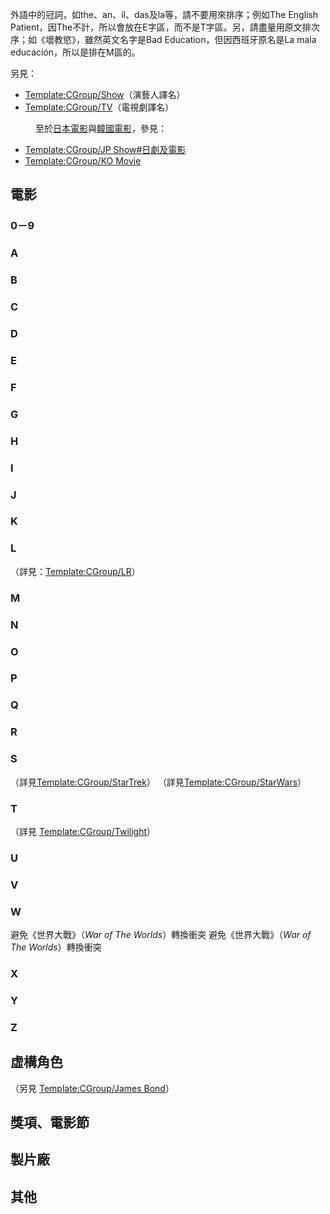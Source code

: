 {{CGroupH|name=Movie|desc=电影译名}}<noinclude>

外語中的冠詞，如the、an、il、das及la等，請不要用來排序；例如The English Patient，因The不計，所以會放在E字區，而不是T字區。另，請盡量用原文排次序；如《壞教慾》，雖然英文名字是Bad Education，但因西班牙原名是La mala educación，所以是排在M區的。

另見：
*[[Template:CGroup/Show]]（演藝人譯名）
*[[Template:CGroup/TV]]（電視劇譯名）
:至於[[日本電影]]與[[韓國電影]]，參見：
*[[Template:CGroup/JP Show#日劇及電影]]
*[[Template:CGroup/KO Movie]]
==電影==
===0－9===
</noinclude>
{{CItemHidden|original=3:10 to Yuma|zh-cn:决斗犹马镇; zh-tw:決戰3:10; zh-hk:決戰猶馬城;}}
{{CItemHidden|original=10,000 BC|zh-cn:史前一万年; zh-tw:史前一萬年; zh-hk:公元前10000年;}}
{{CItemHidden|original=12 Years a Slave|zh-cn:为奴十二年; zh-tw:自由之心; zh-hk:被奪走的12年;}}
{{CItemHidden|original=The 13th Warrior|zh-cn:第十三勇士; zh-tw:終極奇兵; zh-hk:殺戰風雲;}}
{{CItemHidden|original=1492: Conquest of Paradise|zh-hk: 哥倫布傳;zh-cn:1492：征服天堂; zh-tw:哥倫布傳;}}
{{CItemHidden|original=17 Again|zh-cn:重回十七岁; zh-tw:回到17歲 ;zh-hk:青春高校︰回到17歲;}}
{{CItemHidden|original=2 Guns|zh-cn:双龙出手; zh-tw:兩槍斃命; zh-hk:孖Gun雙雄;}}
{{CItemHidden|original=20,000 Leagues Under the Sea|zh-cn:海底两万里; zh-tw:海底兩萬疇; zh-hk:海底長征;}}
{{CItemHidden|original=21 Grams|zh-cn:21克; zh-tw:靈魂的重量; zh-hk:21克—生命可以有多重?;}}
{{CItemHidden|original=21 Jump Street|zh-cn:龙虎少年队; zh-tw:龍虎少年隊; zh-hk:逃學黐孖咇;}}
{{CItemHidden|original=22 Jump Street2|zh-cn:龙虎少年队2; zh-tw:龍虎少年隊：童顏巨捕; zh-hk:囧探出更;}}
{{CItemHidden|original=28 Days Later|zh-cn:惊变28天; zh-tw:28天毀滅倒數; zh-hk:28日後;}}
{{CItemHidden|original=28 Weeks Later|zh-cn:惊变28周; zh-tw:28週毀滅倒數：全球封閉; zh-hk:28週後;}}
{{CItemHidden|original=3 Idiots|zh-cn:三傻大闹宝莱坞; zh-tw:三個傻瓜; zh-hk:作死不離3兄弟;}}
{{CItemHidden|original=300|zh-tw:300壯士：斯巴達的逆襲; zh-hk:戰狼300; zh-cn:斯巴达300勇士;}}
{{CItemHidden|original=300: Rise of an Empire|zh-tw:300壯士：帝國崛起; zh-hk:戰狼300：帝國崛起; zh-cn:300勇士：帝国崛起;}}
{{CItemHidden|original=40 Days and 40 Nights|zh-cn:禁欲40天; zh-tw:停機40天; zh-hk:美色饑饉40;}}
{{CItemHidden|original=47 Ronin|zh-tw:浪人47; zh-hk:浪魂47; zh-cn:四十七浪人;}}
{{CItemHidden|original=The 40 Year Old Virgin|zh-cn:四十岁的老处男; zh-tw:40處男; zh-hk:處男40戇居居;}}
{{CItemHidden|original=50/50|zh-cn:抗癌的我; zh-tw:活個痛快; zh-hk:風雨同路兩支公;}}
{{CItemHidden|original=50 First Dates|zh-cn:初恋50次; zh-tw:我的失憶女友; zh-hk:每天愛妳第一次;}}
{{CItemHidden|original=(500) Days of Summer|zh-tw:戀夏500日;zh-hk:心跳500天;zh-cn:和莎莫的500天;}}
{{CItemHidden|original=8 Femmes|zh-hk:8美千嬌; zh-tw:八美圖; zh-cn:八美图;}}
{{CItemHidden|original=8 Mile|zh-cn:8英里; zh-tw:街頭痞子; zh-hk:八里公路;}}
{{CItemHidden|original=9|zh-cn:机器人9号; zh-tw:9：末世決戰;zh-hk:9;zh-mo:9;}}
<noinclude>

===A===
</noinclude>
{{CItemHidden|original=Abduction|zh-cn:在劫难逃; zh-hk:喋血新世紀; zh-tw:在劫難逃;}}
{{CItemHidden|original=About a Boy|zh-cn:关于一个男孩; zh-tw:非關男孩; zh-hk:單親插班生;}}
{{CItemHidden|original=About Schmidt|zh-cn:关于施密特; zh-tw:心的方向; zh-hk:薯嘜先生;}}
{{CItemHidden|original=About Time|zh-cn:时空恋旅人; zh-tw:真愛每一天; zh-hk:回到最愛的一天;}}
{{CItemHidden|original=Absolute Power|zh-cn:绝对权力; zh-tw:一觸即發; zh-hk:一級滅口;}}
{{CItemHidden|original=Abraham Lincoln : Vampire Hunter|zh-tw:吸血鬼獵人：林肯總統; zh-hk:吸血鬼獵人：林肯; zh-cn:吸血鬼猎人林肯;}}
{{CItemHidden|original=Los abrazos rotos|zh-cn:破碎的拥抱; zh-tw:破碎的擁抱; zh-hk:情婦的情夫;}}
{{CItemHidden|original=The Abyss|zh-cn:深渊; zh-tw:無底洞; zh-hk:無底洞}}
{{CItemHidden|original=Accepted|zh-cn:录取通知; zh-tw:輟學專家; zh-hk:冒牌天子門生;}}
{{CItemHidden|original=The Accidental Tourist|zh-hk:稀客;zh-cn:意外的旅客;zh-mo:稀客;}}
{{CItemHidden|original=Across the Universe|zh-cn:爱是唯一; zh-tw:愛是唯一; zh-hk:戀愛心曲;}}
{{CItemHidden|original=Adaptation.|zh-cn:改编剧本; zh-tw:蘭花賊; zh-hk:何必偏偏玩謝我;}}
{{CItemHidden|original=The Adjustment Bureau|zh-cn:联邦调整局; zh-tw:命運規劃局; zh-hk:天網逆緣;}}
{{CItemHidden|original=The Adventures of Priscilla, Queen of the Desert|zh-cn: 沙漠妖姬;zh-tw:沙漠妖姬; zh-hk:風塵三絕;}}
{{CItemHidden|original=After Earth|zh-cn:重返地球; zh-hk:末日1000年; zh-tw:地球過後;}}
{{CItemHidden|original=The Age of Innocence|zh-cn:纯情年代; zh-tw:純真年代; zh-hk:心外幽情;}}
{{CItemHidden|original=Air America|zh-cn:轰天神鹰; zh-tw:飛離航道; zh-hk:轟天神鷹;}}
{{CItemHidden|original=Airport|zh-cn:《国际机场》; zh-tw:《國際機場》; zh-hk:《九霄驚魂》;}}
{{CItemHidden|original=The Alamo|zh-cn:边城英烈传; zh-tw:烈血英雄; zh-hk:錦繡山河烈士血;}}
{{CItemHidden|original=Albert Nobbs|zh-cn:雌雄莫辨; zh-tw:變裝男侍; zh-hk:艾拔貴「性」;}}
{{CItemHidden|original=Alfie 2004|zh-cn:阿尔菲; zh-tw:阿飛外傳; zh-hk:型男阿飛;}}
{{CItemHidden|original=Ali|zh-cn:阿里传; zh-tw:叱吒風雲; zh-hk:拳王阿里;}}
{{CItemHidden|original=Alice in Wonderland 2010|zh-cn:爱丽丝梦游奇境; zh-tw:魔境夢遊; zh-hk:愛麗絲夢遊仙境;}}
{{CItemHidden|original=Alien2|zh-tw:異形2; zh-hk:異形續集; zh-cn:异形2;}}
{{CItemHidden|original=Alien4|zh-tw:異形4：浴火重生; zh-hk:異形4：浴火重生; zh-cn:异形4：逆种;}}
{{CItemHidden|original=Alien vs. Predator|zh-tw:異形戰場; zh-hk:異獸戰; zh-cn:异形大战铁血战士;}}
{{CItemHidden|original=Alien vs. Predator|zh-tw:異形戰場：適者生存; zh-hk:異獸戰：適者生存; zh-cn:异形大战铁血战士：安魂曲;}}
{{CItemHidden|original=All About Eve|zh-cn:彗星美人; zh-hk:慧星美人; zh-tw:彗星美人;}}
{{CItemHidden|original=All About Steve|zh-tw:求愛女王; zh-hk:情迷靚肌佬; zh-cn:剩女大作战;}}
{{CItemHidden|original=All the President's Men|zh-tw:《大陰謀》;zh-hk:《驚天大陰謀》;zh-mo:《驚天大陰謀》;zh-cn:《惊天大阴谋》;}}
{{CItemHidden|original=All the Pretty Horses|zh-cn:爱在奔驰; zh-cn:脱缰野马; zh-tw:愛在奔馳; zh-hk:馴不了的愛;}}
{{CItemHidden|original=Almost Famous|zh-cn:成名之路; zh-tw:成名在望; zh-hk:不日成名;}}
{{CItemHidden|original=Along Came Polly|zh-cn:遇见波莉; zh-tw:遇上波莉; zh-hk:情場算死草;}}
{{CItemHidden|original=Alvin and the Chipmunks|zh-cn:鼠来宝; zh-tw:鼠來寶; zh-hk:花鼠明星俱樂部;}}
{{CItemHidden|original=Amadeus|zh-cn:莫扎特传; zh-tw:阿瑪迪斯; zh-hk:莫扎特傳;}}
{{CItemHidden|original=Los amantes pasajeros aka I'm So Excited!|zh-hk:HIGH爆雲霄; zh-tw:飛常性奮！; zh-cn:我超兴奋;}}
{{CItemHidden|original=The Amazing Spider-Man|zh-tw:蜘蛛人：驚奇再起;zh-hk:蜘蛛俠：驚世現新;zh-cn:超凡蜘蛛侠;}}
{{CItemHidden|original=The Amazing Spider-Man2|zh-tw:蜘蛛人驚奇再起2：電光之戰;zh-hk:蜘蛛俠2：決戰電魔;zh-cn:超凡蜘蛛侠2;}}
{{CItemHidden|original=America, America|zh-cn:美国，美国; zh-tw:美國美國; zh-hk:偷渡金山;}}
{{CItemHidden|original=American Gangster|zh-cn:美国黑帮; zh-tw:美國黑幫; zh-hk:犯罪帝國;}}
{{CItemHidden|original=American Beauty|zh-cn:美国丽人; zh-tw:美國心玫瑰情; zh-hk:美麗有罪; zh-hans:美国佳人;}}
{{CItemHidden|original=American Dreams in China|zh-cn:中国合伙人;zh-hk:中國合伙人; zh-tw:海闊天空;}}
{{CItemHidden|original=American History X|zh-cn:野兽良民; zh-tw:美國X檔案; zh-hk:野獸良民;}}
{{CItemHidden|original=American Hustle|zh-cn:美国骗局; zh-tw:瞞天大佈局; zh-hk:騙海豪情;}}
{{CItemHidden|original=American Psycho|zh-cn:美国精神病人; zh-tw:美國殺人魔; zh-hk:美色殺人狂;}}
{{CItemHidden|original=American Wedding|zh-cn:美国派3：美国婚礼; zh-tw:美國派之婚禮; zh-hk:美國處男：處男有喜;}}
{{CItemHidden|original=Amistad|zh-cn:断锁怒潮; zh-tw:勇者無懼; zh-hk:斷鎖怒潮;}}
{{CItemHidden|original=Amores perros|zh-cn:爱情是狗娘; zh-tw:愛情像母狗; zh-hk:狗男女的愛;}}
{{CItemHidden|original=Anchorman: The Legend of Ron Burgundy|zh-cn:王牌播音员; zh-tw:銀幕大角頭; zh-hk:搶閘男主播;}}
{{CItemHidden|original=Anchorman 2: The Legend Continues|zh-cn:王牌播音员2：传奇继续; zh-tw:銀幕大角頭2：傳奇再續; zh-hk:搶閘男主播2: 再起瘋雲;}}
{{CItemHidden|original=Anger Management|zh-cn:以怒攻怒; zh-tw:抓狂管訓班; zh-hk:我愛發脾四;}}
{{CItemHidden|original=The Animal|zh-cn:兽性大发; zh-tw:獸性大發; zh-hk:獸身戇男;}}
{{CItemHidden|original=The Animatrix|zh-cn:黑客帝国动画版; zh-tw:駭客任務立體動畫特集; zh-hk:廿二世紀殺人網絡動畫外傳;}}
{{CItemHidden|original=Anna Karenina|zh-cn:安娜·卡列尼娜; zh-hk:貴族孽緣：安娜·卡列尼娜;zh-tw:安娜·卡列尼娜;}}
{{CItemHidden|original=Anne of the Thousand Days|zh-cn:安妮的一千日; zh-tw:千日女王; zh-hk:龍樓鳳血;}}
{{CItemHidden|original=Annie Hall|zh-tw:安妮霍爾;zh-hk:安妮荷爾;zh-cn:安妮霍尔;zh-mo:安妮荷爾;}}
{{CItemHidden|original=Annie Hall|zh-cn:安妮·霍尔; zh-tw:安妮霍爾; zh-hk:安妮荷爾;}}
{{CItemHidden|original=The Ant Bully|zh-cn:别惹蚂蚁; zh-tw:聯合縮小兵; zh-hk:小蟻霸;}}
{{CItemHidden|original=Anti-Christ 2009|zh-cn:反基督; zh-tw:撒旦的情與慾; zh-hk:失落伊甸園;}}
{{CItemHidden|original=Antwone Fisher|zh-cn:冲出逆境; zh-tw:衝出逆境; zh-hk:心海怒嘯;}}
{{CItemHidden|original=Antz|zh-cn:蚁哥正传; zh-tw:小蟻雄兵; zh-hk:蟻哥正傳;}}
{{CItemHidden|original=Any Given Sunday|zh-cn:挑战星期天; zh-tw:決戰星期天; zh-hk:再戰星期日;}}
{{CItemHidden|original=Any Which Way You Can|zh-cn:金拳大对决; zh-tw:金拳大對決; zh-hk:鬼馬金剛獨臂拳;}}
{{CItemHidden|original=The Apartment|zh-cn:公寓春光; zh-tw:公寓春光; zh-hk:桃色公寓;}}
{{CItemHidden|original=Apocalypto|zh-cn:启示; zh-tw:阿波卡獵逃;zh-hk:亞波卡獵逃;zh-mo:亞波卡獵逃;}}
{{CItemHidden|original=Apollo 13|zh-cn:阿波罗13号; zh-tw:阿波羅13號; zh-hk:太陽神13號;}}
{{CItemHidden|original=Argo|zh-cn:逃离德黑兰;zh-tw:亞果出任務;zh-hk:ARGO–救參任務;}}
{{CItemHidden|original=Arizona Dream|zh-cn:亚利桑那之梦; zh-tw:亞歷桑納夢遊; zh-hk:亞利桑那之夢;}}
{{CItemHidden|original=Armageddon|zh-hk:絕世天劫;zh-cn:世界末日; zh-tw:世界末日;}}
{{CItemHidden|original=Arthur Christmas|zh-cn:亚瑟·圣诞; zh-tw:聖誕快遞; zh-hk:亞瑟少爺救聖誕;}}
{{CItemHidden|original=Arthur et les Minimoys|zh-cn:亚瑟和他的迷你王国; zh-hk:迷你魔界大冒險; zh-tw:亞瑟的奇幻王國：毫髮人的冒險;}}
{{CItemHidden|original=The Artist|zh-cn:《艺术家》; zh-tw:《大藝術家》; zh-hk:《星光夢裏人》;}}
{{CItemHidden|original=As Good as It Gets|zh-cn:尽善尽美; zh-hk:貓屎先生; zh-tw:愛在心裡口難開;}}
{{CItemHidden|original=The Assassination of Jesse James by the Coward Robert Ford |zh-cn:神枪手之死;zh-hk:叛逆暗殺;zh-tw:刺殺傑西}}
{{CItemHidden|original=¡Átame!|zh-cn:捆着我，绑着我; zh-tw:綑著妳，困著我; zh-hk:綑著我，困著我;}}
{{CItemHidden|original=Atonement|zh-cn:赎罪; zh-tw:贖罪; zh-hk:愛·誘·罪;}}
{{CItemHidden|original=The A-Team|zh-cn:通天奇兵; zh-tw:天龍特攻隊; zh-hk:通天奇兵;}}
{{CItemHidden|original=August Rush|zh-cn:声梦奇缘; zh-tw:把愛找回來; zh-hk:聲夢奇緣;}}
{{CItemHidden|original=August: Osage County|zh-cn:八月：奥色治郡; zh-tw:八月心風暴; zh-hk:一個葬禮四個失禮;}}
{{CItemHidden|original=Austin Powers|zh-cn:王牌大贱谍; zh-tw:王牌大賤諜; zh-hk:至Out特務In嬌娃;}}
{{CItemHidden|original=Austin Powers: The Spy Who Shagged Me|zh-cn:王牌大贱谍2; zh-tw:王牌大賤諜二部曲：時空賤諜007; zh-hk:凸務之王;}}
{{CItemHidden|original=Austin Powers in Goldmember|zh-cn:王牌大贱谍3; zh-tw:王牌大賤諜3：夠MAN吧; zh-hk:凸務之王決戰金大支;}}
{{CItemHidden|original=Autumn in New York|zh-cn:纽约的秋天; zh-tw:紐約的秋天; zh-hk:紐約深秋;}}
{{CItemHidden|original=The Avengers|zh-hk:復仇者聯盟; zh-tw:復仇者聯盟; zh-cn:复仇者联盟;}}
{{CItemHidden|original=Avengers: Age of Ultron|zh-hk:復仇者聯盟2; zh-tw:復仇者聯盟2; zh-cn:复仇者联盟2;}}
{{CItemHidden|original=The Aviator|zh-cn:飞行者; zh-tw:神鬼玩家; zh-hk:娛樂大亨;}}
{{CItemHidden|original=Awakenings|zh-cn:睡人; zh-tw:睡人; zh-hk:無語問蒼天;}}
{{CItemHidden|original=Away From Her|zh-hant:妳的樣子; zh-hans:柳暗花明;}}
<noinclude>

===B===
</noinclude>
{{CItemHidden|original=B. Monkey|zh-hk:型男索女; zh-tw:心太狂; zh-cn:型男索女;}}
{{CItemHidden|original=Babe|zh-cn:小猪宝贝; zh-hk:寶貝小豬嘜;zh-tw:我不笨，所以我有話說;}}
{{CItemHidden|original=Babel|zh-cn:通天塔; zh-tw:火線交錯; zh-hk:巴別塔}}
{{CItemHidden|original=Baby Mama|zh-tw:寶貝媽媽; zh-hk:BB媽媽保妳大; zh-cn:代孕妈妈;}}
{{CItemHidden|original=Bad Boys|zh-cn:绝地战警; zh-cn:坏小子; zh-tw:絕地戰警; zh-hk:重案夢幻組;}}
{{CItemHidden|original=Der Baader Meinhof Komplex|zh-cn:巴德尔和迈因霍夫集团; zh-tw:巴德美因霍夫; zh-hk:赤色風暴;}}
{{CItemHidden|original=Bait|zh-tw:手到擒來; zh-hk:餌字當頭; zh-cn:诱饵;}}
{{CItemHidden|original=Balls of Fury|zh-cn:愤怒乒乓球;zh-hk:乒乓特派員;zh-tw:乒乓特派員}}
{{CItemHidden|original=Bangkok Dangerous|zh-cn:曼谷杀手;zh-hk:無聲火2.0;zh-tw:無聲火;}}
{{CItemHidden|original=Banlieue 13|zh-cn:暴力街区;zh-hk:暴力特區;zh-tw:暴力特區}}
{{CItemHidden|original=Barefoot in the Park|zh-hk:鬥氣夫妻; zh-tw:裸足佳偶; zh-cn:新婚燕尔;}}
{{CItemHidden|original=Barton Fink|zh-cn:巴顿芬克;zh-hk:才子夢驚魂;zh-tw:巴頓芬克;zh-mo:才子夢驚魂;}}
{{CItemHidden|original=Barton Fink|zh-cn:巴顿·芬克; zh-hk:才子夢驚魂; zh-tw:巴頓芬克;}}
{{CItemHidden|original=Battleship|zh-tw:超級戰艦; zh-hk:超級戰艦：異形海戰; zh-cn:超级战舰;}}
{{CItemHidden|original=Basic Instinct|zh-hk:本能;zh-tw:第六感追緝令;zh-cn:本能;zh-mo:本能;}}
{{CItemHidden|original=Batman Returns|zh-cn:蝙蝠侠归来;zh-tw:蝙蝠俠大顯神威;zh-hk:蝙蝠俠再戰風雲}}
{{CItemHidden|original=Batman Begins|zh-cn:蝙蝠侠：侠影之谜;zh-hk:蝙蝠俠—俠影之謎;zh-tw:蝙蝠俠：開戰時刻}}
{{CItemHidden|original=Battle of Britain|zh-hk:大不列顛戰役; zh-tw:大不列顛之戰; zh-cn:不列颠之战; zh-tw:不列顛之戰;}}
{{CItemHidden|original=Be Kind Rewind|zh-hk:低清老翻王; zh-tw:王牌自拍秀; zh-cn:王牌制片家;}}
{{CItemHidden|original=Beasts of the Southern Wild|zh-cn:南方的野兽; zh-tw:南方野獸樂園; zh-hk:南荒的童話;}}
{{CItemHidden|original=A Beautiful Mind|zh-cn:美丽心灵; zh-tw:美麗境界; zh-hk:有你終生美麗;}}
{{CItemHidden|original=Beautiful Thing|zh-cn:美好事物; zh-tw:愈愛愈美麗;}}
{{CItemHidden|original=Because I Said So|zh-tw:老娘說了算; zh-hk:網上有緣人; zh-cn:爱得过火;}}
{{CItemHidden|original=Becoming Jane|zh-tw:珍愛來臨; zh-hk:珍奧斯汀少女日記; zh-cn:傲慢与偏见-简·奥斯汀;}}
{{CItemHidden|original=Bedazzled|zh-cn:与魔交易;zh-hk:魔女搵老襯;zh-tw:神鬼願望;}}
{{CItemHidden|original=Bee Movie|zh-tw:蜂電影;zh-cn:蜜蜂总动员;zh-hk:蜜蜂電影;}}
{{CItemHidden|original=Beetlejuice|zh-tw:陰間大法師; zh-hk:嘩鬼家族; zh-cn:甲壳虫汁;zh-mo:嘩鬼家族;}}
{{CItemHidden|original=The Beguiled|zh-cn:牡丹花下;zh-tw:牡丹花下;zh-hk:獨行俠勇闖美人關;}}
{{CItemHidden|original=Being John Malkovich|zh-hans:成为约翰·马尔科维奇; zh-cn:傀儡人生;zh-hk:玩謝麥高維治;zh-tw:變腦;}}
{{CItemHidden|original=Ben Hur|zh-cn:宾汉; zh-tw:賓漢; zh-hk:賓虛;}}
{{CItemHidden|original=The Benchwarmers|zh-cn:板凳队员; zh-tw:冷板凳少棒隊; zh-hk:戇男接棒人;}}
{{CItemHidden|original=Bend It Like Beckham|zh-cn:我爱贝克汉姆; zh-tw:我愛貝克漢; zh-hk:我愛碧咸;}}
{{CItemHidden|original=Beowulf|zh-cn:贝奥武夫; zh-hk:魔戰王：貝奧武夫; zh-tw:貝武夫：北海的詛咒;}}
{{CItemHidden|original=Bernie|zh-cn:伯尼;zh-tw:胖尼殺很大;zh-hk:禮儀師真假殺人事件;}}
{{CItemHidden|original=The Best Exotic Marigold Hotel|zh-cn:涉外大酒店;zh-hk:黃金花大酒店;zh-tw:金盞花大酒店}}
{{CItemHidden|original=Bewitched|zh-cn:家有仙妻;zh-hk:魔法嬌妻;zh-tw:神仙家庭;}}
{{CItemHidden|original=Big|zh-tw:飛進未來; zh-cn:飞越未来; zh-hk:飛越未來;}}
{{CItemHidden|original=The Big Chill|zh-cn:意冷心寒; zh-tw:大寒; zh-hk:山水又相逢;}}
{{CItemHidden|original=Big Daddy|zh-cn:老爸向前冲; zh-tw:冒牌老爸; zh-hk:超級爸爸爹;}}
{{CItemHidden|original=Big Fish|zh-hk:大魚奇緣; zh-cn:大智若鱼; zh-tw:大智若魚;}}
{{CItemHidden|original=Billy Elliot|zh-cn:跳出我天地; zh-tw:舞動人生; zh-hk:跳出我天地;}}
{{CItemHidden|original=The Big Lebowski|zh-hk:大保齡離奇綁架; zh-tw:謀殺綠腳趾; zh-cn:谋杀绿脚趾;}}
{{CItemHidden|original=Billy Madison|zh-cn:超龄插班生; zh-tw:阿呆闖學府; zh-hk:超齡插班生;}}
{{CItemHidden|original=Birdman|zh-hk:飛鳥俠;zh-cn:鸟人;zh-tw:鳥人;}}
{{CItemHidden|original=Bird on a Wire|zh-hk:轟天俏嬌娃; zh-tw:驚弓之鳥; zh-cn:惊弓之鸟;}}
{{CItemHidden|original=Biutiful|zh-tw:最後的美麗;zh-hk:美麗末日;zh-cn:美错;}}
{{CItemHidden|original=Black and White|zh-cn:黑道当家; zh-tw:黑白之間; zh-hk:縱橫黑白道;}}
{{CItemHidden|original=The Black Dahlia|zh-tw:黑色大理花懸案; zh-hk:艷屍案中案; zh-cn:黑色大丽花;}}
{{CItemHidden|original=Black Hawk Down|zh-cn:黑鹰坠落; zh-tw:黑鷹計劃; zh-hk:黑鷹15小時; zh-tw:黑鷹十五小時;}}
{{CItemHidden|original=Black Heaven|zh-tw:黑色天堂;zh-hk:黑慾天堂;zh-cn:另一个世界;}}
{{CItemHidden|original=Black Mass|zh-tw:黑勢力;zh-hk:極黑勢力;zh-cn:黑色弥撒;}}
{{CItemHidden|original=The Blair Witch Project|zh-cn:女巫布莱尔;zh-hk:死亡習作;zh-tw:厄夜叢林;}}
{{CItemHidden|original=The Blind Side|zh-cn:《弱点》;zh-tw:《攻其不備》; zh-hk:《守護有心人》;zh-mo:《守護有心人》;}}
{{CItemHidden|original=The Bling Ring|zh-cn:珠光宝气;zh-tw:星光大盜; zh-hk:閃閃靚賊;}}
{{CItemHidden|original=Bloodsport|zh-hk:拳霸天下; zh-cn:血点; zh-tw:血點;}}
{{CItemHidden|original=Blood Work|zh-hk:血懸拼圖; zh-cn:血腥拼图; zh-tw:血型拼圖;}}
{{CItemHidden|original=Blue Jasmine|zh-cn:蓝色茉莉; zh-tw:藍色茉莉; zh-hk:情迷藍茉莉;}}
{{CItemHidden|original=Blue Valentine|zh-hk:有人喜歡藍;zh-tw:藍色情人節;zh-cn:蓝色情人节;}}
{{CItemHidden|original=Blue Velvet|zh-hk:藍色夜合花; zh-tw:藍絲絨; zh-cn:蓝丝绒;}}
{{CItemHidden|original=The Blues Brothers|zh-hk:鬼馬兄弟; zh-tw:福祿雙霸天; zh-cn:蓝调兄弟;}}
{{CItemHidden|original=BMX Bandits|zh-hk:BMX強盜; zh-cn:少年擒寇记; zh-tw:飛車小子劫搶匪;}}
{{CItemHidden|original=The Boat That Rocked|zh-tw:搖滾電台; zh-hk:出位樂人谷; zh-cn:海盗电台; zh-tw:海盜電台;}}
{{CItemHidden|original=Body of Lies|zh-cn:谎言之躯; zh-tw:謊言對決; zh-hk:叛諜同謀}}
{{CItemHidden|original=Bolt|zh-cn:闪电狗;zh-hk:超級零零狗;zh-tw:雷霆戰狗}}
{{CItemHidden|original=The Bone Collector|zh-hk:骨中罪; zh-tw:人骨拼圖; zh-cn:神秘拼图;zh-mo:骨中罪;}}
{{CItemHidden|original=The Bonfire of Vanities|zh-hk:夜都迷情; zh-tw:走夜路的男人; zh-cn:虚荣的篝火;}}
{{CItemHidden|original=Bonnie and Clyde|zh-cn:邦尼和克莱德; zh-tw:我倆沒有明天; zh-hk:雌雄大盜;}}
{{CItemHidden|original=Boogie Nights|zh-hk:一舉成名; zh-tw:不羈夜; zh-cn:不羁夜;}}
{{CItemHidden|original=The Book of Eli|zh-cn:艾利之书;zh-hk:末世天書;zh-tw:奪天書;}}
{{CItemHidden|original=Booty Call|zh-cn:保险套惹的祸; zh-tw:情人你真糗; zh-hk:;}}
{{CItemHidden|original=Borat: Cultural Learnings of America for Make Benefit Glorious Nation of Kazakhstan|zh-cn:波拉特; zh-tw:芭樂特：哈薩克青年必修（理）美國文化; zh-hk:波叔出城：哈薩克鄉下佬去美國搵著數;}}
{{CItemHidden|original=Born on the Fourth of July|zh-cn:生于七月四日; zh-tw:七月四日誕生; zh-hk:生於七月四日;}}
{{CItemHidden|original=Bound for Glory|zh-cn:奔向光荣; zh-tw:奔向光榮; zh-hk:光榮之路;}}
{{CItemHidden|original=The Bounty Hunter|zh-tw:賞金戀人：Ex檔案; zh-hk:前妻拘捕令; zh-cn:赏金猎手;}}
{{CItemHidden|original=The Bourne Identity|zh-tw:神鬼認證; zh-hk:叛諜追擊; zh-cn:谍影重重;}}
{{CItemHidden|original=The Bourne Supremacy|zh-tw:神鬼認證：神鬼疑雲; zh-hk:叛諜追擊2：機密圈套; zh-cn:谍影重重2;}}
{{CItemHidden|original=The Bourne Ultimatum|zh-tw:神鬼認證：最後通牒; zh-hk:叛諜追擊3：最後通牒; zh-cn:谍影重重3;}}
{{CItemHidden|original=The Bourne Legacy|zh-tw:神鬼認證4; zh-hk:叛諜追擊4：機密逃殺; zh-cn:谍影重重4：伯恩的遗产;}}
{{CItemHidden|original=Bowling for Columbine|zh-hk:美國黐GUN檔案; zh-tw:科倫拜校園事件; zh-cn:科伦拜恩的保龄;}}
{{CItemHidden|original=The Boxtrolls|zh-cn:盒子怪; zh-hk:怪誕小箱俠; zh-tw:怪怪箱}}
{{CItemHidden|original=Boys Don't Cry|zh-hk:沒哭聲的決擇; zh-tw:男孩別哭; zh-cn:男孩不哭;}}
{{CItemHidden|original=Brave|zh-tw:勇敢傳說; zh-hk:勇敢傳說之幻險森林; zh-cn:勇敢传说;}}
{{CItemHidden|original=The Brave One|zh-tw:勇敢復仇人; zh-hk:強復者; zh-cn:勇敢的人;}}
{{CItemHidden|original=Braveheart|zh-cn:勇敢的心; zh-tw:梅爾吉勃遜之英雄本色; zh-hk:驚世未了緣;}}
{{CItemHidden|original=Breakfast at Tiffany's|zh-cn:蒂凡尼的早餐; zh-tw:第凡內早餐; zh-hk:珠光寶氣;}}
{{CItemHidden|original=Breakfast on Pluto|zh-cn:冥王星早餐; zh-tw:冥王星早餐; zh-hk:教我如何不愛媽}}
{{CItemHidden|original=Breakin' All the Rules|zh-tw:超完美分手大全; zh-hk:分手方情式; zh-cn:分手专家;}}
{{CItemHidden|original=Breaking and Entering|zh-cn:解构生活; zh-tw:非法入侵; zh-hk:慾望迷城;}}
{{CItemHidden|original=Breaking Up|zh-cn:激情恋人; zh-tw:激情戀人; zh-hk:離合戀人派;}}
{{CItemHidden|original=Bride and Prejudice|zh-tw:新娘與偏見; zh-hk:愛鬥氣愛上你; zh-cn:爱斗气爱上你; zh-cn:新娘与偏见;}}
{{CItemHidden|original=The Bridge on the River Kwai|zh-cn:桂河大桥; zh-tw:桂河大橋; zh-hk:桂河橋;}}
{{CItemHidden|original=Bridge to Terabithia|zh-cn:仙境之桥; zh-tw:尋找夢奇地; zh-hk:尋找仙境之橋}}
{{CItemHidden|original=A Bridge Too Far|zh-hk:英雄塚; zh-tw:奪橋遺恨; zh-cn:遥远的桥;}}
{{CItemHidden|original=The Bridges of Madison County|zh-cn:廊桥遗梦; zh-tw:麥迪遜之橋; zh-hk:麥迪遜之橋}}
{{CItemHidden|original=Bridget Jones: The Edge of Reason|zh-cn:BJ单身日记2：理性边缘; zh-hk:BJ單身日記：愛你不愛你; zh-tw:BJ單身日記：男人禍水;}}
{{CItemHidden|original=Brigadoon|zh-cn:蓬岛仙舞; zh-hk:錦繡天堂; zh-tw:南海天堂;}}
{{CItemHidden|original=Broken Flowers|zh-cn:破碎之花; zh-tw:愛情，不用尋找; zh-hk:當年相戀意中人;}}
{{CItemHidden|original=Bronco Billy|zh-cn:不屈不挠; zh-tw:不屈不撓; zh-hk:硬漢比利;}}
{{CItemHidden|original=Brother Bear|zh-cn:熊的传说; zh-tw:熊的傳說; zh-hk:熊之歷險;}}
{{CItemHidden|original=Brothers|zh-hk:雙情路; zh-tw:窒愛; zh-cn:兄弟情仇;}}
{{CItemHidden|original=The Brothers Grimm|zh-hk:格林兄弟幻險記; zh-tw:神鬼剋星; zh-cn:格林兄弟;}}
{{CItemHidden|original=Bruce Almighty|zh-tw:王牌天神; zh-cn:冒牌天神; zh-hk:衰鬼上帝;}}
{{CItemHidden|original=The Bucket List|zh-cn:遗愿清单; zh-tw:一路玩到掛; zh-hk:玩轉身前事;}}
{{CItemHidden|original=Bugsy|zh-cn:巴格西; zh-tw:豪情四海; zh-hk:一代情梟－畢斯;}}
{{CItemHidden|original=Bulletproof Monk|zh-hk:刀槍不入一僧侶; zh-tw:防彈武僧; zh-cn:防弹武僧;}}
{{CItemHidden|original=Bullet to the Head|zh-hk:重彈頭; zh-tw:頭號目標; zh-cn:爆头;}}
{{CItemHidden|original=Bullets Over Broadway|zh-tw:百老匯上空子彈; zh-hk:子彈橫飛百老匯; zh-cn:子弹飞越百老汇;}}
{{CItemHidden|original=Il buono, il brutto, il cattivo, also The Good, the Bad and the Ugly|zh-cn:黄金三镖客; zh-tw:黃昏三鑣客; zh-hk:獨行俠決鬥地獄門;zh-mo:獨行俠決鬥地獄門;}}
{{CItemHidden|original=Burlesque|zh-tw:舞孃俱樂部;zh-hk:艷舞巨星;zh-cn:滑稽表演;}}
{{CItemHidden|original=Burn After Reading|zh-cn:阅后即焚; zh-tw:即刻毀滅; zh-hk:CIA光碟離奇失竊案}}
{{CItemHidden|original=Butch Cassidy and the Sundance Kid|zh-hk:神鎗手與智多星; zh-tw:虎豹小霸王; zh-cn:神枪手与智多星;}}
<noinclude>

===C===
</noinclude>
{{CItemHidden|original=The Caine Mutiny|zh-tw:凱恩艦事變; zh-hk:叛艦喋血; zh-cn:凯恩舰叛变}}
{{CItemHidden|original=Calendar Girls|zh-tw:辣嬤寫真; zh-hk:女子十二不設防;zh-cn:日历女郎;}}
{{CItemHidden|original=The Call|zh-tw:絕命連線; zh-hk:救參通話; zh-cn:危情911;}}
{{CItemHidden|original=The Campaign|zh-tw:官賤對決; zh-hk:選賤瘋雲; zh-cn:政坛混战;}}
{{CItemHidden|original=Cape Fear|zh-cn:恐怖海角; zh-cn:海角惊魂; zh-hk:海角驚魂; zh-tw:恐怖角;}}
{{CItemHidden|original=Captain America: The First Avenger|zh-hk:美國隊長：復仇者先鋒; zh-tw:美國隊長; zh-cn:美国队长;}}
{{CItemHidden|original=Captain America: The Winter Soldier|zh-tw:美國隊長2：酷寒戰士; zh-hk:美國隊長2; zh-cn:美国队长2;}}
{{CItemHidden|original=Captain Phillips|zh-tw:怒海劫; zh-hk:盜海狙擊; zh-cn:菲利普斯船长;}}
{{CItemHidden|original=Capitalism: A Love Story|zh-cn:资本主义：一个爱情故事; zh-tw:資本愛情故事; zh-hk:華爾街陰質實錄;}}
{{CItemHidden|original=Capote|zh-tw:柯波帝：冷血告白; zh-hk:冷血字傳;zh-cn:卡波特;}}
{{CItemHidden|original=Captain Corelli's Mandolin|zh-tw:戰地情人; zh-hk:火線有情天; zh-cn:柯莱利上尉的曼陀林;}}
{{CItemHidden|original=Carmen Jones|zh-cn:胭脂虎新传; zh-hk:胭脂虎新傳; zh-tw:新胭脂虎;}}
{{CItemHidden|original=Carmen Jones|zh-tw:卡門瓊絲;zh-hk:胭脂虎新傳; 卡門瓊絲;zh-cn:卡门琼斯;}}
{{CItemHidden|original=Carne trémula|zh-hk:活色生香; zh-tw:顫抖的慾望; zh-cn:活色生香;}}
{{CItemHidden|original=Cars|zh-cn:赛车总动员; zh-tw:汽車總動員; zh-hk:反斗車王;}}
{{CItemHidden|original=Cars 2|zh-cn:赛车总动员2; zh-hk:反斗車王2; zh-tw:Cars 2：世界大賽;}}
{{CItemHidden|original=Casino Royale 2006|zh-cn:007大战皇家赌场;zh-tw:007首部曲：皇家夜總會;zh-hk:新鐵金剛智破皇家賭場}}
{{CItemHidden|original=Cassandra's Dream|zh-cn:卡珊德拉之梦; zh-hk:迷失愛與罪; zh-tw:命運決勝點;}}
{{CItemHidden|original=Cast Away|zh-cn:荒岛余生; zh-tw:浩劫重生; zh-hk:劫後重生;}}
{{CItemHidden|original=Cat Ballou|zh-tw:狼城脂粉俠; zh-hk:女賊金絲貓; zh-cn:女贼金丝猫;}}
{{CItemHidden|original=Cat on a Hot Tin Roof|zh-tw:朱門巧婦; zh-hk:豪門巧婦; zh-cn:热铁皮屋顶上的猫;}}
{{CItemHidden|original=Catch Me If You Can|zh-cn:我知道你是谁; zh-tw:神鬼交鋒; zh-hk:捉智雙雄;zh-mo:捉智雙雄;}}
{{CItemHidden|original=Catwoman|zh-cn:猫女;zh-hk:貓女俠;zh-tw:貓女;}}
{{CItemHidden|original=Cellular|zh-cn:一线声机;zh-tw:玩命手機;zh-hk:駁命來電}}
{{CItemHidden|original=The Changeling|zh-cn:换子疑云; zh-tw:陌生的孩子; zh-hk:換命謊言}}
{{CItemHidden|original=Changing Lanes|zh-cn:变线人生; zh-tw:命運交錯; zh-hk:連鎖導火線;}}
{{CItemHidden|original=Chaplin|zh-tw:《卓別林與他的情人》; zh-hk:《卓別靈傳》;zh-cn:《卓别林》;}}
{{CItemHidden|original=Charlie and the Chocolate Factory|zh-cn:查理和巧克力工厂;zh-hk:朱古力獎門人;zh-tw:巧克力冒險工廠;}}
{{CItemHidden|original=Charlie Wilson's War|zh-hans:查理·威尔逊的战争;zh-hant:蓋世奇才;zh-cn:查理·威尔逊的战争;zh-hk:韋氏風雲;zh-sg:查理·威尔逊的战争;zh-tw:蓋世奇才;zh-mo:韋氏風雲;}}
{{CItemHidden|original=Charlie's Angels|zh-cn:霹雳娇娃;zh-hk:神探俏嬌娃;zh-tw:霹靂嬌娃;}}
{{CItemHidden|original=Charlotte's Web|zh-hk:莎樂的神奇網網; zh-cn:夏洛特的网; zh-tw:夏綠蒂的網;}}
{{CItemHidden|original=Chasing Amy|zh-hk:猜·情·尋; zh-tw:愛，上了癮; zh-cn:追逐艾米; zh-cn:爱，上了瘾;}}
{{CItemHidden|original=Chicken Run|zh-cn:咪走鸡; zh-tw:落跑雞; zh-hk:咪走雞;}}
{{CItemHidden|original=Children of a Lesser God|zh-cn:失宠于上帝的孩子; zh-hans:悲怜上帝的女儿; zh-tw:悲憐上帝的女兒; zh-hk:無言的愛;}}
{{CItemHidden|original=The Children of Haung Shi|zh-tw:黃石任務; zh-cn:战火逃城;}}
{{CItemHidden|original=Children of Men|zh-cn:人类之子; zh-tw:人類之子; zh-hk:末代浩劫;}}
<!--{{CItemHidden|original=The China Syndrome|zh-tw:大特寫; zh-hk:危機; zh-cn:中国综合症;}}-->
{{CItemHidden|original=Chocolat|zh-tw:濃情巧克力; zh-hk:情迷朱古力; zh-cn:浓情巧克力;}}
{{CItemHidden|original=Chocolate|zh-cn:女拳霸;zh-hk:女拳霸;zh-tw:致命巧克力}}
{{CItemHidden|original=Chronicle|zh-cn:超能失控;zh-tw:超能失控;zh-hk:奪命異能;}}
{{CItemHidden|original=The Chronicles of Narnia|zh-cn:纳尼亚传奇;zh-hk:魔幻王國;zh-tw:納尼亞傳奇}}
{{CItemHidden|original=The Chronicles of Narnia: The Lion, the Witch and the Wardrobe|zh-cn:纳尼亚传奇：狮子·女巫·魔衣橱; zh-tw:納尼亞傳奇：獅子·女巫·魔衣櫥; zh-hk:魔幻王國：獅子·女巫·魔衣櫥}}
{{CItemHidden|original=The Chronicles of Narnia: Prince Caspian|zh-cn:纳尼亚传奇：凯斯宾王子; zh-tw:納尼亞傳奇：賈思潘王子; zh-hk:魔幻王國：卡斯柏王子}}
{{CItemHidden|original=The Chronicles of Narnia: The Voyage of the Dawn Treader|zh-cn:纳尼亚传奇：黎明踏浪号; zh-tw:納尼亞傳奇：黎明行者號; zh-hk:魔幻王國：黎明行者號}}
{{CItemHidden|original=The Chronicles of Riddick|zh-cn:星际传奇2; zh-tw:超世紀戰警; zh-hk:天域戰士;}}
{{CItemHidden|original=The Cider House Rules|zh-tw:心塵往事; zh-hk:總有驕陽; zh-cn:苹果酒屋法则;}}
{{CItemHidden|original=Cinderella Man|zh-cn:铁拳男人; zh-tw:最後一擊; zh-hk:擊動深情;}}
{{CItemHidden|original=Citizen Kane|zh-tw:大國民; zh-cn:公民凯恩;}}
{{CItemHidden|original=City Heat|zh-tw:義薄雲天; zh-hk:辣手神探指天椒; zh-cn:义薄云天;}}
{{CItemHidden|original=City of Angels|zh-tw:X情人; zh-hk:天使多情; zh-cn:天使之城;}}
{{CItemHidden|original=City of Ember|zh-hk:e煞絕地逃亡; zh-tw:微光城市－黑暗之光首部曲; zh-cn:微光城市;}}
{{CItemHidden|original=City of God|zh-cn:上帝之城; zh-tw:無法無天; zh-hk:無主之城;}}
{{CItemHidden|original=City Slickers|zh-tw:城市鄉巴佬; zh-hk:城市滑頭; zh-cn:城市滑头;}}
{{CItemHidden|original=Clash of the Titans|zh-hk:人‧神‧魔戰; zh-tw:超世紀封神榜; zh-cn:诸神之战;}}
{{CItemHidden|original=Click|zh-cn:人生遥控器; zh-tw:命運好好玩; zh-hk:命運自選台;}}
{{CItemHidden|original=A Clockwork Orange|zh-cn:发条橙; zh-tw:發條橘子; zh-hk:發條橙;zh-mo:發條橙;}}
{{CItemHidden|original=Closer|zh-cn:《偷心》; zh-tw:《偷情》; zh-hk:《誘心人》;zh-mo:《誘心人》;}}
{{CItemHidden|original=Cloudy With a Chance of Meatballs|zh-cn:天降美食; zh-tw:食破天驚; zh-hk:美食風球;}}
{{CItemHidden|original=Cloverfield|zh-cn:苜蓿地; zh-tw:科洛弗檔案; zh-hk:末世凶煞;}}
{{CItemHidden|original=Clueless|zh-hk:叻女掌門人; zh-tw:獨領風騷; zh-cn:独领风骚;}}
{{CItemHidden|original=Coal Miner's Daughter|zh-cn:矿工的女儿; zh-tw:礦工的女兒; zh-hk:春風得意上雲霄;}}
{{CItemHidden|original=Coco avant Chanel|zh-cn:时尚先锋香奈儿; zh-tw:時尚女王香奈兒; zh-hk:少女香奈兒;}}
{{CItemHidden|original=Cold Mountain|zh-cn:冷山;zh-hk:亂世情天;zh-tw:冷山}}
{{CItemHidden|original=Collateral|zh-cn:落日杀神; zh-hk:同行殺機; zh-tw:落日殺神;}}
{{CItemHidden|original=The Color Purple|zh-tw:紫色姐妹花;zh-cn:紫色;zh-hk:紫色;zh-mo:紫色;}}
{{CItemHidden|original=Coming Home|zh-cn:返乡; zh-tw:愛如潮水; zh-hk:榮歸;}}
{{CItemHidden|original=Con Air|zh-cn:空中監獄; zh-tw:空中監獄; zh-hk:驚天動地;}}
{{CItemHidden|original=Conan the Barbarian|zh-hk:王者之劍; zh-cn:蛮王柯南;zh-tw:毀天滅地;}}
{{CItemHidden|original=Confessions of a Dangerous Mind|zh-cn:危险思想的自白; zh-hk:危險性私隱; zh-tw:神經殺手; zh-cn:神经杀手;}}
{{CItemHidden|original=The Conjuring|zh-cn:招魂; zh-hk:詭屋驚凶實錄; zh-tw:厲陰宅;}}
{{CItemHidden|original=Consenting Adults|zh-cn:夜惊情; zh-hk:換妻驚魂; zh-tw:夜驚情;}}
{{CItemHidden|original=Conspiracy Theory|zh-cn:阴谋论; zh-tw:絕命大反擊; zh-hk:連鎖陰謀;}}
{{CItemHidden|original=The Constant Gardener|zh-cn:不朽的园丁; zh-tw:疑雲殺機; zh-hk:無國界追兇;}}
{{CItemHidden|original=Constantine|zh-cn:魔间行者; zh-tw:康斯坦汀：驅魔神探; zh-hk:魔間行者;}}
{{CItemHidden|original=Contact|zh-hk:超時空接觸; zh-tw:接觸未來; zh-cn:超时空接触;}}
{{CItemHidden|original=Contagion|zh-hk:世紀戰疫; zh-tw:全境擴散; zh-cn:传染病;}}
{{CItemHidden|original=The Contender|zh-cn:竞争者; zh-hk:挑撥性醜聞; zh-tw:暗潮洶湧;}}
{{CItemHidden|original=The Conversation|zh-tw:竊聽奇謀;zh-cn:对话;zh-hk:竊聽大陰謀;}}
{{CItemHidden|original=Coogan's Bluff|zh-tw:獨行鐵金鋼; zh-cn:独行铁金刚;zh-hk:獨行客勇闖三關;}}
{{CItemHidden|original=Coraline|zh-hk:怪誕隨意門; zh-tw:第十四道門; zh-cn:鬼妈妈;}}
{{CItemHidden|original=Coriolanus|zh-hk:英雄叛國記; zh-tw:王者逆襲; zh-cn:科里奥兰纳斯;}}
{{CItemHidden|original=Corpse Bride|zh-cn:僵尸新娘; zh-tw:地獄新娘;zh-hk:怪誕屍新娘;}}
{{CItemHidden|original=The Corruptor|zh-cn:再战边缘; zh-hk:再戰邊緣;zh-tw:魔鬼英豪}}
{{CItemHidden|original=The Counselor|zh-cn:黑金杀机; zh-hk:黑權大狀; zh-tw:玩命法則;}}
{{CItemHidden|original=The Country Girl|zh-cn:乡下姑娘; zh-hk:蓬門淑女; zh-tw:鄉下姑娘;}}
{{CItemHidden|original=Courage Under Fire|zh-tw:火線勇氣; zh-hk:生死豪情;zh-cn:生死豪情; }}
{{CItemHidden|original=The Cove|zh-tw:血色海灣; zh-cn:海豚湾; zh-hk:海豚灣;}}
{{CItemHidden|original=Cowboys & Aliens|zh-tw:星際飆客; zh-hk:天煞西部反撃戰; zh-cn:牛仔和外星人;}}
{{CItemHidden|original=Crash|zh-cn:撞车; zh-hk:撞車; zh-tw:衝擊效應;zh-mo:撞車;}}
{{CItemHidden|original=The Crazies|zh-hk:瘋殺禁區; zh-tw:屍心瘋; zh-cn:杀出狂人镇;}}
{{CItemHidden|original=Crazy Heart|zh-cn:疯狂的心; zh-tw:瘋狂的心; zh-hk:聲聲相識;}}
{{CItemHidden|original=Crazy, Stupid, Love|zh-hk:滾搞了愛情;zh-cn:疯狂愚蠢的爱;zh-tw:熟男型不型;}}
{{CItemHidden|original=Crime d'amour|zh-hk:情殺局中局; zh-tw:罪愛誘惑; zh-cn:罪爱;}}
{{CItemHidden|original=El crimen del padre Amaro|zh-hk:神父禁戀; zh-tw:神父禁戀; zh-cn:阿马罗神父的罪恶;}}
{{CItemHidden|original=Crimes and Misdemeanors|zh-cn:犯罪与不端; zh-hk:歡情太暫; zh-tw:罪與愆;}}
{{CItemHidden|original=Crimson Tide|zh-cn:赤色风暴; zh-hk:紅潮風暴; zh-tw:赤色風暴;}}
{{CItemHidden|original=The Croods|zh-cn:疯狂原始人; zh-hk:古魯家族; zh-tw:古魯家族;}}
{{CItemHidden|original=The Crucible|zh-cn:萨勒姆的女巫; zh-tw:激情年代; zh-hk:靈欲劫;}}
{{CItemHidden|original=Cruel Intentions|zh-tw:誘惑性遊戲; zh-hk:危險性遊戲; zh-cn:致命性游戏;}}
{{CItemHidden|original=Cry Freedom|zh-tw:哭喊自由; zh-hk:自由萬歲;zh-cn:为自由呐喊;}}
{{CItemHidden|original=Crying Freeman|zh-cn:哭泣殺神; zh-hk:淚眼煞星; zh-tw:哭泣殺神;}}
{{CItemHidden|original=The Crying Game|zh-tw:亂世浮生; zh-cn:哭泣游戏; zh-hk:哭泣的遊戲}}
{{CItemHidden|original=Cube|zh-hk:心慌方; zh-tw:異次元殺陣; zh-cn:异次元杀阵;}}
{{CItemHidden|original=The Curious Case of Benjamin Button|zh-cn:返老还童;zh-tw:班傑明的奇幻旅程;zh-hk:奇幻逆緣; zh-hans:本杰明·巴顿奇事;}}
<noinclude>

===D===
</noinclude>
{{CItemHidden|original=The Da Vinci Code|zh-cn:达芬奇密码; zh-tw:達文西密碼; zh-hk:達文西密碼}}
{{CItemHidden|original=Dallas Buyers Club|zh-cn:达拉斯买家俱乐部; zh-tw:藥命俱樂部; zh-hk:續命梟雄;}}
{{CItemHidden|original=Damage|zh-cn:毁灭;zh-hk:愛情重傷;zh-mo:愛情重傷;zh-tw:烈火情人;}}
{{CItemHidden|original=The Damned United|zh-cn:该死的联队; zh-tw:魔鬼聯隊; zh-hk:玩轉列斯聯;}}
{{CItemHidden|original=Dan in Real Life|zh-cn:亲亲老爸; zh-tw:老爸行不行; zh-hk:真的戀錯了？！;}}
{{CItemHidden|original=Dancer in the Dark|zh-cn:黑暗中的舞者; zh-tw:在黑暗中漫舞; zh-hk:天黑黑;}}
{{CItemHidden|original=Dangerous Liaisons|1=孽戀焚情=>zh-tw:危險關係;}}
{{CItemHidden|original=Dangerous Liaisons|1=孽戀焚情=>zh-cn:危险关系;}}
{{CItemHidden|original=Danny the Dog|zh-cn:猛虎出笼;zh-tw:鬥犬;zh-hk:不死狗;}}
{{CItemHidden|original=Dante's Peak|zh-cn:烈焰狂峰; zh-tw:天崩地裂; zh-hk:烈燄狂峰;}}
{{CItemHidden|original=The Darjeeling Limited|zh-cn:穿越大吉岭; zh-tw:大吉嶺有限公司; zh-hk:大吉利是有限公司;}}
{{CItemHidden|original=The Darkest Hour|zh-tw:黑暗時刻; zh-hk:世紀末光煞; zh-cn:至暗之时;}}
{{CItemHidden|original=Dark City|zh-tw:極光追殺令; zh-hk:移魂都市; zh-cn:黑暗城市;}}
{{CItemHidden|original=The Dark Knight|zh-tw:黑暗騎士; zh-hk:蝙蝠俠—黑夜之神; zh-cn:黑暗骑士;}}
{{CItemHidden|original=The Dark Knight Rises|zh-tw:黑暗騎士：黎明昇起; zh-hk:蝙蝠俠—夜神起義; zh-cn:蝙蝠侠：黑暗骑士崛起;}}
{{CItemHidden|original=Dark Shadows|zh-tw:黑影家族;zh-hk:怪誕黑家族;zh-cn:黑暗阴影;}}
{{CItemHidden|original=Dark Water|zh-tw:鬼水;zh-hk:雨夜閃靈;zh-mo:雨夜閃靈;zh-cn:鬼水怪谈;}}
{{CItemHidden|original=Darling|zh-cn:亲爱的; zh-tw:春花秋月不了情; zh-hk:春花秋月不了情;}}
{{CItemHidden|original=Date Movie|zh-cn:约会电影; zh-tw:正宗約會電影; zh-hk:搞乜鬼愛情爛片王;}}
{{CItemHidden|original=Date Night|zh-cn:约会之夜; zh-tw:約會喔麥尬; zh-hk:兩公婆今晚玩大咗;}}
{{CItemHidden|original=Dave|zh-hk:霧水總統; zh-tw:冒牌總統; zh-cn:冒牌总统;}}
{{CItemHidden|original=Dawn of the Planet of the Apes|zh-cn:猩球崛起：黎明之战; zh-tw:猩球崛起：黎明的進擊; zh-hk:猿人爭霸戰：猩凶崛起;}}
{{CItemHidden|original=The Day After Tomorrow|zh-cn:《后天》; zh-tw:《明天過後》; zh-hk:《明日之後》;zh-mo:《明日之後》;}}
{{CItemHidden|original=The Day the Earth Stood Still|zh-cn:地球停转之日; zh-tw:當地球停止轉動; zh-hk:地球停轉日;}}
{{CItemHidden|original=Daybreakers|zh-cn:嗜血破晓; zh-tw:血世紀; zh-hk:2019獵血都市;}}
{{CItemHidden|original=Days of Thunder|zh-cn:雷霆壮志; zh-tw:霹靂男兒; zh-hk:雷霆壯志;}}
{{CItemHidden|original=De rouille et d'os (Rust and Bone)|zh-cn:锈与骨; zh-tw:烈愛重生; zh-hk:銹與骨;}}
{{CItemHidden|original=The Dead Pool|zh-cn:虎探追魂; zh-tw:賭彩黑名單; zh-hk:虎探追魂;}}
{{CItemHidden|original=Death at a Funeral|zh-cn:葬礼上的死亡; zh-tw:超完美告別; zh-hk:倒瀉籮蟹搞喪禮;}}
{{CItemHidden|original=Death Becomes Her|zh-cn:飞越长生; zh-tw:捉神弄鬼; zh-hk:飛越長生;}}
{{CItemHidden|original=Death Defying Acts|zh-cn:生死魔术; zh-tw:魔幻奇緣; zh-hk:魔法魅了緣;}}
{{CItemHidden|original=Death Proof|zh-cn:金刚不坏; zh-tw:死亡證明; zh-hk:玩命·飛車·殺人狂;}}
{{CItemHidden|original=Death Race|zh-cn:死亡飞车; zh-tw:絕命尬車; zh-hk:殺戮時速;}}
{{CItemHidden|original=Death Race 2|zh-cn:死亡飞车2; zh-tw:絕命尬車2; zh-hk:殺戮時速2;}}
{{CItemHidden|original=Deception|zh-cn:激情犯罪; zh-tw:桃色名單; zh-hk:玩叛遊戲;}}
{{CItemHidden|original=Dead Man Walking|zh-hk:死囚168小時;zh-tw:越過死亡線;zh-cn:死囚上路;zh-mo:死囚168小時;}}
{{CItemHidden|original=Dead Poets Society|zh-tw:春風化雨;zh-hk:暴雨驕陽;zh-mo:暴雨驕陽;zh-cn:死亡诗社;}}
{{CItemHidden|original=Dear John|zh-cn:分手信; zh-tw:最後一封情書; zh-hk:分手的情書;}}
{{CItemHidden|original=Death at a Funeral 2007|zh-cn:葬礼上的死亡; zh-tw:超完美告別; zh-hk:倒瀉籮蟹搞喪禮;}}
{{CItemHidden|original=Deconstructing Harry|zh-cn:解构哈里; zh-tw:解構哈利; zh-hk:解構愛情狂;}}
{{CItemHidden|original=The Defiant Ones|zh-cn:挣脱锁链; zh-tw:逃獄驚魂; zh-hk:黑白金剛;}}
{{CItemHidden|original=Deep Impact|zh-cn:天地大冲撞; zh-tw:彗星撞地球; zh-hk:末日救未來;}}
{{CItemHidden|original=The Deer Hunter|zh-cn:猎鹿人; zh-tw:越戰獵鹿人; zh-hk:獵鹿者;}}
{{CItemHidden|original=Defiance|zh-cn:反抗军; zh-tw:聖戰家園; zh-hk:血戰}}
{{CItemHidden|original=Déjà Vu|zh-cn:超时空效应; zh-tw:時空線索; zh-hk:時凶感應;}}
{{CItemHidden|original=Delicatessen|zh-cn:肉食店; zh-tw:黑店狂想曲; zh-hk:妙不可言;}}
{{CItemHidden|original=Deliver Us From Evil|zh-cn:驱魔警探; zh-tw:惡魔刑事錄; zh-hk:今‧猛‧夜;}}
{{CItemHidden|original=The Departed|zh-cn:无间行者; zh-tw:神鬼無間; zh-hk:無間道風雲;}}
{{CItemHidden|original=Departures, おくりびと|zh-cn:入殓师; zh-tw:送行者：禮儀師的樂章; zh-hk:禮儀師之奏鳴曲;}}
{{CItemHidden|original=The Descendants|zh-cn:后人; zh-tw:繼承人生; zh-hk:繼承大丈夫;}}
{{CItemHidden|original=Desperado|zh-cn:亡命之徒; zh-tw:英雄不流淚; zh-hk:三步殺人曲;}}
{{CItemHidden|original=Después de Lucía (After Lucia)|zh-cn:露西亚别后; zh-tw:露西亞離開之後; zh-hk:校園欺凌後;}}
{{CItemHidden|original=Despicable Me|zh-cn:卑鄙的我; zh-tw:神偷奶爸; zh-hk:壞蛋獎門人;}}
{{CItemHidden|original=Deuce Bigalow: Male Gigolo|zh-cn:戆直舞男; zh-tw:哈啦猛男秀; zh-hk:戇直舞男;}}
{{CItemHidden|original=Devil in a Blue Dress|zh-cn:蓝魔鬼; zh-tw:藍衣魔鬼; zh-hk:藍魔鬼;}}
{{CItemHidden|original=The Devil Inside|zh-cn:心中的恶魔; zh-hk:意大利驅魔揭秘; zh-tw:心魔;}}
{{CItemHidden|original=The Devil Wears Prada|zh-cn:穿普拉达的女王; zh-tw:穿著Prada的惡魔; zh-hk:穿Prada的惡魔;}}
{{CItemHidden|original=The Devil's Advocate|zh-cn:魔鬼代言人; zh-tw:魔鬼代言人; zh-hk:追魂交易;}}
{{CItemHidden|original=The Devil's Own|zh-cn:与魔鬼同行; zh-tw:致命突擊隊; zh-hk:魔鬼同行;}}
{{CItemHidden|original=Diamonds Are Forever|zh-cn:永远的钻石; zh-tw:金剛鑽; zh-hk:鐵金剛勇破鑽石黨}}
{{CItemHidden|original=The Dictator|zh-cn:独裁者; zh-tw:大獨裁者落難記; zh-hk:大鈍裁者;}}
{{CItemHidden|original=Did You Hear About the Morgans?|zh-cn:蒸发的摩根夫妇; zh-tw:名牌冤家; zh-hk:走佬決勝婚;}}
{{CItemHidden|original=Die Hard|zh-tw:終極警探; zh-hk:虎膽龍威; zh-cn:虎胆龙威;}}
{{CItemHidden|original=Die Hard with a Vengeance|zh-tw:終極警探3; zh-hk:虎膽龍威第三集; zh-cn:虎胆龙威3;}}
{{CItemHidden|original=Live Free or Die Hard|zh-tw:終極警探4.0; zh-hk:虎膽龍威4.0; zh-cn:虎胆龙威4;}}
{{CItemHidden|original=A Good Day to Die Hard|zh-tw:終極警探：跨國救援; zh-hk:虎膽龍威：擇日開戰; zh-cn:虎胆龙威5;}}
{{CItemHidden|original=Die Another Day|zh-cn:择日而亡; zh-tw:誰與爭鋒; zh-hk:新鐵金剛之不日殺機;}}
{{CItemHidden|original=The Dirty Dozen|zh-cn:十二金刚; zh-tw:決死突擊隊; zh-hk:十二金剛;}}
{{CItemHidden|original=Dirty Harry|zh-cn:肮脏的哈里; zh-tw:緊急追捕令; zh-hk:辣手神探奪命槍;}}
{{CItemHidden|original=Dirty Pretty Things|zh-tw:美麗‧壞東西; zh-hk:天使夜驚情; zh-cn:美丽坏东西;}}
{{CItemHidden|original=Dirty Work|zh-cn:下流勾當; zh-tw:下流勾當; zh-hk:卑鄙行動;}}
{{CItemHidden|original=Disclosure|zh-cn:叛逆性骚扰; zh-tw:桃色機密; zh-hk:叛逆性騷擾;}}
{{CItemHidden|original=District 9|zh-cn:第九区; zh-tw:第九禁區; zh-hk:D-9異形禁區;}}
{{CItemHidden|original=District 13 - Ultimatum|zh-cn:暴力街区13：终极; zh-tw:暴力特區2：極限殺陣; zh-hk:暴力特區2：極限殺陣;}}
{{CItemHidden|original=Divergent|zh-cn:分歧者; zh-tw:分歧者; zh-hk:分歧者·異類叛逃;}}
{{CItemHidden|original=Django Unchained|zh-cn:被解放的姜戈; zh-tw:決殺令; zh-hk:黑殺令; zh-hans:被解放的迪亚戈;}}
{{CItemHidden|original=Doctor Dolittle|zh-cn:怪医杜立德; zh-tw:怪醫杜立德; zh-hk:D老篤日記;}}
{{CItemHidden|original=Doctor Zhivago|zh-cn:日瓦戈医生; zh-tw:濟瓦格醫生; zh-hk:齊瓦哥醫生;}}
{{CItemHidden|original=Dog Day Afternoon|zh-cn:炎热的下午; zh-tw:熱天午後; zh-hk:黃金萬兩;}}
{{CItemHidden|original=Dogville|zh-cn:狗镇; zh-tw:厄夜變奏曲; zh-hk:人間狗鎮;}}
{{CItemHidden|original=Dokfa nai meuman|zh-tw:人造傳說; zh-cn:正午显影;}}
{{CItemHidden|original=Don Jon|zh-cn:情圣囧色夫; zh-tw:超急情聖; zh-hk:性人君子;}}
{{CItemHidden|original=Don Juan DeMarco|zh-cn:这个男人有点色; zh-tw:這個男人有點色; zh-hk:天生愛情狂;}}
{{CItemHidden|original=Double Jeopardy|zh-cn:双重危机; zh-tw:致命追緝令; zh-hk:亡命追兇;}}
{{CItemHidden|original=Doubt|zh-cn:虐童疑云; zh-tw:誘·惑; zh-hk:聖訴}}
{{CItemHidden|original=Down With Love|zh-cn:随爱沉沦; zh-tw:愛情趴趴走; zh-hk:愛情唔上身;}}
{{CItemHidden|original=Dr. No|zh-cn:诺博士; zh-tw:第七號情報員; zh-hk:鐵金剛勇破神秘島}}
{{CItemHidden|original=Dr. T & the Women|zh-cn:浪漫医生; zh-tw:浪漫醫生; zh-hk:醫盡女人心;}}
{{CItemHidden|original=Dracula 2000|zh-cn:德古拉2000; zh-hk:夠殭人魔; zh-tw:神鬼大反撲;}}
{{CItemHidden|original=Dracula or Bram Stoker's Dracula|zh-cn:吸血惊情四百年; zh-tw:吸血鬼：真愛不死; zh-hk:吸血殭屍：驚情四百年;}}
{{CItemHidden|original=Drag Me to Hell|zh-cn:堕入地狱; zh-tw:地獄魔咒; zh-hk:地獄巫門等你來;}}
{{CItemHidden|original=Dreamcatcher|zh-cn:捉梦人; zh-tw:捕夢網; zh-hk:漏網之靈;}}
{{CItemHidden|original=Dreamgirls|zh-cn:追梦女郎; zh-tw:夢幻女郎; zh-hk:夢幻女郎;}}
{{CItemHidden|original=The Dresser|zh-cn:《近身》;zh-hk:《化妝師》;zh-mo:《化妝師》;}} <!-- 兩個轉換字詞都常用，因此加上書名號以防止錯誤轉換 -->
{{CItemHidden|original=Drive|zh-cn:亡命驾驶; zh-tw:落日車神; zh-hk:極速罪駕;}}
{{CItemHidden|original=Driving Miss Daisy|zh-cn:为黛茜小姐开车; zh-tw:溫馨接送情; zh-hk:山水喜相逢;}}
{{CItemHidden|original=Drop Dead Gorgeous|zh-cn:美丽比一比; zh-tw:美麗擠下去; zh-hk:美得過火;}}
{{CItemHidden|original=Drugstore Cowboy|zh-cn:药店牛仔;zh-tw:追陽光的少年; zh-hk:迷幻牛郎;}}
{{CItemHidden|original=The Duchess|zh-cn:公爵夫人; zh-tw:浮華一世情; zh-hk:叛逆激情－她與戴安娜的命運;}}
{{CItemHidden|original=Duplicity|zh-cn:口是心非; zh-tw:口是心非; zh-hk:最佳情·敵;}}
{{CItemHidden|original=Dunkirk|zh-cn:敦刻尔克; zh-tw:敦克爾克大行動; zh-hk:鄧寇克大行動; zh-sg:敦克尔克大行动}}
{{CItemHidden|original=Dying Young|zh-cn:伴你一生; zh-tw:伴你一生; zh-hk:留住有情人;}}
<noinclude>

===E===
</noinclude>
{{CItemHidden|original=The Eagle Has Landed|zh-hk:納粹16死士; zh-tw:天降雄鷹; zh-cn:猛鹰雄风;zh-mo:納粹16死士;}}
{{CItemHidden|original=East of Eden|zh-hk:蕩母痴兒; zh-tw:天倫夢覺; zh-cn:伊甸园之东;}}
{{CItemHidden|original=Eastern Promises|zh-cn:黑幕谜情;zh-hk:黑幕謎情;zh-tw:巨塔殺機}}
{{CItemHidden|original=Easy A|zh-hk:緋聞教主;zh-cn:绯闻计划;zh-tw:破處女王;}}
{{CItemHidden|original=Eat, Pray, Love|zh-tw:享受吧！一個人的旅行; zh-hk:再單身遊記; zh-cn:美食、祈祷和恋爱; zh-cn:一辈子做女孩;}}
{{CItemHidden|original=Edison|zh-cn:埃迪森; zh-tw:驚爆頭條內幕; zh-hk:埃迪森;}}
{{CItemHidden|original=An Education|zh-tw:名媛教育;zh-hk:少女失樂園;zh-cn:成长教育;}}
{{CItemHidden|original=Edward Scissorhands|zh-cn:剪刀手爱德华; zh-tw:剪刀手愛德華; zh-hk:幻海奇緣;}}
{{CItemHidden|original=Efter Brylluppet|zh-cn:婚礼之后; zh-tw:婚禮之後; zh-hk:婚宴背後}}
{{CItemHidden|original=Eight Crazy Nights|zh-cn:八个疯狂夜; zh-tw:驚奇八夜; zh-hk:八夜狂想曲;}}
{{CItemHidden|original=Eight Legged Freaks|zh-hk:近蛛者殺; zh-tw:八腳怪; zh-cn:八脚怪;}}
{{CItemHidden|original=Election|zh-cn:校园风云; zh-hk:呢個校園選乜鬼; zh-tw:風流教師霹靂妹;}}
{{CItemHidden|original=Eleptw|zh-tw:美國暴力學校; zh-hk:大象; zh-cn:大象;}}
{{CItemHidden|original=Elle|1=她的危險遊戲=>zh-cn:她;}}
{{CItemHidden|original=Elle|1=烈女本色=>zh-cn:她;}}
{{CItemHidden|original=Elle|zh-tw:她的危險遊戲; zh-hk:烈女本色;}}
{{CItemHidden|original=Elysium|zh-tw:極樂世界; zh-hk:極樂帝國2154; zh-cn:极乐空间;}}
{{CItemHidden|original=Elizabeth: The Golden Age|zh-cn:伊丽莎白：黄金年代; zh-hk:傳奇女王伊利沙伯：黃金盛世; zh-tw:伊莉莎白：輝煌年代;}}
{{CItemHidden|original=Elizabethtown|zh-hk:下一站…伊莉莎伯鎮; zh-tw:伊麗莎白小鎮; zh-cn:伊丽莎白镇;}}
{{CItemHidden|original=Enctwed|zh-cn:魔法奇缘; zh-tw:曼哈頓奇緣; zh-hk:魔法奇緣;}}
{{CItemHidden|original=Enemy at the Gates|zh-cn:兵临城下; zh-tw:大敵當前; zh-hk:敵對邊緣;}}
{{CItemHidden|original=Enemy of the State|zh-cn:全民公敌; zh-tw:全民公敵; zh-hk:高度反擊;}}
{{CItemHidden|original=The Enforcer|zh-cn:辣手神探追魂枪; zh-tw:全面追捕令; zh-hk:辣手神探冲天炮;}}
{{CItemHidden|original=The English Patient|zh-cn:英国病人; zh-tw:英倫情人; zh-hk:別問我是誰}}
{{CItemHidden|original=English Vinglish|zh-cn:印式英语; zh-hk:紐約精讀遊; zh-tw:印式英語;}}
{{CItemHidden|original=Epic|zh-cn:森林战士; zh-hk:綠國奇兵;zh-tw:森林戰士}}
{{CItemHidden|original=Epic Movie|zh-cn:史诗电影; zh-hk:搞乜鬼大製作;zh-tw:史詩大帝國}}
{{CItemHidden|original=The Equalizer|zh-tw:私刑教育; zh-hk:叛諜裁判; zh-cn:伸冤人;}}
{{CItemHidden|original=Equilibrium|zh-hk:未來殺人網絡; zh-tw:重裝任務; zh-cn:撕裂的末日;}}
{{CItemHidden|original=Eraser|zh-tw:魔鬼毀滅者; zh-cn:毁灭者; zh-hk:蒸發密令;}}
{{CItemHidden|original=Erin Brockovich|zh-tw:永不妥協; zh-cn:永不妥协; zh-hk:伊人當自強;}}
{{CItemHidden|original=Escape Plan|zh-tw:鋼鐵墳墓; zh-hk:逃亡大計; zh-cn:金蝉脱壳;}}
{{CItemHidden|original=Escape from Alcatraz|zh-tw:亞特蘭翠大逃亡; zh-cn:逃出亚卡拉; zh-hk:逃出亞卡拉;}}
{{CItemHidden|original=E.T. the Extra-Terrestial|zh-cn:《E.T.外星人》; zh-tw:《E.T.》; zh-hk:《E.T.外星人》;}}
{{CItemHidden|original=Eternal Sunshine of the Spotless Mind|zh-hk:無痛失戀; zh-tw:王牌冤家; zh-cn:美丽心灵的永恒阳光;}}
{{CItemHidden|original=Evan Almighty|zh-cn:冒牌天神2;zh-tw:王牌天神續集; zh-hk:嚟多件衰鬼上帝; zh-sg:王牌上帝2;}}
{{CItemHidden|original=Even Cowgirls Get the Blues|zh-hk:小女子·大指公; zh-tw:藍調牛仔妹; zh-cn:蓝调牛仔妹;}}
{{CItemHidden|original=The Evening Star|zh-hk:動人季節; zh-tw:親密關係1997; zh-cn:亲密关系1997;}}
{{CItemHidden|original=Event Horizon|zh-cn:黑洞表面; zh-tw:撕裂地平線; zh-hk:異煞;}}
{{CItemHidden|original=Everybody's Fine|zh-hk:幸福窩天倫; zh-tw:天倫之旅; zh-cn:天伦之旅;}}
{{CItemHidden|original=Everyone Says I Love You|zh-tw:大家都說我愛你; zh-hk:為你唱情歌; zh-cn:大家都说我爱你;}}
{{CItemHidden|original=Everything You Always Wanted to Know About Sex But Were Afraid to Ask|zh-hk:情慾奇譚; zh-tw:性愛寶典; zh-cn:性爱宝典;}}
{{CItemHidden|original=Every Which Way but Loose|zh-tw:永不低頭; zh-hk:辣手硬漢勾心拳; zh-cn:永不低头;}}
{{CItemHidden|original=Evolution|zh-tw:進化特區; zh-hk:地球再發育; zh-cn:进化;}}
{{CItemHidden|original=Eyjafjallajökull (The Volcano)|zh-tw:尪某愛計較; zh-hk:冤家愛作戰; zh-cn:火山对对碰;}}
{{CItemHidden|original=The Exorcist|zh-cn:驱魔人;zh-hk:驅魔人;zh-tw:大法師}}
{{CItemHidden|original=The Expendables|zh-cn:敢死队;zh-hk:轟天猛將;zh-tw:浴血任務;}}
{{CItemHidden|original=Extraordinary Measures|zh-hk:逆轉生命線; zh-tw:愛的代價; zh-cn:良医妙药;}}
{{CItemHidden|original=Extremely Loud and Incredibly Close|zh-cn:特别响 非常近;zh-hk:響在耳邊 近在眼前;zh-tw:心靈鑰匙}}
{{CItemHidden|original=Entrapment|zh-tw:將計就計; zh-hk:偷天陷井; zh-cn:偷天陷井;}}
{{CItemHidden|original=Edge of Tomorrow|zh-hk:異空戰士; zh-tw:明日邊界; zh-cn:明日边缘;}}
{{CItemHidden|original=End of Watch|zh-hk:警戰實錄; zh-tw:火線赤子情; zh-cn:警戒结束;}}
<noinclude>

===F===
</noinclude>
{{CItemHidden|original=Le Fabuleux Destin d'Amélie Poulain|zh-cn:天使艾米丽; zh-tw:艾蜜莉的異想世界; zh-hk:天使愛美麗;zh-mo:天使愛美麗;}}
{{CItemHidden|original=Face/Off|zh-cn:变脸; zh-tw:變臉; zh-hk:奪面雙雄;}}
{{CItemHidden|original=The Faculty|zh-tw:老師不是人; zh-hk:奪命高校; zh-cn:夺命高校;}}
{{CItemHidden|original=Fallen|zh-tw:暫時停止接觸; zh-cn:跌落;zh-hk:奪命感應;}}
{{CItemHidden|original=Die Fälscher|zh-hk:偽術大師; zh-tw:偽鈔風暴; zh-cn:伪钞制造者; }}
{{CItemHidden|original=The Family Stone|zh-cn:斯通家族; zh-tw:婆家就是你家; zh-hk:婚前一叮;}}
{{CItemHidden|original=Fantastic Four|zh-cn:神奇四侠; zh-hk:神奇4俠;zh-tw:驚奇4超人}}
{{CItemHidden|original=Fantastic Four: Rise of the Silver Surfer|zh-cn:神奇四侠：银魔现身; zh-hk:神奇4俠：銀魔現身; zh-tw:驚奇4超人：銀色衝浪手現身;}}
{{CItemHidden|original=Fantastic Four: Rise of the Silver Surfer|zh-cn:银魔; zh-hk:銀魔; zh-tw:銀色衝浪手;}}
{{CItemHidden|original=The Fantastic Mr. Fox|zh-tw:超級狐狸先生; zh-hk:狐狸先生無得頂;zh-cn:了不起的狐狸爸爸;}}
{{CItemHidden|original=Far From Heaven|zh-hk:天上人間; zh-cn:远离天堂; zh-tw:遠離天堂;}}
{{CItemHidden|original=Fargo|zh-cn:法戈; zh-tw:冰血暴; zh-hk:雪花高離奇命案;}}
{{CItemHidden|original=The Fast and the Furious|zh-cn:速度与激情; zh-tw:玩命關頭; zh-hk:狂野時速;}}
{{CItemHidden|original=2 Fast 2 Furious|zh-cn:速度与激情2; zh-tw:玩命關頭2：飆風再起; zh-hk:狂野時速2;}}
{{CItemHidden|original=The Fast and the Furious: Tokyo Drift|zh-cn:速度与激情：东京飘移; zh-tw:玩命關頭3：東京甩尾; zh-hk:狂野時速：飄移東京;}}
{{CItemHidden|original=The Fast and the Furious: Tokyo Drift|zh-cn:东京飘移; zh-tw:東京甩尾; zh-hk:飄移東京;}}
{{CItemHidden|original=Fast & Furious|zh-cn:速度与激情4; zh-tw:玩命關頭4; zh-hk:狂野時速4;}}
{{CItemHidden|original=Fast & Furious 6|zh-cn:速度与激情6; zh-tw:玩命關頭6; zh-hk:狂野時速6;}}
{{CItemHidden|original=Fast Five|zh-cn:速度与激情5; zh-tw:玩命關頭5; zh-hk:狂野時速5;}}
{{CItemHidden|original=Fatal Attraction|zh-tw:致命的吸引力;zh-hk:孽緣;zh-mo:孽緣;zh-cn:致命的诱惑;}}
{{CItemHidden|original=Father's Day|zh-cn:我有两个爸; zh-tw:不可能的拍擋;}}
{{CItemHidden|original=Faubourg 36|zh-cn:北郊1936年; zh-hk:巴黎夢劇院; zh-tw:放牛班快樂頌;}}
{{CItemHidden|original=Fearless|zh-tw:劫後生死戀; zh-hk:逃出生死關; zh-cn:空难遗梦;}}
{{CItemHidden|original=La Femme Nikita|zh-tw:霹靂煞; zh-cn:尼基塔; zh-hk:墮落花;}}
{{CItemHidden|original=A Few Good Men|zh-hk:義海雄風; zh-tw:軍官與魔鬼; zh-cn:义海雄风; zh-cn:好人寥寥;}}
{{CItemHidden|original=Fiddler on the Roof|zh-cn:屋顶上的小提琴手; zh-tw:屋上的提琴手; zh-hk:錦繡良緣;}}
{{CItemHidden|original=Field of Dreams|zh-cn:梦幻之地; zh-tw:夢幻球場; zh-hk:夢幻成真;}}
{{CItemHidden|original=Fight Club|zh-cn:搏击俱乐部; zh-tw:鬥陣俱樂部; zh-hk:搏擊會;}}
{{CItemHidden|original=The Fighter|zh-cn:斗士; zh-tw:燃燒鬥魂;zh-hk:擊情手足;}}
{{CItemHidden|original=Final Destination 2|zh-cn:死神来了2; zh-hk:死神又來了; zh-tw:絕命終結站2;}}
{{CItemHidden|original=Final Destination 3|zh-cn:死神来了3; zh-hk:死神再3來了; zh-tw:絕命終結站3;}}
{{CItemHidden|original=The Final Destination|zh-cn:死神来了4; zh-hk:死神4來了; zh-tw:絕命終結站4;}}
{{CItemHidden|original=Final Destination 5|zh-cn:死神来了5; zh-hk:死神5來了; zh-tw:絕命終結站5;}}
{{CItemHidden|original=Final Destination|zh-cn:死神来了; zh-hk:死神來了; zh-tw:絕命終結站;}}
{{CItemHidden|original=Finding Forrester|zh-hk:隔窗友緣; zh-tw:心靈訪客; zh-cn:寻找佛罗斯特;}}
{{CItemHidden|original=Finding Nemo|zh-cn:海底总动员;zh-hk:海底奇兵;zh-tw:海底總動員}}
{{CItemHidden|original=Finding Neverland|zh-cn:寻找梦幻岛;zh-hk:小飛俠前傳之魔幻童心;zh-tw:尋找新樂園}}
{{CItemHidden|original=Firefox|zh-tw:火狐狸; zh-hk:火狐; zh-cn:火狐;}}
{{CItemHidden|original=The Firm|zh-tw:黑色豪門企業; zh-hk:糖衣陷阱; zh-cn:糖衣陷阱;}}
{{CItemHidden|original=The Fisher King|zh-hk:天涯淪落倆心知; zh-tw:奇幻城市; zh-cn:渔王;}}
{{CItemHidden|original=A Fistful of Dollars|zh-cn:荒野大镖客; zh-tw:荒野大鏢客; zh-tw:荒野大鑣客; zh-hk:獨行俠連環奪命槍;}}
{{CItemHidden|original=Five Easy Pieces|zh-cn:五支歌; zh-tw:浪蕩子; zh-hk:天涯浪客;}}
{{CItemHidden|original=Flags of Our Fathers|zh-cn:父辈的旗帜; zh-tw:硫磺島的英雄們; zh-hk:戰火旗蹟;}}
{{CItemHidden|original=Flight|zh-cn:迫降航班;zh-hk:機密真相;zh-mo:機密真相;zh-tw:機密真相}}
{{CItemHidden|original=Flyboys|zh-cn:空战英豪;zh-tw:空戰英豪;zh-hk:傲氣藍天;}}
{{CItemHidden|original=For Your Eyes Only|zh-cn:只为你的双眼;zh-hk:鐵金剛勇破海龍幫;zh-tw:最高機密;}}
{{CItemHidden|original=Four Brothers|zh-hk:同仇殺機; zh-tw:血盟兄弟; zh-cn:四兄弟;}}
{{CItemHidden|original=Four Christmases|zh-cn:分身乏术;zh-hk:我們的大鑊假期;zh-tw:真愛囧冤家}}
{{CItemHidden|original=Four Rooms|zh-cn:四个房间; zh-tw:瘋狂終結者; zh-hk:荷里活有間怪酒店;}}
{{CItemHidden|original=Four Weddings and a Funeral|zh-cn:四个婚礼和一个葬礼; zh-hk:四個婚禮一個葬禮; zh-tw:妳是我今生的新娘;zh-mo:四個婚禮一個葬禮;}}
{{CItemHidden|original=The French Connection|zh-cn:法国贩毒网; zh-tw:霹靂神探; zh-hk:密探霹靂火;}}
{{CItemHidden|original=Frida|zh-cn:费莉达; zh-tw:揮灑烈愛; zh-hk:筆姬別戀;}}
{{CItemHidden|original=Friday Night Lights|zh-hk:熱血球場; zh-tw:勝利之光; zh-cn:胜利之光;}}
{{CItemHidden|original=Friends With Benefits|zh-cn:朋友也上床; zh-hk:戀搞好朋友; zh-tw:FWB好友萬萬睡; zh-sg:好友萬萬睡;}}
{{CItemHidden|original=Friends With Money|zh-cn:老友有钱; zh-hk:有米老友記; zh-tw:我的好野女友;}}
{{CItemHidden|original=The Frighteners|zh-cn:恐怖幽灵; zh-tw:神通鬼大; zh-hk:不可思議的勾魂事件;}}
{{CItemHidden|original=From Hell|zh-cn:来自地狱; zh-tw:開膛手; zh-hk:屠出地獄;}}
{{CItemHidden|original=From Here To Eternity|zh-hk:紅粉忠魂未了情; zh-tw:亂世忠魂; zh-cn:乱世忠魂;}}
{{CItemHidden|original=From Russia With Love|zh-cn:来自俄罗斯的爱;zh-hk:鐵金剛勇破間諜網;zh-tw:第七號情報員續集}}
{{CItemHidden|original=Frost/Nixon|zh-cn:福斯特对话尼克松; zh-tw:請問總統先生; zh-hk:驚世真言}}
{{CItemHidden|original=Frozen|zh-cn:冰雪奇缘; zh-hk:魔雪奇緣; zh-tw:冰雪奇緣;}}
{{CItemHidden|original=Fruitvale Station|zh-cn:弗鲁特韦尔车站; zh-hk:公義終站; zh-tw:奧斯卡的一天;}}
{{CItemHidden|original=The Fugitive|zh-cn:绝命追杀令; zh-tw:絕命追殺令; zh-hk:亡命天涯;}}
{{CItemHidden|original=The Full Monty|zh-tw:一路到底：脫線舞男; zh-hk:光豬六壯士; zh-cn:一脱到底;}}
{{CItemHidden|original=Fun with Dick and Jane|zh-cn:新抢钱夫妻;zh-hk:賊壇新人王;zh-tw:我愛上流;}}
{{CItemHidden|original=Furry Vengeance|zh-tw:野蠻大對決;zh-hk:毛毛大反擊;zh-cn:复仇祸害;}}
<noinclude>

===G===
</noinclude>
{{CItemHidden|original=G-Force|zh-cn:豚鼠特攻隊; zh-tw:鼠膽妙算; zh-hk:超鼠特攻;}}
{{CItemHidden|original=G.I. Jane|zh-cn:魔鬼女大兵; zh-tw:魔鬼女大兵; zh-hk:伴我雄心;}}
{{CItemHidden|original=G.I. Joe: The Rise of Cobra|zh-cn:特種部隊:眼鏡蛇的崛起; zh-tw:特種部隊：眼鏡蛇的崛起; zh-hk:義勇群英之毒蛇風暴;}}
{{CItemHidden|original=G.I. Joe: Retaliation|zh-cn:特种部队2：全面反击; zh-tw:特種部隊2：正面對決; zh-hk:義勇群英：毒蛇反擊戰;}}
{{CItemHidden|original=Gamer|zh-tw:極限遊戲; zh-hk:電玩逃殺王; zh-cn:天地逃生;}}
{{CItemHidden|original=Gangs of New York|zh-cn:紐約黑幫; zh-tw:紐約黑幫; zh-hk:紐約風雲;}}
{{CItemHidden|original=Gangster Squad|zh-hk:反黑暴隊; zh-tw:風雲男人幫; zh-cn:匪帮传奇;}}
{{CItemHidden|original=Garden State|zh-cn:情归新泽西; zh-tw:情歸紐澤西; zh-hk:傷心快樂人;}}
{{CItemHidden|original=Gattaca|zh-cn:千鈞一髮; zh-tw:千鈞一髮; zh-hk:變種異煞;}}
{{CItemHidden|original=The Gauntlet|zh-cn:鐵手套; zh-tw:魔鬼捕頭; zh-hk:辣手神探勇闖天羅地網;}}
{{CItemHidden|original=Gegen die Wand|zh-cn:勇往直前; zh-tw:愛無止盡;}}
{{CItemHidden|original=The General's Daughter|zh-cn:西點揭密; zh-tw:將軍的女兒; zh-hk:鐵案風暴;}}
{{CItemHidden|original=Georgia Rule|zh-cn:喬治亞法則; zh-tw:家有辣嬤; zh-hk:乖女唔易做;}}
{{CItemHidden|original=Gerry|zh-tw:《痞子逛沙漠》; zh-hk:《迷失死亡谷》;zh-cn:《傑瑞》;}}
{{CItemHidden|original=Get Smart|zh-cn:糊涂侦探; zh-tw:特務行不行; zh-hk:特務S嘜;}}
{{CItemHidden|original=Ghandi|zh-cn:《甘地》; zh-tw:《甘地》; zh-hk:《甘地傳》;}}
{{CItemHidden|original=Ghost|zh-cn:人鬼情未了;zh-hk:人鬼情未了;zh-mo:人鬼情未了;zh-tw:第六感生死戀;}}
{{CItemHidden|original=Ghost Rider|zh-cn:惡靈騎士; zh-tw:惡靈戰警; zh-hk:幽靈車神;zh-mo:幽靈車神;}}
{{CItemHidden|original=Ghost Rider: Spirit of Vengeance|zh-cn:靈魂戰車2：復仇時刻; zh-tw:3D惡靈戰警：復仇時刻; zh-hk:幽靈車神3D之死神復仇;}}
{{CItemHidden|original=Ghost World|zh-cn:幽靈世界; zh-tw:幽靈世界; zh-hk:黐孖妹;}}
{{CItemHidden|original=The Ghost Writer|zh-cn:影子寫手; zh-tw:獵殺幽靈寫手; zh-hk:影子滅殺令;}}
{{CItemHidden|original=Ghostbusters|zh-cn:捉鬼敢死隊; zh-tw:魔鬼剋星; zh-hk:捉鬼敢死隊;}}
{{CItemHidden|original=The Gift|zh-cn:天赋; zh-tw:靈異大逆轉;zh-hk:驚魂眼;zh-mo:驚魂眼;}}
{{CItemHidden|original=Girl, Interrupted|zh-cn:移魂女郎; zh-tw:女生向前走; zh-hk:我有冇問題;}}
{{CItemHidden|original=Girl With a Pearl Earring|zh-cn:戴珍珠耳环的少女; zh-tw:戴珍珠耳環的少女; zh-hk:畫意私情;}}
{{CItemHidden|original=The Girl Who Leapt Through Time|zh-cn:穿越时空的少女; zh-tw:跳躍吧！時空少女; zh-hk:穿越時空的少女; zh-sg:穿越时空的少女; }}
{{CItemHidden|original=Gladiator|zh-cn:角斗士; zh-tw:神鬼戰士; zh-hk:帝國驕雄;}}
{{CItemHidden|original=Glengarry Glen Ross|zh-tw:大亨遊戲; zh-cn:拜金一族;}}
{{CItemHidden|original=The Glenn Miller Story|zh-cn:葛伦米勒传; zh-hk:戰地笙歌; zh-tw:葛倫米勒傳;}}
{{CItemHidden|original=Glory|zh-cn:光榮; zh-tw:光榮戰役; zh-hk:光榮;}}
{{CItemHidden|original=Glory Road|zh-cn:光榮之路; zh-tw:勇闖禁區; zh-hk:熱血強籃;}}
{{CItemHidden|original=Gnomeo and Juliet|zh-cn:吉诺密欧与朱丽叶; zh-hk:傻密歐與茱麗葉; zh-tw:糯米歐與茱麗葉;}}
{{CItemHidden|original=The Godfather, Part II|zh-cn:教父2; zh-tw:教父第二集; zh-hk:教父續集;}}
{{CItemHidden|original=Gods and Monsters|zh-cn:众神与魔鬼; zh-hk:魂斷夢工場; zh-tw:眾神與野獸;}}
{{CItemHidden|original=Going in Style|zh-cn:三个老枪手; zh-hk:搶錢耆兵; zh-tw:瀟灑搶一回;}}
{{CItemHidden|original=Golden Compass, The|zh-cn:黑暗物质三部曲之金罗盘; zh-tw:黃金羅盤; zh-hk:魔幻羅盤;}}
{{CItemHidden|original=GoldenEye|zh-cn:黃金眼; zh-tw:黃金眼; zh-hk:新鐵金剛之金眼睛;}}
{{CItemHidden|original=Goldfinger|zh-hk:鐵金剛大戰金手指;zh-cn:金手指; zh-tw:金手指;}}
{{CItemHidden|original=Gone Baby Gone|zh-cn:失踪宝贝; zh-tw:失蹤人口; zh-hk:失蹤;}}
{{CItemHidden|original=Gone in 60 Seconds|zh-cn:極速60秒; zh-cn:致命60秒; zh-tw:驚天動地60秒; zh-hk:極速60秒;}}
{{CItemHidden|original=Good Bye Lenin!|zh-tw:再見列寧！; zh-hk:快樂的謊言; zh-cn:再见列宁！;}}
{{CItemHidden|original=Good Night, and Good Luck.|zh-cn:晚安，好運; zh-tw:晚安，祝你好運; zh-hk:各位觀眾，晚安;}}
{{CItemHidden|original=The Good Shepherd|zh-cn:特务风云; zh-tw:特務風雲：中情局誕生秘辛; zh-hk:CIA驚天殺局;}}
{{CItemHidden|original=Good Will Hunting|zh-cn:心靈捕手; zh-tw:心靈捕手; zh-hk:驕陽似我;}}
{{CItemHidden|original=A Good Year|zh-cn:美好的一年; zh-tw:美好的一年; zh-hk:醇美年華;}}
{{CItemHidden|original=Goodfellas|zh-cn:好家伙; zh-tw:四海好傢伙; zh-hk:盜亦有道;}}
{{CItemHidden|original=Gosford Park|zh-hk:高斯福大宅謀殺案; zh-tw:謎霧莊園; zh-cn:高斯福庄园;}}
{{CItemHidden|original=Goya's Ghosts|zh-cn:戈雅之靈; zh-tw:哥雅畫作下的女孩;}}
{{CItemHidden|original=Grace Is Gone|zh-cn:格雷斯走了; zh-tw:等媽媽回家的孩子; zh-hk:愛。回來不回來;}}
{{CItemHidden|original=Gran Torino|zh-cn:老爺車; zh-tw:經典老爺車; zh-hk:驅·逐;}}
{{CItemHidden|original=Le Grand Bleu|zh-cn:碧海情深; zh-tw:碧海藍天; zh-hk:夜海傾情;}}
{{CItemHidden|original=The Grand Budapest Hotel|zh-cn:布达佩斯大饭店; zh-tw:歡迎來到布達佩斯大飯店; zh-hk:布達佩斯大酒店;}}
{{CItemHidden|original=La grande bellezza|zh-hk:羅馬浮世繪; zh-tw:絕美之城; zh-cn:绝美之城;}}
{{CItemHidden|original=Gravity|zh-cn:地心引力; zh-hk:引力邊緣; zh-tw:地心引力;}}
{{CItemHidden|original=Grbavica|zh-cn:格爾巴維察; zh-tw:旅行之歌; zh-hk:殤城遺恨;}}
{{CItemHidden|original=Grease|zh-cn:油脂; zh-tw:火爆浪子; zh-hk:油脂;zh-sg:青春狂热;}}
{{CItemHidden|original=Great Escape, The|zh-cn:第三集中營; zh-tw:第三集中營; zh-hk:龍虎榜;}}
{{CItemHidden|original=Great Gatsby, The|zh-cn:了不起的盖茨比; zh-tw:大亨小傳; zh-hk:大亨小傳;}}
{{CItemHidden|original=The Great White Hype|zh-cn:白色大騙局; zh-tw:拳壇老手; zh-hk:拳壇老千;}}
{{CItemHidden|original=The Green Mile|zh-hans:绿里; zh-cn:綠色奇蹟; zh-tw:綠色奇蹟; zh-hk:綠里奇蹟;}}
{{CItemHidden|original=Green Zone|zh-cn:綠區; zh-tw:關鍵指令; zh-hk:叛逆諜戰;}}
{{CItemHidden|original=The Grifters|zh-cn:千網危情; zh-tw:致命賭局; zh-hk:千網危情;}}
{{CItemHidden|original=Grown Ups|zh-cn:长大后; zh-hk:中坑同學會; zh-tw:亞當等大人;}}
{{CItemHidden|original=Grudge Match|zh-tw:進擊的大佬; zh-hk:進擊的大佬; zh-cn:旗鼓相当;}}
{{CItemHidden|original=Guardians of the Galaxy|zh-cn:银河护卫队; zh-tw:星際異攻隊; zh-hk:銀河守護隊;}}
{{CItemHidden|original=Guess Who's Coming to Dinner|zh-cn:猜一猜誰來吃晚餐; zh-tw:金龜婿; zh-hk:誰來晚餐;}}
{{CItemHidden|original=Gunfight at the O.K. Corral|zh-tw:OK牧場大決鬥; zh-cn:OK鎮大決鬥; zh-tw:龍爭虎鬥; zh-hk:龍虎山生死鬥;}}
{{CItemHidden|original=The Guns of Navarone|zh-cn:納瓦隆大砲; zh-tw:納瓦隆大砲; zh-hk:六壯士;}}
<noinclude>

===H===
</noinclude>
{{CItemHidden|original=Hable Con Ella|zh-cn:对她说; zh-tw:悄悄告訴她; zh-hk:對她有話兒;}}
{{CItemHidden|original=Hairspray|zh-cn:发胶星梦; zh-tw:髮膠明星夢; zh-hk:戀愛大爆髮;}}
{{CItemHidden|original=Hamlet 1990|zh-tw:王子復仇記; zh-cn:哈姆雷特;}}
{{CItemHidden|original=Hancock|zh-cn:全民超人汉考克; zh-tw:全民超人; zh-hk:街頭超人;}}
{{CItemHidden|original=Hang'Em High|zh-tw:吊人索;zh-cn:独行侠歼虎屠龙;zh-hk:吊人索;}}
{{CItemHidden|original=The Hangover|zh-cn:宿醉;zh-tw:醉後大丈夫;zh-hk:醉爆伴郎團;}}
{{CItemHidden|original=Hannah and Her Sisters|zh-cn:姊妹情深; zh-tw:漢娜姐妹; zh-hk:姊妹情深;}}
{{CItemHidden|original=Hannibal|zh-cn:汉尼拔; zh-tw:人魔; zh-hk:沉默的殺機;}}
{{CItemHidden|original=Hansel and Gretel: Witch Hunters|zh-cn:韩赛尔与格蕾特：女巫猎人;zh-tw:女巫獵人;zh-hk:格林雙俠：獵巫世紀;}}
{{CItemHidden|original=Happy Feet|zh-cn:快乐的大脚; zh-tw:快樂腳; zh-hk:踢躂小企鵝;}}
{{CItemHidden|original=Happy Gilmore|zh-cn:快乐的基尔默; zh-tw:高爾夫球也瘋狂; zh-hk:球場古惑仔;}}
{{CItemHidden|original=Happy-Go-Lucky|zh-cn:无忧无虑; zh-tw:無憂無慮; zh-hk:快樂小小姐;}}
{{CItemHidden|original=Harry Potter and the Philosopher's Stone|1=zh-cn:哈利·波特与魔法石;zh-tw:哈利波特：神秘的魔法石}}
{{CItemHidden|original=Harry Potter and the Chamber of Secrets|1=zh-cn:哈利·波特与密室;zh-tw:哈利波特：消失的密室}}
{{CItemHidden|original=Harry Potter and the Prisoner of Azkaban|1=zh-cn:哈利·波特与阿兹卡班囚徒;zh-tw:哈利波特：阿茲卡班的逃犯}}
{{CItemHidden|original=Harry Potter and the Goblet of Fire|1=zh-cn:哈利·波特与火焰杯;zh-tw:哈利波特：火盃的考驗}}
{{CItemHidden|original=Harry Potter and the Order of the Phoenix|1=zh-cn:哈利·波特与凤凰社;zh-tw:哈利波特：鳳凰會的密令}}
{{CItemHidden|original=Harry Potter and the Half-Blood Prince|1=zh-cn:哈利·波特与“混血王子”;zh-tw:哈利波特：混血王子的背叛}}
{{CItemHidden|original=Harry Potter and the Deathly Hallows|1=zh-cn:哈利·波特与死亡圣器;zh-tw:哈利波特：死神的聖物}}
{{CItemHidden|original=Harry Potter and the Deathly Hallows – Part 1|1=zh-cn:哈利·波特与死亡圣器（上）; zh-tw:哈利波特：死神的聖物1;}}
{{CItemHidden|original=Harry Potter and the Deathly Hallows – Part 2|1=zh-cn:哈利·波特与死亡圣器（下）; zh-tw:哈利波特：死神的聖物2;}}
{{CItemHidden|original=He's Just Not That Into You|zh-cn:其实你不懂他的心; zh-tw:他其實沒那麼喜歡妳; zh-hk:收錯愛情風;}}
{{CItemHidden|original=Heat|zh-cn:盗火线; zh-tw:烈火悍將; zh-hk:盜火線;}}
{{CItemHidden|original=The Heat|zh-hk:熱爆MADAM; zh-tw:麻辣嬌鋒; zh-cn:辣手警花;}}
{{CItemHidden|original=Heartbreak Ridge|zh-cn:伤心岭; zh-tw:魔鬼士官長; zh-hk:戰火雲霄;}}
{{CItemHidden|original=Heaven Can Wait, 1978|zh-cn:天堂可以等待; zh-tw:上錯天堂投錯胎; zh-hk:上錯天堂投錯胎;}}
{{CItemHidden|original=Heaven's Burning|1=天地危情=>zh-tw:新娘向後跑; 天地危情=>zh-cn:末路鸳鸯;}}
{{CItemHidden|original=Heaven's Burning|1=末路鸳鸯=>zh-tw:新娘向後跑;末路鸳鸯=>zh-hk:天地危情;末路鸳鸯=>zh-mo:天地危情;}}
{{CItemHidden|original=The Help|zh-cn:相助; zh-tw:姊妹; zh-hk:寫出友共鳴;}}
{{CItemHidden|original=Hellboy|zh-cn:地狱男爵; zh-tw:地獄怪客; zh-hk:天魔特攻;}}
{{CItemHidden|original=Hellboy II: The Golden Army|zh-cn:地狱男爵2：黄金军团; zh-tw:地獄怪客2：金甲軍團; zh-hk:天魔特攻之鬼魅兵團;}}
{{CItemHidden|original=Her|1=雲端情人=>zh-cn:她; 觸不到的她=>zh-cn:她; zh-tw:雲端情人; zh-hk:觸不到的她;}}
{{CItemHidden|original=Hereafter|zh-cn:从今以后; zh-tw:生死接觸; zh-hk:通靈感應;}}
{{CItemHidden|original=Hercules (2014)|1=宙斯之子：赫拉克勒斯=>zh-tw:海克力士; 戰神：海格力斯=>zh-tw:海克力士; zh-hk:戰神：海格力斯; zh-cn:宙斯之子：赫拉克勒斯;}}
{{CItemHidden|original=High Noon|zh-cn:日正当中; zh-tw:日正當中; zh-hk:龍城殲霸戰;}}
{{CItemHidden|original=Higher Learning|zh-cn:校园大冲突; zh-tw:校園大衝突; zh-hk:校園暴力實錄;}}
{{CItemHidden|original=Highlander|zh-cn:挑战者; zh-tw:時空英豪; zh-hk:挑戰者;}}
{{CItemHidden|original=Hitch|zh-cn:全民情敌; zh-tw:全民情聖; zh-hk:情場絕橋王;}}
{{CItemHidden|original=Hitchcock|1=驚慄大師：希治閣=>zh-cn:希区柯克; 驚慄大師：希治閣=>zh-tw:驚悚大師：希區考克;}}
{{CItemHidden|original=Hitchcock|1=驚悚大師：希區考克=>zh-cn:希区柯克;驚慄大師：希治閣=>zh-hk:驚慄大師：希治閣;驚慄大師：希治閣=>zh-mo:驚慄大師：希治閣;}}
{{CItemHidden|original=The Hitchhiker's Guide to the Galaxy|zh-cn:银河系漫游指南; zh-tw:星際大奇航; zh-hk:星際快閃黨;}}
{{CItemHidden|original=The Hobbit: The Desolation of Samug|zh-cn:霍比特人：史矛革之战; zh-tw:哈比人：荒谷惡龍; zh-hk:哈比人：荒谷魔龍;}}
{{CItemHidden|original=The Hobbit: The Desolation of Smaug|1=霍比特人2：史矛革荒漠=>zh-tw:哈比人：荒谷惡龍;霍比特人2：史矛革荒漠=>zh-hk:哈比人：荒谷魔龍;霍比特人2：史矛革荒漠=>zh-cn:霍比特人：史矛革之战;}}
{{CItemHidden|original=The Hobbit: An Unexpected Journey|zh-cn:霍比特人：意外旅程; zh-tw:哈比人：意外旅程; zh-hk:哈比人：不思議之旅;}}
{{CItemHidden|original=The Holiday|zh-cn:恋爱假期; zh-tw:戀愛沒有假期; zh-hk:緣份精華遊;}}
{{CItemHidden|original=Home Alone|zh-hans:小鬼当家;zh-hk:寶貝智多星;zh-tw:小鬼當家;}}
{{CItemHidden|original=Hook|zh-cn:虎克船长; zh-tw:虎克船長; zh-hk:鐵鈎船長;}}
{{CItemHidden|original=Hope Springs|zh-tw:老來翹;zh-cn:大希望温泉;zh-hk:愛情回春;}}
{{CItemHidden|original=The Horse Whisperer|zh-cn:马语者; zh-tw:輕聲細語; zh-hk:情深說話未曾講;}}
{{CItemHidden|original=Horton Hears a Who!|zh-cn:霍顿与无名氏; zh-tw:荷頓奇遇記; zh-hk:大象阿鈍救細界;}}
{{CItemHidden|original=The Host|zh-cn:宿主; zh-tw:宿主; zh-hk:天煞逆緣;}}
{{CItemHidden|original=Hostage 2005|1=火線對峙=>zh-cn:人质; 火線對峙=>zh-hk:虎膽狙擊;}}
{{CItemHidden|original=Hostage 2005|1=虎膽狙擊=>zh-cn:人质; 虎膽狙擊=>zh-tw:火線對峙;}}
{{CItemHidden|original=Hot Chick|zh-cn:小姐好辣; zh-tw:小姐好辣; zh-hk:戇男有2性;}}
{{CItemHidden|original=Hot Fuzz|zh-cn:热血警探; zh-tw:終棘警探; zh-hk:爆辣刑警;}}
{{CItemHidden|original=The Hot Spot|zh-cn:激情沸点; zh-tw:激情熱點;}}
{{CItemHidden|original=Hot Tub Time Machine|zh-cn:热浴盆时光机; zh-tw:扭轉時光機; zh-hk:冰火時光機之回到80後;}}
{{CItemHidden|original=Hotel Transylvania|zh-cn:精灵旅社; zh-tw:尖叫旅社; zh-hk:鬼靈精怪大酒店;}}
{{CItemHidden|original=The House of the Spirits|zh-cn:金色豪门; zh-tw:金色豪門; zh-hk:第六感之戀;}}
{{CItemHidden|original=The Hours|zh-cn:时时刻刻; zh-tw:時時刻刻; zh-hk:此時·此刻;}}
{{CItemHidden|original=How the Grinch Stole Christmas|zh-cn:圣诞怪杰; zh-tw:鬼靈精; zh-hk:聖誕怪傑;}}
{{CItemHidden|original=How the West Was Won|zh-cn:西部开拓史; zh-tw:西部開拓史; zh-hk:平西誌;}}
{{CItemHidden|original=How to Make an American Quilt|zh-cn:十日拍拖手册; zh-tw:絕配冤家; zh-hk:絕配冤家;}}
{{CItemHidden|original=How to Make an American Quilt|zh-tw:編織戀愛夢; zh-cn:编织恋爱梦;}}
{{CItemHidden|original=How to Train Your Dragon|zh-cn:驯龙高手; zh-tw:馴龍高手; zh-hk:馴龍記;}}
{{CItemHidden|original=Howards End|zh-tw:此情可問天; zh-cn:霍华德庄园;}}
{{CItemHidden|original=Howl's Moving Castle|zh-cn:哈尔移动城堡; zh-tw:霍爾的移動城堡; zh-hk:哈爾移動城堡;}}
{{CItemHidden|original=Hudson Hawk|zh-cn:哈德森之鹰; zh-tw:終極神鷹; zh-hk:虎膽神偷;}}
{{CItemHidden|original=The Hudsucker Proxy|zh-cn:赫德萨克的代理人; zh-tw:金錢帝國; zh-hk:影子大亨;}}
{{CItemHidden|original=Hugo|zh:雨果 (电影); zh-hans:雨果 (电影); zh-cn:雨果的秘密; zh-tw:雨果的冒險; zh-hk:雨果巴黎的奇幻歷險;}}
{{CItemHidden|original=The Hulk|zh-cn:绿巨人; zh-tw:綠巨人浩克; zh-hk:變形俠醫;}}
{{CItemHidden|original=The Hunger|zh-cn:千年血后; zh-hk:血魔;}}
{{CItemHidden|original=The Hurricane|zh-cn:飓风; zh-tw:捍衛正義; zh-hk:黑罪風雲;}}
{{CItemHidden|original=The Hurt Locker|zh-cn:拆弹部队;zh-tw:危機倒數; zh-hk:拆彈雄心;}}
{{CItemHidden|original=Hustle & Flow|zh-cn:川流熙攘; zh-tw:街頭嘻哈客; zh-hk:RAP夢情色;}}
<noinclude>

===I===
</noinclude>
{{CItemHidden|original=I Am Number Four|zh-tw:獵殺第四行者;zh-hk:關鍵第4號;zh-cn:关键第四号;}}
{{CItemHidden|original=I Am Sam|zh-hk:不一樣的爸爸; zh-tw:他不笨，他是我爸爸; zh-cn:我是山姆;}}
{{CItemHidden|original=I Am Legend|zh-hk:魔間傳奇; zh-tw:我是傳奇; zh-cn:我是传奇;}}
{{CItemHidden|original=I, Frankenstein|zh-tw:科學怪人：屠魔大戰; zh-hk:妖魔行者; zh-cn:我，弗兰肯斯坦;}}
{{CItemHidden|original=I Heart Huckabees|zh-hk:笑看人心; zh-tw:心靈偵探社; zh-cn:我爱哈克比;}}
{{CItemHidden|original=I Know What You Did Last Summer|zh-cn:我知道你去年夏天干了什么; zh-hk:舊年暑假搞乜鬼; zh-tw:是誰搞的鬼;}}
{{CItemHidden|original=I Love You, Phillip Morris|zh-cn:我爱你莫里斯; zh-hk:基志雙雄; zh-tw:娘子漢大丈夫;}}
{{CItemHidden|original=I Now Pronounce You Chuck & Larry|zh-hk:迫上斷背山; zh-tw:當我們「假」在一起; zh-cn:我盛大的同志婚礼;}}
{{CItemHidden|original=I Still Know What You Did Last Summer|zh-cn:我仍然知道你去年夏天干了什么; zh-hk:舊年暑假仲有鬼; zh-tw:到底是誰搞的鬼;}}
{{CItemHidden|original=I, Robot|zh-cn:我，机器人; zh-tw:機械公敵; zh-hk:智能叛變;}}
{{CItemHidden|original=Ice Age|zh-tw:冰原歷險記; zh-hk:冰河世紀; zh-cn:冰河世纪;}}
{{CItemHidden|original=Ice Age: The Meltdown|zh-tw:冰原歷險記2; zh-hk:冰河世紀2; zh-cn:冰河世纪2：消融;}}
{{CItemHidden|original=Ice Age: Dawn of the Dinosaurs|zh-tw:冰原歷險記3：恐龍現身; zh-hk:冰河世紀3：大威龍駕到; zh-cn:冰河世纪3：恐龙的黎明;}}
{{CItemHidden|original=Ice Age: Continental Drift|zh-tw:冰原歷險記4：板塊漂移; zh-hk:冰河世紀4：玩轉新大陸; zh-cn:冰川时代4;}}
{{CItemHidden|original=I'll Always Know What You Did Last Summer|zh-cn:我一直知道你去年夏天干了什么; zh-hk:舊年暑假再3有鬼; zh-tw:又是誰搞的鬼;}}
{{CItemHidden|original=Immortals poster|zh-tw:戰神世紀; zh-hk:天魔戰神; zh-cn:惊天战神;}}
{{CItemHidden|original=In the Line of Fire|zh-hk:火線追擊; zh-tw:火線大行動; zh-cn:火线狙击;}}
{{CItemHidden|original=Lo Imposible|zh-hk:海嘯奇蹟; zh-tw:浩劫奇蹟; zh-cn:海啸奇迹;}}
{{CItemHidden|original=I'm Not There|zh-cn:巴布狄伦的七段航程; zh-tw:搖滾啟示錄; zh-hk:七人一個卜戴倫; zh-tw:巴布狄倫的七段航程;}}
{{CItemHidden|original=The Imaginarium of Doctor Parnassus|zh-tw:帕納大師的魔幻冒險; zh-hk:柏納大師奇幻Show; zh-cn:帕那索斯博士的奇幻秀;}}
{{CItemHidden|original=In & Out|zh-hk:忽然囉囉孿; zh-tw:新郎向後跑; zh-cn:来龙去脉;}}
{{CItemHidden|original=In Bruges|zh-hans:在布鲁日; zh-hant:殺手沒有假期;}}
{{CItemHidden|original=In Good Company|zh-hk:公私密友; zh-tw:大公司小老闆; zh-cn:优势合作;}}
{{CItemHidden|original=In the Bedroom|zh-tw:意外邊緣; zh-hk:窺心事; zh-cn:不伦之恋; zh-tw:不倫之戀;}}
{{CItemHidden|original=In the Heat of the Night|zh-cn:炎热的夜晚; zh-tw:惡夜追緝令; zh-hk:月黑風高殺人夜;}}
{{CItemHidden|original=In the Name of the Father|zh-cn:因父之名; zh-tw:以父之名; zh-hk:因父之名;}}
{{CItemHidden|original=Inception|zh-cn:盗梦空间; zh-cn:盗梦空间; zh-tw:全面啟動;zh-hk:潛行凶間;}}
{{CItemHidden|original=An Inconvenient Truth|zh-cn:难以忽视的真相; zh-tw:不願面對的真相; zh-hk:絕望真相;}}
{{CItemHidden|original=The Incredible Hulk|zh-cn:神奇绿巨人; zh-tw:無敵浩克; zh-hk:新變形俠醫;}}
{{CItemHidden|original=Indecent Proposal|zh-hk:不道德的交易; zh-cn:桃色交易; zh-tw:桃色交易;}}
{{CItemHidden|original=Independence Day|zh-cn:独立日; zh-tw:ID4星際終結者; zh-hk:天煞-地球反擊戰;}}
{{CItemHidden|original=Indiana Jones and the Temple of Doom|zh-cn:魔域奇兵;zh-tw:魔宮傳奇;zh-hk:魔域奇兵;}}
{{CItemHidden|original=Indiana Jones and the Last Crusade|zh-cn:最后远征;zh-tw:聖戰奇兵;zh-hk:聖戰奇兵;}}
{{CItemHidden|original=Indiana Jones and the Kingdom of the Crystal Skull|zh-cn:印地安纳·琼斯和水晶头骨王国; zh-tw:印地安納瓊斯：水晶骷髏王國; zh-hk:奪寶奇兵之水晶骷髏國;}}
{{CItemHidden|original=Indigènes|zh-cn:光荣岁月; zh-tw:光榮歲月; zh-hk:歲月榮光}}
{{CItemHidden|original=Indiscretion of an American Wife|zh-cn:终站; zh-tw:終站; zh-hk:孽戀;}}
{{CItemHidden|original=The Informant!|zh-cn:告密者; zh-tw:爆料大師; zh-hk:大鑊密探; zh-cn:大镬密探;}}
{{CItemHidden|original=Inglourious Basterds|1=无良杂牌军=>zh-cn:无耻混蛋;无良杂牌军=>zh-tw:惡棍特工;无良杂牌军=>zh-hk:希魔撞正殺人狂;无良杂牌军=>zh-mo:希魔撞正殺人狂;}}
{{CItemHidden|original=Inglourious Basterds|zh-cn:无耻混蛋; zh-tw:惡棍特工; zh-hk:希魔撞正殺人狂;}}
{{CItemHidden|original=Inkheart|zh-cn:墨水心; zh-tw:墨水心; zh-hk:魔法天書;}}
{{CItemHidden|original=Inside Man|zh-hk:案內人; zh-cn:局内人;}}
{{CItemHidden|original=Inside Man|1=案內人=>zh-tw:臥底;}}
{{CItemHidden|original=Inside Man|1=局内人=>zh-tw:臥底;}}
{{CItemHidden|original=The Insider|zh-cn:惊爆内幕; zh-tw:驚爆內幕; zh-hk:奪命煙幕;}}
{{CItemHidden|original=Insidious|zh-cn:潜伏; zh-tw:陰兒房; zh-hk:兒凶;}}
{{CItemHidden|original=Insidious: Chapter 2|zh-cn:潜伏2; zh-tw:陰兒房第２章：陰魂守舍; zh-hk:兒凶續集;}}
{{CItemHidden|original=Insidious: Chapter 2|1=阴儿房2=>zh-tw:陰兒房第２章：陰魂守舍;阴儿房2=>zh-hk:兒凶續集;阴儿房2=>zh-cn:潜伏2;}}
{{CItemHidden|original=Insomnia|1=白夜追兇=>zh-cn:失眠症;}}
{{CItemHidden|original=Insomnia|1=針鋒相對=>zh-cn:失眠症;}}
{{CItemHidden|original=Insomnia|zh-tw:針鋒相對; zh-hk:白夜追兇;}}
{{CItemHidden|original=The Interpreter|zh-tw:雙面翻譯; zh-hk:叛譯者; zh-cn:翻译风波;}}
{{CItemHidden|original=Interstellar|zh-tw:星際效應; zh-hk:星際啟示錄; zh-cn:星际穿越;}}
{{CItemHidden|original=Interview With the Vampire|zh-cn:夜访吸血鬼;zh-tw:夜訪吸血鬼;zh-hk:吸血迷情;}}
{{CItemHidden|original=Into the Storm|zh-cn:不惧风暴; zh-tw:直闖暴風圈; zh-hk:颶風中心}}
{{CItemHidden|original=Into the Wild|zh-cn:荒野生存; zh-tw:阿拉斯加之死; zh-hk:浪蕩天涯}}
{{CItemHidden|original=Intolerable Cruelty|zh-cn:残酷难耐; zh-hk:愛情差錯腳; zh-tw:真情假愛; zh-cn:难耐的残酷;}}
{{CItemHidden|original=Intouchables|zh-tw:逆轉人生; zh-hk:閃亮人生; zh-cn:无法触碰;}}
{{CItemHidden|original=Inventing the Abbotts|zh-cn:爱的秘密; zh-tw:愛的秘密; zh-hk:難過美人關;}}
{{CItemHidden|original=Invictus|zh-tw:打不倒的勇者; zh-hk:不敗雄心;zh-cn:成事在人;}}
{{CItemHidden|original=Iris|zh-hk:愛莉思的情書; zh-tw:長路將盡; zh-cn:携手人生;}}
{{CItemHidden|original=Irrational Man (film)|zh-hk:情迷失控點;zh-cn:无理之人;zh-tw:愛情失控點;}}
{{CItemHidden|original=The Iron Lady|zh-cn:铁娘子; zh-tw:鐵娘子：堅固柔情; zh-hk:鐵娘子—戴卓爾夫人傳;}}
{{CItemHidden|original=Iron Man|zh-cn:钢铁侠; zh-tw:鋼鐵人; zh-hk:鐵甲奇俠;}}
{{CItemHidden|original=The Island|zh-cn:逃出克隆岛; zh-tw:絕地再生; zh-hk:謊島叛變;}}
{{CItemHidden|original=It Should Happen to You|zh-cn:模特儿趣事; zh-tw:模特兒趣事; zh-hk:彩鳳登龍;}}
{{CItemHidden|original=It's Complicated|1=这很复杂=>zh-tw:愛·找麻煩;这很复杂=>zh-hk:複雜關係;这很复杂=>zh-cn:爱很复杂;这很复杂=>zh-mo:複雜關係;}}
{{CItemHidden|original=It's Complicated|zh-tw:愛·找麻煩; zh-hk:複雜關係; zh-cn:爱很复杂;}}
{{CItemHidden|original=The Italian Job|zh-cn:意大利任务;zh-tw:偷天換日;zh-hk:天羅盜網;}}
<noinclude>

===J===
</noinclude>
{{CItemHidden|original=Jack and Jill|zh-cn:杰克与吉尔; zh-tw:龍鳳大雙胞; zh-hk:龍鳳黐孖J;}}
{{CItemHidden|original=Jackass|zh-cn:蠢蛋搞怪秀; zh-tw:無厘取鬧; zh-hk:死蠢鬥一番;}}
{{CItemHidden|original=Jackass Presents: Bad Grandpa|zh-cn:蠢蛋搞怪秀4：坏祖父; zh-tw:無厘取鬧：祖孫卡好; zh-hk:死蠢鬥一番之燥底耆兵;}}
{{CItemHidden|original=The Jacket|zh-cn:灵幻夹克; zh-tw:顫慄時空; zh-hk:生死時空;}}
{{CItemHidden|original=Jack the Giant Slayer|zh-cn:巨人捕手杰克; zh-tw:傑克：巨人戰紀; zh-hk:傑克：巨魔獵人;}}
{{CItemHidden|original=Jack Reacher|zh-tw:神隱任務; zh-hk:烈探狙擊; zh-cn:侠探杰克;}}
{{CItemHidden|original=Jack Ryan: Shadow Recruit|zh-tw:傑克萊恩︰詭影任務; zh-hk:驚天諜變：魅影特攻; zh-cn:一触即发;}}
{{CItemHidden|original=Jackie Brown|1=黑色終結令=>zh-hk:危險關係;}}
{{CItemHidden|original=Jackie Brown|1=黑色終結令=>zh-cn:危险关系;}}
{{CItemHidden|original=Jagten|zh-cn:捕猎; zh-tw:謊言的烙印; zh-hk:誣網;}}
{{CItemHidden|original=Jarhead|zh-cn:平头日记; zh-tw:鍋蓋頭; zh-hk:平頭日記;}}
{{CItemHidden|original=The Jazz Singer|zh-cn:爵士乐歌星; zh-tw:爵士歌手;}}
{{CItemHidden|original=Jerry Maguire|zh-cn:征服情海; zh-tw:征服情海; zh-hk:甜心先生;}}
{{CItemHidden|original=Jersey Girl|zh-cn:纽泽西爱未眠; zh-tw:紐澤西愛未眠; zh-cn:新泽西女孩; zh-hk:3人愛過界;}}
{{CItemHidden|original=Jeux interdits|zh-cn:禁忌游戏; zh-hk:禁止的遊戲; zh-tw:禁忌的遊戲;}}
{{CItemHidden|original=JFK|zh-cn:刺杀肯尼迪; zh-tw:誰殺了甘迺迪; zh-hk:驚天大刺殺;}}
{{CItemHidden|original=Joe Versus the Volcano|zh-cn:跳火山的人; zh-tw:跳火山的人; zh-hk:魔島仙蹤;}}
{{CItemHidden|original=Joe Kidd|zh-cn:乔·基德; zh-tw:猛龍煞星; zh-hk:神槍獨行俠;}}
{{CItemHidden|original=John Q|zh-cn:燃眉之急; zh-tw:迫在眉梢; zh-hk:燃眉之急;}}
{{CItemHidden|original=John Carter|zh-tw:異星戰場：強卡特戰記; zh-hk:異星爭霸戰：尊卡特傳奇; zh-cn:异星战场：约翰·卡特传奇;}}
{{CItemHidden|original=John Carter|zh-tw:異星戰場; zh-hk:異星爭霸戰; zh-cn:异星战场;}}
{{CItemHidden|original=Johnny English|zh-cn:憨豆特工; zh-tw:凸搥特派員; zh-hk:特務戇J;}}
{{CItemHidden|original=Johnny English Reborn|zh-cn:憨豆特工2; zh-tw:凸搥特派員：二度出包; zh-hk:特務戇J之救國大業;}}
{{CItemHidden|original=Journey to the Center of the Earth|zh-cn:地心历险记; zh-tw:地心冒險; zh-hk:地心探險記;}}
{{CItemHidden|original=Journey 2: The Mysterious Island|zh-cn:地心历险记2：神秘岛; zh-tw:地心冒險2：神秘島; zh-hk:地心探險記2：世外秘島;}}
{{CItemHidden|original=Judgment at Nuremberg|zh-cn:纽伦堡审判; zh-tw:紐倫堡大審; zh-hk:劫後昇平;}}
{{CItemHidden|original=Julie & Julia|1=茱莉和朱丽亚=>zh-tw:美味關係;茱莉和朱丽亚=>zh-hk:茱莉對茱莉亞－隔代廚神;茱莉和朱丽亚=>zh-cn:朱莉与朱莉娅;茱莉和朱丽亚=>zh-mo:茱莉對茱莉亞－隔代廚神;}}
{{CItemHidden|original=Julie & Julia|zh-tw:美味關係; zh-hk:茱莉對茱莉亞－隔代廚神; zh-cn:朱莉与朱莉娅;}}
{{CItemHidden|original=Jumanji|zh-cn:勇敢者的游戏; zh-tw:野蠻遊戲; zh-hk:逃出魔幻紀;}}
{{CItemHidden|original=Justin y la espada del valor (Justin and the Knights of Valour)|zh-cn:驯龙骑士; zh-tw:賈斯汀出任務; zh-hk:渣斯汀大任務;}}
{{CItemHidden|original=The Jumper|zh-cn:时空骇客; zh-tw:移動世界; zh-hk:越空行者;}}
{{CItemHidden|original=Junebug|zh-cn:六月虫; zh-tw:妙媳婦見公婆; zh-hk:少女日記;}}
{{CItemHidden|original=Junior|zh-cn:威龙二世; zh-tw:魔鬼二世; zh-hk:威龍二世;}}
{{CItemHidden|original=Juno|zh-cn:朱诺; zh-tw:鴻孕當頭; zh-hk:Juno少女孕記;}}
{{CItemHidden|original=Just Like Heaven|zh-cn:就像在天堂; zh-tw:出竅情人; zh-hk:天國可人兒;}}
{{CItemHidden|original=Justice League: The Flashpoint Paradox|zh-hans:正义联盟：闪点悖论;zh-hant:正義聯盟：閃電俠之逆轉;}}
{{CItemHidden|original=Justice League: War|zh-hans:正义联盟：战争;zh-hant:正義聯盟：開戰;}}
<noinclude>

===K===
</noinclude>
{{CItemHidden|original=K-19: The Widowmaker|zh-cn:《K-19：寡妇制造者》; zh-tw:《K-19》; zh-hk:《轟天潛艦K-19》;}}
{{CItemHidden|original=K-19: The Widowmaker|1=K-19：寡妇制造者=>zh-tw:K-19;K-19：寡妇制造者=>zh-hk:轟天潛艦K-19;K-19：寡妇制造者=>zh-mo:轟天潛艦K-19;}}
{{CItemHidden|original=K-19: The Widowmaker|1=轟天潛艦K-19=>zh-tw:K-19; 轟天潛艦K-19=>zh-cn:K-19：寡妇制造者;}}
{{CItemHidden|original=Kalifornia|zh-tw:加州殺手; zh-hk:殺人旅行團; zh-cn:加州杀手;}}
{{CItemHidden|original=Kalifornia|1=同途攞命人=>zh-tw:加州殺手; 同途攞命人=>zh-cn:加州杀手;}}
{{CItemHidden|original=The Karate Kid 1984|zh-hk:龍威小子; zh-tw:小子難纏; zh-cn:小子难缠;}}
{{CItemHidden|original=Kate & Leopold|zh-cn:隔世情缘; zh-tw:穿越時空愛上你; zh-hk:隔世俏佳人;}}
{{CItemHidden|original=Kaze tachinu (The Wind Rises)|zh-cn:起风了; zh-tw:風起; zh-hk:風起了;}}
{{CItemHidden|original=Kelly's Heroes|zh-cn:战略大作战; zh-tw:戰略大作戰; zh-hk:鐵甲雄師掃蕩戰;}}
{{CItemHidden|original=Kick-Ass|zh-cn:海扁王; zh-tw:特攻聯盟; zh-hk:勁揪俠;}}
{{CItemHidden|original=The Kid|zh-tw:孤兒流浪記; zh-cn:寻子遇仙记;}}
{{CItemHidden|original=The Kids Are All Right|zh-hk:非單親關係; zh-tw:性福拉警報; zh-cn:孩子们都很好;}}
{{CItemHidden|original=Kill Bill|zh-cn:杀死比尔; zh-hk:標殺令; zh-tw:追殺比爾;}}
{{CItemHidden|original=The Killing Fields|zh-cn:战火屠城; zh-tw:殺戮戰場; zh-hk:戰火屠城;}}
{{CItemHidden|original=King Arthur|zh-cn:亚瑟王; zh-tw:亞瑟王; zh-hk:王者無敵;}}
{{CItemHidden|original=The King's Speech|zh-hk:皇上無話兒; zh-tw:王者之聲：宣戰時刻; zh-cn:国王的演讲;}}
{{CItemHidden|original=The Kingdom|zh-tw:反恐戰場; zh-hk:暴劫現場; zh-cn:反恐王国;}}
{{CItemHidden|original=Kingdom of Heaven|zh-cn:天国王朝; zh-tw:王者天下; zh-hk:天國驕雄;}}
{{CItemHidden|original=Kinsey|zh-tw:金賽性學教室; zh-hk:引人入性;}}
{{CItemHidden|original=Kinsey|1=引人入性=>zh-cn:金赛;}}
{{CItemHidden|original=Kinsey|1=金賽性學教室=>zh-cn:金赛;}}
{{CItemHidden|original=Kiss Kiss Bang Bang|zh-cn:小贼·美女·妙探; zh-tw:吻兩下打兩槍; zh-hk:冒牌神探撞親愛;}}
{{CItemHidden|original=Kiss of the Dragon|zh-tw:龍吻; zh-hk:猛龍戰警; zh-cn:龙之吻; zh-tw:龍之吻;}}
{{CItemHidden|original=Kite Runner, The|zh-cn:追风筝的人; zh-hk:追風箏的孩子; zh-tw:追風箏的孩子;}}
{{CItemHidden|original=Klute|zh-tw:柳巷芳草; zh-hk:花街殺人狂; zh-cn:柳巷芳草;}}
{{CItemHidden|original=Knight and Day|zh-hk:戀戰特務王; zh-tw:騎士出任務; zh-cn:危情谍战;}}
{{CItemHidden|original=A Knight's Tale|zh-hk:狂野武士; zh-tw:騎士風雲錄; zh-cn:圣战骑士;}}
{{CItemHidden|original=Knocked Up|zh-cn:一夜大肚; zh-hk:弊傢伙…搞大咗; zh-tw:好孕臨門;}}
{{CItemHidden|original=Kramer vs. Kramer|zh-cn:克莱默夫妇; zh-tw:克拉瑪對克拉瑪; zh-hk:克藍瑪對克藍瑪;}}
<noinclude>

===L===
</noinclude>
{{CItemHidden|original=L.A. Confidential|zh-cn:洛城机密; zh-tw:鐵面特警隊; zh-hk:幕後嫌疑犯;}}
{{CItemHidden|original=El Laberinto del fauno|zh-cn:潘神的迷宮; zh-tw:羊男的迷宮; zh-hk:魔間迷宮;}}
{{CItemHidden|original=Labyrinth|zh-cn:魔幻迷宫; zh-tw:魔王迷宮; zh-hk:魔幻迷宮;}}
{{CItemHidden|original=Lady and the Tramp|zh-cn:小姐与流浪汉; zh-tw:小姐與流氓;}}
{{CItemHidden|original=The Lake House|zh-cn:触不到的恋人; zh-tw:跳越時空的情書; zh-hk:情流戀屋;}}
{{CItemHidden|original=La La Land (film)|zh-hk:星聲夢裡人;zh-cn:爱乐之城;zh-tw:樂來越愛你;zh-sg:乐来越爱你;}}
{{CItemHidden|original=Lara Croft: Tomb Raider|zh-cn:古墓丽影; zh-tw:古墓奇兵; zh-hk:盜墓者羅拉;}}
{{CItemHidden|original=Lara Croft Tomb Raider: Cradle of Life|zh-cn:古墓丽影2：生命的摇篮; zh-hk:盜墓者羅拉：生命之匙; zh-tw:古墓奇兵2：風起雲湧;}}
{{CItemHidden|original=The Last Airbender|zh-hk:神風終極戰士3D; zh-tw:降世神通：最後的氣宗; zh-cn:最后的风之子;}}
{{CItemHidden|original=Last Chance Harvey|zh-cn:哈维的最后机会; zh-tw:愛·從心開始; zh-hk:愛·不太遲;}}
{{CItemHidden|original=Last Days|zh-tw:超脫末日; zh-hk:最後的日子; zh-cn:最后的日子;}}
{{CItemHidden|original=The Last Emperor|1=末代皇帝溥儀=>zh-cn:末代皇帝; 末代皇帝溥儀=>zh-tw:末代皇帝;}}
{{CItemHidden|original=The Last King of Scotland|zh-cn:末代独裁; zh-tw:最後的蘇格蘭王; zh-hk:最後的蘇格蘭王;}}
{{CItemHidden|original=Last Night|zh-tw:誘惑·夜;zh-hk:一夜誘情;zh-cn:昨夜;}}
{{CItemHidden|original=The Last of the Mohicans|zh-cn:最后的莫希干人; zh-hk:最後的摩根戰士; zh-tw:大地英豪;}}
{{CItemHidden|original=The Last Picture Show|zh-cn:最后一场电影; zh-tw:最後一場電影; zh-hk:好戲在後頭;}}
{{CItemHidden|original=The Last Samurai|zh-tw:末代武士; zh-hk:最後武士; zh-cn:最后的武士;}}
{{CItemHidden|original=The Last Stand|zh-tw:重擊防線; zh-hk:終極封鎖線; zh-cn:背水一战;}}
{{CItemHidden|original=The Last Station|zh-cn:最后一站;zh-tw:為愛起程; zh-hk:最後車站;}}
{{CItemHidden|original=Last Vegas|zh-cn:最后的维加斯;zh-tw:賭城大丈夫; zh-hk:老爆伴郎團;}}
{{CItemHidden|original=Lawrence of Arabia|zh-cn:阿拉伯的劳伦斯; zh-tw:阿拉伯的勞倫斯; zh-hk:沙漠梟雄;}}
{{CItemHidden|original=A League of Their Own|zh-tw:紅粉聯盟; zh-cn:女子棒球队; zh-hk:驕陽歲月;}}
{{CItemHidden|original=Leap Year|zh-hk:求愛吉日; zh-tw:敗犬求婚日; zh-cn:闰年;}}
{{CItemHidden|original=Leaving Las Vegas|zh-tw:遠離賭城; zh-cn:离开拉斯维加斯; zh-hk:兩顆絕望的心;}}
{{CItemHidden|original=Das Leben der Anderen|zh-cn:窃听风暴; zh-tw:竊聽風暴; zh-hk:竊聽者;}}
{{CItemHidden|original=Legally Blonde|zh-hk:律政可人兒; zh-tw:金法尤物; zh-cn:律政俏佳人;}}
{{CItemHidden|original=Legally Blonde 2: Red White & Blonde|zh-tw:金法尤物2：白宮粉緊張; zh-hk:律政可人兒2：金法踩過界; zh-cn:律政俏佳人2;}}
{{CItemHidden|original=Legend|zh-hk:詭秘怪談; zh-tw:黑魔王; zh-cn:魔法传奇;}}
{{CItemHidden|original=The Legend of Bagger Vance|zh-cn:重返荣耀; zh-tw:重返榮耀; zh-hk:奪標奇緣;}}
{{CItemHidden|original=The Legend of Hercules|zh-cn:大力神; zh-tw:鋼鐵力士; zh-hk:大力戰神;}}
{{CItemHidden|original=The Legend of Zorro|zh-tw:蒙面俠蘇洛2：不朽傳奇; zh-hk:黑俠梭羅Z傳奇; zh-cn:佐罗传奇; zh-cn:佐罗的传奇;}}
{{CItemHidden|original=Legends of the Fall|zh-hk:燃情歲月; zh-tw:真愛一世情; zh-cn:燃情岁月;}}
{{CItemHidden|original=La Leggenda del Pianista sull'Oceano|zh-cn:海上钢琴师; zh-tw:海上鋼琴師; zh-hk:聲光伴我飛;}}
{{CItemHidden|original=Legion|zh-tw:暗黑天使; zh-hk:天間叛徒; zh-cn:基督再临;}}
{{CItemHidden|original=The Lego Movie|zh-tw:樂高玩電影; zh-hk:LEGO英雄傳; zh-cn:乐高大电影;}}
{{CItemHidden|original=Lemony Snicket's A Series of Unfortunate Events|zh-tw:波特萊爾的冒險; zh-hk:尼蒙利斯連環不幸事件; zh-cn:雷蒙·斯尼奇的不幸历险;}}
{{CItemHidden|original=Lenny|zh-cn:连尼; zh-tw:連尼傳; zh-hk:連尼傳;}}
{{CItemHidden|original=Léon|zh-cn:这个杀手不太冷; zh-tw:終極追殺令; zh-hk:這個殺手不太冷}}
{{CItemHidden|original=Les Aventures extraordinaires d'Adèle Blanc-Sec|zh-cn:阿黛拉的非凡冒险; zh-tw:神鬼驚奇：古生物復活; zh-hk:幻險巴黎：美女、魔龍、木乃伊}}
{{CItemHidden|original=Lethal Weapon|zh-cn:轰天炮; zh-tw:致命武器; zh-hk:轟天炮;}}
{{CItemHidden|original=Letters from Iwo Jima|zh-cn:硫磺岛家书; zh-tw:來自硫磺島的信; zh-hk:琉璜島戰書;}}
{{CItemHidden|original=Letters To Juliet|zh-tw:給茱麗葉的信;zh-hk:茱麗葉愛情信箱;zh-cn:给朱丽叶的信;}}
{{CItemHidden|original=La Ley del Deseo|zh-hk:慾望的規條; zh-tw:慾望法則; zh-cn:欲望法则;}}
{{CItemHidden|original=The Libertine|zh-cn:风流才子; zh-tw:風流才子; zh-hk:不羈逃情;}}
{{CItemHidden|original=Licence to Kill|zh-cn:杀人执照; zh-hk:鐵金剛勇戰殺人狂魔;zh-tw:殺人執照}}
{{CItemHidden|original=License to Wed|zh-cn:结婚证书; zh-tw:結婚糾察隊; zh-hk:准婚人玩謝準新人}}
{{CItemHidden|original=The Life of David Gale|zh-cn:大卫·戈尔的一生; zh-tw:鐵案疑雲; zh-hk:鐵案懸謎;}}
{{CItemHidden|original=Lilo & Stitch|zh-cn:星际宝贝; zh-tw:星際寶貝; zh-hk:扮嘢小魔星;}}
{{CItemHidden|original=Life as We Know It|zh-tw:命中注定多個你; zh-hk:湊仔戀咁嚟; zh-cn:我們所知道的生活;}}
{{CItemHidden|original=Life of Pi|zh-tw:少年PI的奇幻漂流; zh-hk:少年PI的奇幻漂流; zh-cn:少年派的奇幻漂流;}}
{{CItemHidden|original=Lions for Lambs|zh-cn:獅入羊口; zh-tw:權力風暴; zh-hk:命運迷牆;}}
{{CItemHidden|original=Little Children|zh-cn:身为人母; zh-tw:身為人母; zh-hk:隔牆有心人;}}
{{CItemHidden|original=Little Fockers|zh-hk:非常外父3; zh-tw:門當父不對之我才是老大; zh-cn:拜见岳父大人3;}}
{{CItemHidden|original=Little Miss Sunshine|zh-cn:阳光小美女; zh-tw:小太陽的願望; zh-hk:陽光小小姐;}}
{{CItemHidden|original=Little Nicky|zh-cn:魔鬼接班人; zh-tw:魔鬼接班人; zh-hk:魔界小小強;}}
{{CItemHidden|original=Live and Let Die|zh-cn:你死我活; zh-hk:鐵金剛勇破黑魔黨;zh-tw:生死關頭}}
{{CItemHidden|original=The Living Daylights|zh-cn:黎明杀机; zh-tw:黎明生機; zh-hk:鐵金剛大戰特務飛龍;}}
{{CItemHidden|original=Lock, Stock and Two Smoking Barrels|zh-cn:两杆大烟枪;zh-tw:兩根槍管;zh-hk:夠薑四小強;}}
{{CItemHidden|original=Un long dimanche de fiançailles or A Very Long Engagement|zh-hk:美麗緣未了; zh-tw:未婚妻的漫長等待; zh-cn:漫长的婚约;}}
{{CItemHidden|original=The Longest Day|zh-cn:最长的一天; zh-tw:最長的一日; zh-hk:碧血長天;}}
{{CItemHidden|original=The Longest Yard|zh-cn:最长的一码;zh-hk:監獄瘋球;zh-tw:鐵男總動員;}}
{{CItemHidden|original=Looper|zh-tw:迴路殺手;zh-hk:時凶獵殺;zh-cn:环形使者;}}
{{CItemHidden|original=The Lord of the Rings|zh-cn:指环王; zh-hk:魔戒;zh-tw:魔戒}}<noinclude>（詳見：[[Template:CGroup/LR]]）</noinclude>
{{CItemHidden|original=Lord of War|zh-cn:战争之王; zh-tw:軍火之王; zh-hk:軍火之王;}}
{{CItemHidden|original=Lorenzo's Oil|zh-tw:羅倫佐的油; zh-hk:奇蹟; zh-cn:罗伦佐的油;}}
{{CItemHidden|original=Lost in Translation|zh-cn:迷失东京; zh-tw:愛情，不用翻譯; zh-hk:迷失東京;}}
{{CItemHidden|original=Love Actually|zh-cn:真爱至上; zh-tw:愛是您·愛是我; zh-hk:真的戀愛了;}}
{{CItemHidden|original=Love and Other Drugs|zh-tw:愛情藥不藥;zh-hk:愛情戀上癮;zh-cn:爱情与灵药;}}
{{CItemHidden|original=Love Crime|zh-hk:情殺局中局; zh-tw:罪愛誘惑; zh-cn:罪爱;}}
{{CItemHidden|original=Love Story|zh-cn:爱情故事; zh-tw:愛情故事; zh-hk:愛的故事;}}
{{CItemHidden|original=Lovely Bones|zh-tw:蘇西的世界; zh-hk:屍中罪; zh-cn:可爱的骨头;}}
{{CItemHidden|original=Les 1001 nuits|zh-tw:穿梭時空大逃亡; zh-hk:一千零一夜; zh-cn:美女神灯;}}
{{CItemHidden|original=Lone Survivor|zh-hk:絕地孤軍; zh-cn:孤独的生还者;zh-tw:紅翼行動; }}
{{CItemHidden|original=Lucy (2014)|1=LUCY：超能煞姬=>zh-cn:超体; LUCY：超能煞姬=>zh-tw:露西; zh-hk:LUCY：超能煞姬;}}
<noinclude>

===M===
</noinclude>
{{CItemHidden|original=Machine Gun Preacher|zh-tw:重裝教士; zh-hk:機槍教父; zh-cn:机关枪传教士;}}
{{CItemHidden|original=The Machinist|zh-tw:克里斯汀貝爾之黑暗時刻; zh-hk:迷魂殺陣; zh-cn:机械师;}}
{{CItemHidden|original=Mad Max Beyond Thunderdome|zh-cn:疯狂迈克斯3; zh-tw:衝鋒飛車隊3; zh-hk:末日戰士勇破雷電堡;}}
{{CItemHidden|original=Mad Max 2: The Road Warrior|zh-cn:疯狂迈克斯2; zh-tw:衝鋒飛車隊2; zh-hk:開路先鋒;}}
{{CItemHidden|original=Mad Max|zh-cn:疯狂迈克斯; zh-tw:衝鋒飛車隊; zh-hk:霹靂神探怒掃飛車黨; zh-cn:疯狂麦克斯;}}
{{CItemHidden|original=Madagascar|zh-tw:馬達加斯加; zh-hk:荒失失奇兵; zh-cn:马达加斯加;}}
{{CItemHidden|original=Madagascar: Escape 2 Africa|zh-tw:馬達加斯加2; zh-hk:荒失失奇兵2; zh-cn:马达加斯加2;}}
{{CItemHidden|original=Madagascar 3: Europe's Most Wanted|zh-tw:馬達加斯加3：歐洲大圍捕; zh-hk:荒失失奇兵3：歐洲逐隻捉; zh-cn:马达加斯加3：欧洲通缉犯;}}
{{CItemHidden|original=Madame de...|zh-cn:伯爵夫人的耳环; zh-hant:伯爵夫人的耳環; zh-tw:貴婦的耳環; zh-hk:某夫人;}}
{{CItemHidden|original=Merry Madagascar|zh-tw:馬達加斯加快樂 ; zh-hk:荒失失奇兵過聖誕; zh-cn:圣诞快乐：马达加斯加;}}
{{CItemHidden|original=Madagascar|1=荒失失奇兵=>zh-cn:马达加斯加; 荒失失奇兵=>zh-tw:馬達加斯加;}}
{{CItemHidden|original=Mademoiselle Chambon|zh-cn:尚蓬小姐; zh-tw:夏日琴聲; zh-hk:香貝老師;}}
{{CItemHidden|original=The Madness of King George|zh-hk:神經大帝; zh-tw:瘋狂喬治王; zh-cn:疯狂的乔治王;}}
{{CItemHidden|original=Madonna: Truth or Dare|zh-cn:玛丹娜：真实或大胆; zh-tw:瑪丹娜：真實或勇敢; zh-hk:與麥當娜同床;}}
{{CItemHidden|original=Magic Mike|zh-cn:魔力麦克; zh-tw:魔力麥克; zh-hk:光豬舞壯士;}}
{{CItemHidden|original=Magic in the Moonlight|zh-hk:情迷月色下;zh-cn:魔力月光;zh-tw:魔幻月光;}}
{{CItemHidden|original=Magnificent Obsession|zh-cn:天老地荒不了情; zh-hk:地老天荒未了情; zh-tw:地老天荒不了情;}}
{{CItemHidden|original=The Magnificent Seven|zh-cn:豪勇七蛟龙; zh-tw:豪勇七蛟龍; zh-hk:七俠蕩寇誌;}}
{{CItemHidden|original=Magnolia|zh-cn:木兰花; zh-tw:心靈角落; zh-hk:人生交叉剔;}}
{{CItemHidden|original=Magnum Force|zh-cn:紧急搜捕令; zh-tw:緊急搜捕令; zh-hk:辣手神探追魂槍;}}
{{CItemHidden|original=Maid in Manhattan|zh-cn:曼哈顿灰姑娘; zh-tw:女傭變鳳凰; zh-hk:五星級戀人;}}
{{CItemHidden|original=The Majestic|zh-cn:忘我奇缘; zh-tw:忘了我是誰; zh-hk:忘我奇緣; zh-hans:忘了我是谁;}}
{{CItemHidden|original=La mala educación|zh-cn:不良教育; zh-tw:壞教慾; zh-hk:聖·教·慾;}}
{{CItemHidden|original=Mala Noche|zh-tw:追流雲的少年; zh-hk:夜未央; zh-cn:夜深沉，爱难吟;}}
{{CItemHidden|original=Malcolm X|zh-cn:马尔科姆·X; zh-tw:黑潮：麥爾坎X; zh-hk:馬爾科姆X;}}
{{CItemHidden|original=Maleficent|zh-cn:沉睡魔咒; zh-tw:黑魔女：沉睡魔咒; zh-hk:黑魔后：沉睡魔咒;}}
{{CItemHidden|original=Mama|1=屍人保姆=>zh-tw:母侵; 屍人保姆=>zh-cn:妈妈;}}
{{CItemHidden|original=Mama|1=母侵=>zh-hk:屍人保姆; 母侵=>zh-cn:妈妈;}}
{{CItemHidden|original=A Man for All Seasons|zh-hk:日月精忠; zh-tw:良相佐國; zh-cn:四季之人;}}
{{CItemHidden|original=Man of Steel|zh-tw:超人：鋼鐵英雄; zh-hk:超人：鋼鐵英雄; zh-cn:超人：钢铁之躯;}}
{{CItemHidden|original=Man on Fire|zh-cn:怒火救援; zh-tw:火線救援; zh-hk:鑣火;}}
{{CItemHidden|original=Man on Wire|zh-cn:走钢丝的人; zh-tw:偷天鋼索人;zh-hk:走鋼絲的人;}}
{{CItemHidden|original=The Man Who Wasn't There|zh-hans:不在場的人; zh-cn:缺席的人; zh-tw:隱形特務; zh-hk:綠帽離奇勒索;}}
{{CItemHidden|original=The Man with the Golden Gun|zh-cn:金枪客; zh-tw:金鎗人; zh-hk:鐵金剛大戰金槍客;}}
{{CItemHidden|original=The Manchurian Candidate 1962|zh-tw:諜網迷魂; zh-cn:满洲候选人;}}
{{CItemHidden|original=The Manchurian Candidate 1962|1=諜影迷魂=>zh-tw:諜網迷魂; 諜影迷魂=>zh-cn:满洲候选人;}}
{{CItemHidden|original=The Manchurian Candidate 2003|zh-hk:洗腦密令; zh-tw:戰略迷魂;}}
{{CItemHidden|original=The Manchurian Candidate 2003|1=洗腦密令=>zh-cn:谍网迷魂;}}
{{CItemHidden|original=The Manchurian Candidate 2003|1=戰略迷魂=>zh-cn:谍网迷魂;}}
{{CItemHidden|original=Manhattan|zh-tw:曼哈頓; zh-cn:曼哈顿; zh-hk:曼克頓;}}
{{CItemHidden|original=Manhunter|zh-hk:孽慾殺人夜; zh-tw:1987大懸案; zh-cn:捕凶人;}}
{{CItemHidden|original=Mar adentro aka The Sea Inside|zh-hk:情流心海; zh-tw:點燃生命之海; zh-cn:深海长眠;}}
{{CItemHidden|original=La Marche de l'empereur|1=企鵝寶貝=>zh-cn:帝企鹅日记;企鵝寶貝=>zh-tw:企鵝寶貝：南極的旅程;企鵝寶貝=>zh-hk:小企鵝大長征;企鵝寶貝=>zh-mo:小企鵝大長征;}}
{{CItemHidden|original=La Marche de l'empereur|zh-cn:帝企鹅日记; zh-tw:企鵝寶貝：南極的旅程; zh-hk:小企鵝大長征;}}
{{CItemHidden|original=Margin Call|zh-cn:商海通牒;zh-tw:黑心交易員的告白;zh-hk:孖展風雲;}}
{{CItemHidden|original=Marie Antoinette|zh-cn:绝代艳后; zh-tw:凡爾賽拜金女; zh-hk:瑪麗皇后;}}
{{CItemHidden|original=Marmaduke|zh-hk:鬼馬嘟嘟狗; zh-tw:酷狗馬馬杜; zh-cn:大丹麦狗马默杜克;}}
{{CItemHidden|original=Mars Attack|zh-cn:火星人玩转地球; zh-tw:星戰毀滅者; zh-hk:火星人玩轉地球;}}
{{CItemHidden|original=Marty|zh-cn:《君子好逑》; zh-tw:《馬蒂》; zh-hk:《君子好逑》;}}
{{CItemHidden|original=Marvel's The Avengers|zh-hk:復仇者聯盟; zh-tw:復仇者聯盟; zh-cn:复仇者联盟;}}
{{CItemHidden|original=Marvin's Room|zh-cn:马文的房间;zh-hk:一切從心開始;zh-tw:親親壞姐妹;}}
{{CItemHidden|original=Mary Reilly|zh-hk:心魔驚魂; zh-tw:致命化身; zh-cn:致命化身;}}
{{CItemHidden|original=MASH|zh-hk:風流軍醫俏護士; zh-tw:外科醫師; zh-cn:陆军流动外科医院; zh-cn:陆军野战医院;}}
{{CItemHidden|original=The Mask|zh-cn:变相怪杰; zh-tw:摩登大聖; zh-hk:變相怪傑;}}
{{CItemHidden|original=The Mask of Zorro|zh-tw:蒙面俠蘇洛; zh-hk:黑俠梭羅; zh-cn:佐罗的面具; zh-cn:黑侠佐罗;}}
{{CItemHidden|original=Master and Commander: The Far Side of the World|zh-cn:怒海争锋：極地遠征; zh-tw:怒海爭鋒：極地征伐; zh-hk:軍天勇將：戰海豪情;}}
{{CItemHidden|original=Match Point|zh-cn:赛末点; zh-tw:愛情決勝點; zh-hk:迷失決勝分;}}
{{CItemHidden|original=Matchstick Men|zh-cn:火柴人; zh-tw:火柴人; zh-hk:種計;}}
{{CItemHidden|original=The Matrix|zh-cn:黑客帝国;zh-hk:廿二世紀殺人網絡;zh-tw:駭客任務;zh-sg:骇客任务}}
{{CItemHidden|original=The Matrix Reloaded|zh-cn:黑客帝国2：重装上阵;zh-hk:廿二世紀殺人網絡2：決戰未來;zh-tw:駭客任務：重裝上陣;zh-sg:骇客任务2：重装上阵;}}
{{CItemHidden|original=The Matrix Revolutions|zh-cn:黑客帝国3：矩阵革命;zh-hk:廿二世紀殺人網絡3：驚變世紀;zh-tw:駭客任務完結篇：最後戰役; zh-sg:骇客任务3：最後战役}}
{{CItemHidden|original=Maurice|zh-tw:墨利斯的情人; zh-hk:情難禁; zh-cn:莫里斯的情人;}}
{{CItemHidden|original=Maverick|zh-cn:赌侠马华域; zh-tw:超級王牌; zh-hk:賭俠馬華力;}}
{{CItemHidden|original=Me, Myself & Irene|zh-hk:愛情黐筋Show; zh-tw:一個頭兩個大; zh-cn:一个头两个大;}}
{{CItemHidden|original=Mean Girls|zh-cn:贱女孩; zh-tw:辣妹過招; zh-hk:辣妹過招;}}
{{CItemHidden|original=Meet Joe Black|zh-cn:第六感生死缘; zh-tw:第六感生死緣; zh-hk:情約今生;}}
{{CItemHidden|original=Meet the Fockers|zh-hk:非常外父生擒霍老爺; zh-tw:門當父不對2：親家路窄; zh-cn:拜见岳父大人2;}}
{{CItemHidden|original=Meet the Fockers|1=親家路窄=>zh-hk:非常外父生擒霍老爺;親家路窄=>zh-tw:門當父不對2：親家路窄;親家路窄=>zh-cn:拜见岳父大人2;親家路窄=>zh-mo:非常外父生擒霍老爺;}}
{{CItemHidden|original=Meet the Parents|zh-tw:門當父不對; zh-hk:非常外父揀女婿; zh-cn:拜见岳父大人;}}
{{CItemHidden|original=Meet the Spartans|zh-cn:这不是斯巴达;zh-hk:賤郎300;zh-tw:這不是斯巴達;}}
{{CItemHidden|original=Megamind|zh-tw:麥克邁：超能壞蛋;zh-hk:毛百萬;zh-cn:超级大坏蛋;}}
{{CItemHidden|original=Men in Black|zh-cn:黑衣人; zh-tw:MIB星際戰警; zh-hk:黑超特警組;}}
{{CItemHidden|original=The Men Who Stare at Goats|zh-cn:以眼杀人; zh-tw:超異能部隊; zh-hk:密探睥死羊;}}
{{CItemHidden|original=Mercury Rising|zh-cn:终极密码战;zh-tw:終極密碼戰;zh-hk:水銀蒸發令;}}
{{CItemHidden|original=Mermaids|zh-hk:人魚奇緣; zh-tw:怒海嬌娃; zh-cn:风情妈咪俏女儿;}}
{{CItemHidden|original=The Messenger|zh-hk:亡情使者; zh-tw:天堂信差; zh-cn:信使;}}
{{CItemHidden|original=The Mexican|zh-cn:危险情人; zh-hk:愛情請槍; zh-tw:危險情人;}}
{{CItemHidden|original=Miami Vice|zh-hk:邁阿密風暴; zh-tw:邁阿密風雲; zh-cn:迈阿密风云;}}
{{CItemHidden|original=Michael Clayton|zh-cn:全面反击;zh-hk:敵對同謀;zh-tw:全面反擊}}
{{CItemHidden|original=Michael Collins|zh-cn:迈克尔·柯林斯; zh-hk:傲氣蓋天; zh-tw:豪情本色;}}
{{CItemHidden|original=Micmacs à tire-larigot|zh-hk:子彈頭·大復仇; zh-tw:異想奇謀：B咖的拯救世界大作戰; zh-cn:尽情游戏;}}
{{CItemHidden|original=Midnight in Paris|zh-hk:情迷午夜巴黎; zh-tw:午夜·巴黎; zh-cn:午夜巴黎;}}
{{CItemHidden|original=Midnight in the Garden of Good and Evil|zh-cn:善恶花园之午夜; zh-tw:熱天午夜之慾望地帶; zh-hk:情迷殺人夜; zh-cn:午夜善恶花园;}}
{{CItemHidden|original=Mighty Aphrodite|zh-hk:無敵愛美神; zh-tw:非強力春藥; zh-cn:非强力春药; zh-cn:无敌爱美神;}}
{{CItemHidden|original=A Mighty Heart|zh-cn:坚强的心; zh-hk:死心不息; zh-tw:無畏之心;}}
{{CItemHidden|original=The Mighty Quinn|zh-tw:破繭威龍; zh-hk:鐵面神探;zh-cn:破茧威龙;}}
{{CItemHidden|original=Milk|zh-cn:米尔克;zh-hk:夏菲米克的時代;zh-tw:自由大道}}
{{CItemHidden|original=Million Dollar Baby|zh-cn:百万宝贝; zh-tw:登峰造擊; zh-hk:擊情;}}
{{CItemHidden|original=A Million Ways to Die in the West|zh-cn:西部的一百万种死法;zh-tw:百萬種硬的方式;zh-hk:奪命西;}}
{{CItemHidden|original=The Million Dollar Hotel|zh-cn:地痞酒店谋杀案; zh-tw:百萬大飯店;zh-hk:地痞酒店謀殺案;}}
{{CItemHidden|original=Minority Report|zh-cn:少数派报告; zh-tw:關鍵報告; zh-hk:未來報告;}}
{{CItemHidden|original=Minuscule : La Vallée des fourmis perdues (Valley of the Lost Ants)|zh-cn:昆虫总动员; zh-tw:昆蟲LIFE秀電影版; zh-hk:蟲蟲大聯盟：方糖爭霸戰;}}
{{CItemHidden|original=Mirror Mirror|zh-tw:魔鏡，魔鏡; zh-hk:魔鏡·魔鏡：白雪公主決戰黑心皇后; zh-cn:白雪公主之魔镜魔镜;}}
{{CItemHidden|original=Les Misérables|zh-tw:悲慘世界;zh-hk:孤星淚;zh-cn:悲惨世界}}
{{CItemHidden|original=Misery|zh-hk:危情十日; zh-tw:戰慄遊戲; zh-cn:米泽丽;}}
{{CItemHidden|original=Miss Congeniality|zh-cn:特工佳丽;zh-hk:選美俏臥底;zh-tw:麻辣女王}}
{{CItemHidden|original=Miss Congeniality 2: Armed and Fabulous|zh-cn:特工佳丽2：变身代言人;zh-hk:選美俏臥底2：姿整任務;zh-tw:麻辣女王2：美麗的要命}}
{{CItemHidden|original=Miss Pettigrew Lives for a Day|zh-cn:明星助理; zh-tw:B咖妙管家; zh-hk:巴姐搞轉娛樂圈;}}
{{CItemHidden|original=Miss Potter|1=波特小姐：比得兔的誕生=>zh-cn:波特小姐;}}
{{CItemHidden|original=Miss Potter|1=波特小姐：比得兔的故事=>zh-cn:波特小姐;}}
{{CItemHidden|original=Miss Potter|zh-hk:波特小姐：比得兔的故事; zh-tw:波特小姐：比得兔的誕生;}}
{{CItemHidden|original=The Mission|zh-hk:戰火浮生; zh-tw:教會; zh-cn:战火浮生;}}
{{CItemHidden|original=Mission: Impossible|zh-cn:碟中谍; zh-tw:不可能的任務; zh-hk:職業特工隊;}}
{{CItemHidden|original=Mission: Impossible II|zh-cn:碟中谍2; zh-tw:不可能的任務2; zh-hk:職業特工隊2;}}
{{CItemHidden|original=Mission: Impossible III|zh-cn:碟中谍3; zh-tw:不可能的任務3; zh-hk:職業特工隊3;}}
{{CItemHidden|original=Mission: Impossible - Ghost Protocol|zh-cn:碟中谍4; zh-hk:職業特工隊：鬼影約章; zh-tw:不可能的任務：鬼影行動;}}
{{CItemHidden|original=Mississippi Burning|zh-cn:烈血暴潮; zh-tw:烈血大風暴; zh-hk:烈血暴潮;}}
{{CItemHidden|original=The Mist|zh-cn:迷雾; zh-tw:迷霧驚魂; zh-hk:霧地異煞;}}
{{CItemHidden|original=Mo' Better Blues|zh-cn:爵士风情; zh-tw:愛情至上; zh-hk:爵士風情;}}
{{CItemHidden|original=mōdōken kuīru no isshō|zh-tw:再見了，可魯; zh-cn:导盲犬小Q;}}
{{CItemHidden|original=Momento|zh-cn:记忆碎片; zh-tw:記憶拼圖; zh-hk:凶心人;}}
{{CItemHidden|original=Mona Lisa Smile|zh-cn:蒙娜丽莎的微笑; zh-tw:蒙娜麗莎的微笑; zh-hk:蒙羅麗莎的微笑;}}
{{CItemHidden|original=Moneyball|zh-cn:点球成金; zh-tw:魔球; zh-hk:魔球;}}
{{CItemHidden|original=Monster|zh-cn:女魔头; zh-tw:女魔頭; zh-hk:美麗女狼;}}
{{CItemHidden|original=Monster House|zh-cn:怪兽小屋; zh-tw:怪怪屋; zh-hk:魔怪屋;}}
{{CItemHidden|original=Monster's Ball|zh-cn:死囚之舞; zh-tw:擁抱豔陽天; zh-hk:孽愛傷痕;}}
{{CItemHidden|original=Monsters, Inc.|zh-cn:怪兽公司; zh-tw:怪獸電力公司; zh-hk:怪獸公司;}}
{{CItemHidden|original=Monsters vs. Aliens|zh-cn:大战外星人; zh-tw:怪獸大戰外星人; zh-hk:天煞撞正怪怪獸;}}
{{CItemHidden|original=The Monuments Men|zh-cn:盟军夺宝队; zh-tw:大尋寶家; zh-hk:古文明救兵;}}
{{CItemHidden|original=Moonraker|1=鐵金剛勇破太空城=>zh-tw:太空城; 鐵金剛勇破太空城=>zh-cn:太空城;}}
{{CItemHidden|original=Moonrise Kingdom|zh-cn:月升王国; zh-tw:月昇冒險王國; zh-hk:小學雞私奔記;}}
{{CItemHidden|original=Moonstruck|zh-cn:月色撩人; zh-tw:發暈; zh-hk:月滿抱佳人;}}
{{CItemHidden|original=The Mortal Instruments|zh-tw:天使聖物：骸骨之城; zh-hk:魔都獵人：骸骨之城;}}
{{CItemHidden|original=The Mothman Prophecies|1=追命謊言=>zh-tw:天蛾人; 追命謊言=>zh-cn:天蛾人的厄兆;}}
{{CItemHidden|original=The Mothman Prophecies|1=天蛾人的厄兆=>zh-tw:天蛾人;天蛾人的厄兆=>zh-hk:追命謊言;天蛾人的厄兆=>zh-mo:追命謊言;}}
{{CItemHidden|original=Mixed Doubles|1=zh-tw:乒乓少女大逆襲;zh-hk:乒乓情人夢;zh-cn:恋爱回旋;}}
{{CItemHidden|original=Moulin Rouge!|1=情陷紅磨坊=>zh-tw:紅磨坊;}}
{{CItemHidden|original=Movie 43|zh-hk:喪星玩轉荷里活;zh-cn:电影43;zh-tw:激愛543;}}
{{CItemHidden|original=Mr. Bean's Holiday|zh-cn:憨豆的黄金周; zh-tw:豆豆假期; zh-hk:戇豆放大假;}}
{{CItemHidden|original=Mr. Deeds|zh-cn:迪兹先生; zh-tw:凸槌大亨; zh-hk:愛你有錢途;}}
{{CItemHidden|original=Mr. Holland's Opus|zh-cn:霍兰先生的乐章; zh-tw:春風化雨1996; zh-hk:生命因你動聽;}}
{{CItemHidden|original=Mr. Magorium's Wonder Emporium|zh-cn:馬格瑞姆的神奇玩具店; zh-tw:魔法玩具城; zh-hk:玩具掌門人;}}
{{CItemHidden|original=Mr. Peabody & Sherman|zh-cn:天才眼镜狗; zh-tw:皮巴弟先生與薛曼的時光冒險; zh-hk:百寶狗先生與細蚊：時光機大歷險;}}
{{CItemHidden|original=Mr. Peabody & Sherman|1=眼镜狗和眼镜男孩=>zh-cn:天才眼镜狗; 眼镜狗和眼镜男孩=>zh-hk:百寶狗先生與細蚊：時光機大歷險; 眼镜狗和眼镜男孩=>zh-tw:皮巴弟先生與薛曼的時光冒險;}}
{{CItemHidden|original=Mr. & Mrs. Smith|zh-cn:史密斯夫妇; zh-tw:史密斯任務; zh-hk:史密夫決戰史密妻;}}
{{CItemHidden|original=Mr. Smith Goes to Washington|zh-cn:史密斯遊美京; zh-tw:華府風雲; zh-hk:民主萬歲;}}
{{CItemHidden|original=Mrs. Brown|zh-cn:布朗夫人; zh-tw:布朗夫人; zh-hk:皇室別戀;}}
{{CItemHidden|original=Mrs. Doubtfire|zh-tw:窈窕奶爸; zh-hk:肥媽先生; zh-cn:窈窕奶爸;}}
{{CItemHidden|original=Mrs. Henderson Presents|zh-cn:亨德森夫人的剧院; zh-tw:裸體舞台; zh-hk:歌舞廳最後一夜;}}
{{CItemHidden|original=Mulholland Dr.|zh-cn:穆赫兰道; zh-tw:穆荷蘭大道; zh-hk:失憶大道;}}
{{CItemHidden|original=Much Ado About Nothing|zh-cn:无事生非; zh-tw:都是男人惹的禍; zh-hk:抱得有情郎;}}
{{CItemHidden|original=Mujeres al borde de un ataque de nervios|zh-cn:崩溃边缘的女人; zh-tw:瀕臨崩潰邊緣的女人; zh-hk:女為悅己者狂;}}
{{CItemHidden|original=The Mummy|1=神鬼傳奇=>zh-cn:木乃伊; 神鬼傳奇=>zh-hk:盜墓迷城;}}
{{CItemHidden|original=The Mummy|1=盜墓迷城=>zh-cn:木乃伊; 盜墓迷城=>zh-tw:神鬼傳奇;}}
{{CItemHidden|original=The Mummy Returns|zh-cn:木乃伊归来; zh-tw:神鬼傳奇2; zh-hk:盜墓迷城2;}}
{{CItemHidden|original=The Mummy: Tomb of the Dragon Emperor|zh-cn:木乃伊3：龙帝之墓; zh-tw:神鬼傳奇3; zh-hk:盜墓迷城3;}}
{{CItemHidden|original=The Mummy: Tomb of the Dragon Emperor|1=木乃伊3=>zh-tw:神鬼傳奇3; 木乃伊3=>zh-hk:盜墓迷城3;}}
{{CItemHidden|original=The Muppets|zh-cn:布偶大电影; zh-tw:布偶大電影; zh-hk:慈善星輝布公仔;}}
{{CItemHidden|original=Music and lyrics|zh-cn:共谱恋曲; zh-tw:K歌情人; zh-hk:冧歌有情人}}
{{CItemHidden|original=Mutiny on the Bounty|zh-cn:叛舰喋血记; zh-tw:叛艦喋血記; zh-hk:叛艦喋血記;}}
{{CItemHidden|original=My Beautiful Laundrette|1=我的美丽洗衣店=>zh-hk:年少輕狂;我的美丽洗衣店=>zh-tw:豪華洗衣店;我的美丽洗衣店=>zh-mo:年少輕狂;}}
{{CItemHidden|original=My Beautiful Laundrette|1=豪華洗衣店=>zh-hk:年少輕狂;豪華洗衣店=>zh-cn:我的美丽洗衣店;豪華洗衣店=>zh-mo:年少輕狂;}}
{{CItemHidden|original=My Best Friend's Wedding|zh-cn:我最好朋友的婚礼; zh-tw:新娘不是我; zh-hk:真的想嫁你;}}
{{CItemHidden|original=My Big Fat Greek Wedding|zh-cn:我的盛大希腊婚礼;zh-hk:我的大嚿婚禮;zh-tw:我的希臘婚禮}}
{{CItemHidden|original=My Blueberry Night|zh-cn:蓝莓之夜; zh-cn:藍莓之夜; zh-tw:我的藍莓夜; zh-hk:藍莓之夜;}}
{{CItemHidden|original=My Cousin Vinny|zh-cn:我的堂兄文尼; zh-tw:智勇急轉彎; zh-hk:妙計扭乾坤;}}
{{CItemHidden|original=My Girl, 1991|zh-cn:小鬼初恋; zh-tw:小鬼初戀; zh-hk:寶貝小情人;}}
{{CItemHidden|original=My Left Foot|zh-cn:我的左脚; zh-hk:無悔今生; zh-tw:我的左腳;}}
{{CItemHidden|original=My Own Private Idaho|zh-cn:我私人的爱达荷; zh-tw:男人的一半還是男人; zh-hk:不羈的天空;}}
{{CItemHidden|original=My rainy days|zh-cn:天使之恋; zh-tw:出租天使; zh-hk:天使之戀}} 
{{CItemHidden|original=My Week with Marilyn|zh-cn:我与梦露的一周; zh-tw:夢露與我的浪漫週記; zh-hk:情迷夢露7天}}
{{CItemHidden|original=Mystery, Alaska|zh-cn:魂系冰球; zh-tw:決戰阿拉斯加; zh-hk:小鎮冰球隊;}}
{{CItemHidden|original=Mystic River|zh-cn:神秘之河; zh-tw:神秘河流; zh-hk:懸河殺機;}}<noinclude>

===N===
</noinclude>
{{CItemHidden|original=Naked Weapon|zh-cn:赤裸特攻;zh-hk:赤裸特攻;zh-tw:赤裸武器}}
{{CItemHidden|original=The Nanny Diaries|zh-cn:保姆日记;zh-hk:褓姆日記;zh-tw:豪門褓姆日記;}}
{{CItemHidden|original=Nanny McPhee|zh-tw:魔法褓姆麥克菲; zh-hk:魔法褓姆麥菲; zh-cn:魔法保姆麦克菲;}}
{{CItemHidden|original=Nashville|zh-tw:納斯維爾; zh-cn:纳斯维尔; zh-hk:普世歡騰樂滿城;}}
{{CItemHidden|original=National Treasure|zh-cn:国家宝藏;zh-hk:驚天奪寶;zh-tw:國家寶藏}}
{{CItemHidden|original=National Treasure: Book of Secret|zh-cn:国家宝藏2：夺宝秘笈;zh-hk:驚天奪寶：世紀秘冊;zh-tw:國家寶藏：古籍秘辛}}
{{CItemHidden|original=Natural Born Killers|zh-cn:天生杀人狂; zh-hk:天生殺人狂; zh-tw:閃靈殺手;}}
{{CItemHidden|original=Ne te retourne pas|zh-tw:雙面驚魂;zh-cn:不要回头;zh-hk:不回頭;}}
{{CItemHidden|original=Need for Speed|zh-tw:極速快感; zh-cn:极品飞车; zh-hk:極速激戰;}}
{{CItemHidden|original=The Negotiator|zh-cn:王牌对王牌; zh-tw:王牌對王牌; zh-hk:冇數講; zh-hans:谈判专家;}}
{{CItemHidden|original=Neighbors|zh-cn:邻居大战;zh-hk:賤鄰50; zh-tw:惡鄰纏身;}}
{{CItemHidden|original=Network|zh-cn:电视台风云; zh-cn:萤光幕后; zh-hk:電視台風雲; zh-tw:螢光幕後;}}
{{CItemHidden|original=Never Been Kissed|zh-hk:從未咀過; zh-tw:一吻定江山; zh-cn:一吻定江山;}}
{{CItemHidden|original=Never Let Me Go|zh-hk:愛，別讓我走;zh-tw:別讓我走;zh-cn:别让我走;}}
{{CItemHidden|original=New York Stories|1=大都会传奇=>zh-tw:大都會傳奇;大都会传奇=>zh-hk:紐約故事;大都会传奇=>zh-mo:紐約故事;}}
{{CItemHidden|original=New York Stories|zh-cn:纽约故事; zh-tw:大都會傳奇; zh-hk:紐約故事;}}
{{CItemHidden|original=Next|zh-cn:惊魂下一秒; zh-tw:關鍵下一秒; zh-hk:天眼救未來;}}
{{CItemHidden|original=The Next Three Days|zh-cn:危情三日; zh-tw:關鍵救援72小時; zh-hk:驚劫72小時;}}
{{CItemHidden|original=Nicholas and Alexandra|zh-cn:俄宫秘史; zh-tw:俄宮秘史; zh-hk:江山美人;}}
{{CItemHidden|original=Night at the Museum|zh-cn:博物馆奇妙夜; zh-tw:博物館驚魂夜; zh-hk:翻生侏羅館;}}
{{CItemHidden|original=Night at the Museum: Battle of the Smithsonian|zh-cn:博物馆奇妙夜2; zh-tw:博物館驚魂夜2; zh-hk:翻生侏羅館2;}}
{{CItemHidden|original=Night at the Museum: Secret of the Tomb|zh-cn:博物馆奇妙夜3; zh-tw:博物館驚魂夜3; zh-hk:翻生侏羅館3：古墓的秘密;}}
{{CItemHidden|original=Nightmare on Elm Street|zh-cn:猛鬼街; zh-hk:猛鬼街; zh-tw:半夜鬼上床;}}
{{CItemHidden|original=The Nightmare Before Christmas|zh-cn:圣诞夜惊魂; zh-tw:聖誕夜驚魂; zh-hk:怪誕城之夜;}}
{{CItemHidden|original=Nights in Rodanthe|zh-tw:羅丹薩的夜晚; zh-hk:最後的初戀; zh-cn:罗丹岛之恋;}}
{{CItemHidden|original=Nine|1=華麗后台=>zh-cn:九;}}
{{CItemHidden|original=Nine|1=華麗年代=>zh-cn:九;}}
{{CItemHidden|original=Nine|zh-tw:華麗年代; zh-hk:華麗后台;}}
{{CItemHidden|original=The Ninth Gate|zh-tw:鬼上門; zh-hk:魔鬼手記; zh-cn:第九道门;}}
{{CItemHidden|original=Nirgendwo in Afrika|zh-cn:何处是我家; zh-tw:何處是我家; zh-hk:非洲的天使;}}
{{CItemHidden|original=Nixon|zh-tw:白宮風暴; zh-hk:驚世謊言─尼克遜;}}
{{CItemHidden|original=Nixon|1=白宮風暴=>zh-cn:尼克松;}}
{{CItemHidden|original=Nixon|1=驚世謊言─尼克遜=>zh-cn:尼克松;}}
{{CItemHidden|original=No Courtry for Old Men|zh-cn:老无所依; zh-hk:二百萬奪命奇案; zh-tw:險路勿近}}
{{CItemHidden|original=No Strings Attached|zh-tw:飯飯之交;zh-hk:枕邊冇情人;zh-cn:不求回报;}}
{{CItemHidden|original=No Reservations|zh-tw:料理絕配; zh-hk:美味不設防; zh-cn:美味情缘/美味关系;}}
{{CItemHidden|original=Noah|zh-cn:诺亚方舟：创世之旅; zh-hk:挪亞：滅世啟示; zh-tw:挪亞方舟;}}
{{CItemHidden|original=Non-Stop|zh-tw:空中救援;zh-hk:直航殺機;zh-cn:空中营救;}}
{{CItemHidden|original=Norma Rae|zh-cn:诺玛蕊; zh-tw:諾瑪銳; zh-hk:諾瑪蕾;}}
{{CItemHidden|original=North Country|zh:對抗性侵犯; zh-tw:北國性騷擾; zh-hk:對抗性侵犯;}}
{{CItemHidden|original=The Notebook|zh-cn:恋恋笔记本; zh-hk:忘了、忘不了; zh-tw:手札情緣}}
{{CItemHidden|original=Notes on a Scandal|zh-cn:丑闻纪事; zh-tw:醜聞筆記; zh-hk:醜聞日記;}}
{{CItemHidden|original=Notting Hill|zh-hk:摘星奇緣; zh-tw:新娘百分百;}}
{{CItemHidden|original=Notting Hill|1=摘星奇緣=>zh-cn:诺丁山;}}
{{CItemHidden|original=Notting Hill|1=新娘百分百=>zh-cn:诺丁山;}}
{{CItemHidden|original=Now You See Me|1=惊天魔盗团=>zh-tw:出神入化;}}
{{CItemHidden|original=Now You See Me|1=非常盜=>zh-tw:出神入化;}}
{{CItemHidden|original=Nuovo Cinema Paradiso|zh-cn:天堂电影院; zh-tw:新天堂樂園; zh-hk:星光伴我心;}}
{{CItemHidden|original=Nurse Betty|zh-cn:护士贝蒂; zh-tw:真愛來找碴; zh-hk:急救愛情狂;}}
{{CItemHidden|original=The Nutty Professor|zh-tw:隨身變; zh-hk:肥佬教授; zh-cn:肥佬教授;}}
{{CItemHidden|original=Nutty Professor 2 :The Klumps|zh-tw:隨身變2：我們才是一家人; zh-hk:肥佬教授2; zh-cn:肥佬教授2;}}
<noinclude>

===O===
</noinclude>
{{CItemHidden|original=O Brother, Where Art Thou?|zh-cn:兄弟，你在哪里？; zh-hk:逃獄三王; zh-tw:霹靂高手;}}
{{CItemHidden|original=Oblivion|zh-tw:遺落戰境; zh-hk:攻‧元2077; zh-cn:遗落战境;}}
{{CItemHidden|original=Ocean's Eleven|zh-cn:十一罗汉;zh-hk:盜海豪情;zh-tw:瞞天過海; zh-cn:瞒天过海;}}
{{CItemHidden|original=Ocean's Thirteen|zh-cn:十三罗汉;zh-hk:盜海豪情十三王牌;zh-tw:瞞天過海：13王牌}}
{{CItemHidden|original=Ocean's Twelve|zh-cn:十二罗汉;zh-hk:盜海豪情十二瞞徒;zh-tw:瞞天過海2：長驅直入}}
{{CItemHidden|original=Octopussy|zh-cn:八爪女; zh-tw:八爪女; zh-hk:鐵金剛勇破爆炸黨;}}
{{CItemHidden|original=Of Love and Shadows|zh-cn:英雄战场; zh-tw:英雄戰場; zh-hk:亂世驚情;}}
{{CItemHidden|original=Old Dogs|zh-hk:星級拍檔; zh-tw:歐吉桑卡好; zh-cn:老家伙;}}
{{CItemHidden|original=Oliver!|zh-hk:新苦海孤雛; zh-cn:孤雏泪; zh-tw:孤雛淚;}}
{{CItemHidden|original=Olympus Has Fallen|zh-hk:白宮淪陷; zh-cn:奥林匹斯的陷落; zh-tw:全面攻佔：倒數救援;}}
{{CItemHidden|original=ONE PIECE FILM Z|zh-tw:航海王電影：Z; zh-hk:海賊王劇場版：Z; zh-cn:;}}
{{CItemHidden|original=On Golden Pond|zh-cn:金色池塘; zh-tw:金色池塘; zh-hk:金池塘;}}
{{CItemHidden|original=On Her Majesty's Secret Service|zh-cn:女王密使; zh-tw:女王密使; zh-hk:鐵金剛勇破雪山堡;}}
{{CItemHidden|original=On the Waterfront|zh-cn:码头风云; zh-tw:岸上風雲; zh-hk:碼頭風雲;}}
{{CItemHidden|original=Once|zh-cn:曾经拥有;zh-hk:一奏傾情;zh-tw:曾經。愛是唯一}}
{{CItemHidden|original=Once Upon a Time in America|zh-cn:美国往事; zh-hk:義薄雲天; zh-tw:四海兄弟;}}
{{CItemHidden|original=Once Upon a Time in Mexico|zh-cn:墨西哥往事; zh-tw:英雄不回頭; zh-hk:殺手攻略;}}
{{CItemHidden|original=Once Upon a Time in the West|zh-cn:西部往事;zh-hk:萬里狂沙萬里仇;zh-tw:狂沙十萬里;}}
{{CItemHidden|original=One Day|1=情約一天=>zh-cn:一天; 情約一天=>zh-tw:真愛挑日子;}}
{{CItemHidden|original=One Day|1=真愛挑日子=>zh-cn:一天; 真愛挑日子=>zh-hk:情約一天;}}
{{CItemHidden|original=One Fine Day|zh-cn:美好的一天; zh-hk:愛情吉日; zh-tw:一日鍾情;}}
{{CItemHidden|original=One Flew Over the Cuckoo's Nest|zh-cn:飞越疯人院;zh-hk:飛越瘋人院;zh-tw:飛越杜鵑窩}}
{{CItemHidden|original=One Hundred and One Dalmatians|zh-cn:101斑点狗; zh-tw:101忠狗; zh-hk:101斑點狗;}}
{{CItemHidden|original=Ong-Bak|zh-cn:寻佛记; zh-tw:拳霸; zh-hk:拳霸;}}
{{CItemHidden|original=Open Season|zh-tw:打獵季節; zh-hk:森林反恐隊; zh-cn:丛林大反攻;}}
{{CItemHidden|original=Ordinary People|zh-cn:凡夫俗子; zh-tw:凡夫俗子; zh-hk:普通人;}}
{{CItemHidden|original=Original Sin|zh-tw:枕邊陷阱; zh-hk:激情叛侶;}}
{{CItemHidden|original=Original Sin|1=枕邊陷阱=>zh-cn:原罪;}}
{{CItemHidden|original=Original Sin|1=激情叛侶=>zh-cn:原罪;}}
{{CItemHidden|original=The Other Boleyn Girl|zh-cn:鸠占鹊巢; zh-tw:女人心機; zh-tw:美人心機; zh-hk:華麗孽緣;}}
{{CItemHidden|original=The Other Woman (2014)|zh-cn:情敌复仇战; zh-tw:婦仇者聯盟; zh-hk:小三大聯盟;}}
{{CItemHidden|original=The Others|zh-hk:不速之嚇; zh-tw:神鬼第六感; zh-cn:小岛惊魂;}}
{{CItemHidden|original=Our Brand is Crises|zh-tw:危機女王; zh-hk:選戰偽術師; zh-cn:紧急关头;}}
{{CItemHidden|original=Out of Africa|zh-tw:遠離非洲; zh-hk:非洲之旅; zh-cn:走出非洲;}}
{{CItemHidden|original=Outbreak|zh-cn:恐怖地带; zh-tw:危機總動員; zh-hk:極度驚慌;}}
{{CItemHidden|original=Over the Hedge|zh-tw:森林保衛戰; zh-hk:4條腿拯救隊; zh-cn:篱笆墙外;}}
{{CItemHidden|original=Oz the Great and Powerful|zh-cn:魔境仙踪; zh-hk:魔境仙蹤; zh-tw:奧茲大帝;}}<noinclude>

===P===
</noinclude>
{{CItemHidden|original=Pain & Gain|zh-tw:不勞而禍; zh-hk:筋肉擄笠黨; zh-cn:付出与收获;}}
{{CItemHidden|original=Pacific Rim|zh-tw:環太平洋; zh-hk:悍戰太平洋; zh-cn:环太平洋;}}
{{CItemHidden|original=Le Pacte des loups|zh-cn:狼族盟約; zh-tw:鬼哭狼嚎; zh-hk:狙魔特攻;}}
{{CItemHidden|original=Pale Rider|zh-cn:苍白骑士; zh-tw:蒼白騎士; zh-hk:單槍匹馬闖龍潭;}}
{{CItemHidden|original=Pa Negre|zh-cn:黑面包; zh-tw:黑麵包; zh-hk:黑麪包;}}
{{CItemHidden|original=Pane, amore e fantasia|zh-cn:面包、爱情和幻想; zh-hk:麵包愛情與幻想;}}
{{CItemHidden|original=Pane, amore e fantasia|1=面包、爱情和梦想=>zh-hk:麵包愛情與幻想;}}
{{CItemHidden|original=Pandorum|zh-tw:顫慄異次元; zh-hk:變種侵略; zh-cn:深空失忆;}}
{{CItemHidden|original=Paparazzi|zh-cn:狙杀狗仔队; zh-tw:狗仔隊; zh-hk:狙殺狗仔隊;}}
{{CItemHidden|original=Paragraph 175|zh-cn:175纪事; zh-tw:175紀事; zh-hk:活著就是為了作證;}}
{{CItemHidden|original=Paranormal Activity|zh-tw:靈動：鬼影實錄; zh-hk:午夜靈異錄像; zh-cn:灵动：鬼影实录;}}
{{CItemHidden|original=Paranormal Activity 2|zh-tw:鬼入鏡; zh-hk:午夜來嚇; zh-cn:灵动：鬼影实录2;}}
{{CItemHidden|original=Paranormal Activity 3|zh-tw:鬼入鏡3; zh-hk:午夜再來嚇; zh-cn:超自然现象3;}}
{{CItemHidden|original=Paranormal Activity 4|zh-tw:鬼入鏡4; zh-hk:午夜再三來嚇; zh-cn:灵动：鬼影实录4;}}
{{CItemHidden|original=Paranormal Activity: The Marked Ones|zh-cn:灵动：鬼影实录外传; zh-tw:鬼入鏡：詛咒; zh-hk:午夜來嚇: 劫數難逃;}}
{{CItemHidden|original=ParaNorman|zh-tw:派拉諾曼：靈動小子; zh-hk:怪誕小學雞; zh-cn:通灵男孩诺曼;}}
{{CItemHidden|original=Parker|zh-tw:《偷天派克》; zh-hk:《轟天復仇》; zh-cn:《帕克》;}}
{{CItemHidden|original=The Patriot|zh-cn:爱国者; zh-tw:決戰時刻; zh-hk:孤軍雄心;}}
{{CItemHidden|original=A Passage to India|zh-cn:印度之行; zh-tw:印度之行; zh-hk:印度之旅;}}
{{CItemHidden|original=Passengers|zh-cn:危险飞行; zh-tw:靈異航班; zh-hk:幽靈乘客;}}
{{CItemHidden|original=The Passion of the Christ|zh-cn:耶稣受难记; zh-tw:耶穌受難記; zh-hk:受難曲;}}
{{CItemHidden|original=Patton|zh-cn:巴顿将军; zh-tw:巴頓將軍; zh-hk:鐵血將軍巴頓;}}
{{CItemHidden|original=Pay It Forward|zh-cn:爱心预支; zh-tw:讓愛傳出去; zh-hk:拉闊愛的人;}}
{{CItemHidden|original=Paycheck|zh-cn:空头支票; zh-tw:記憶裂痕; zh-hk:致命報酬;}}
{{CItemHidden|original=Peggy Sue Got Married|zh-cn:佩姬苏要出嫁; zh-tw:佩姬蘇要出嫁; zh-hk:時光倒流未嫁時;}}
{{CItemHidden|original=Pee Mak|zh-cn:鬼夫; zh-tw:淒厲人妻; zh-hk:嚇鬼阿嫂;}}
{{CItemHidden|original=The Pelican Brief|zh-cn:塘鹅暗杀令; zh-tw:絕對機密; zh-hk:塘鵝暗殺令;}}
{{CItemHidden|original=Penelope 2006|zh-cn:真爱之吻; zh-tw:真愛之吻; zh-hk:豬法奇緣;}}
{{CItemHidden|original=The People vs. Larry Flynt|zh-cn:性书大亨; zh-tw:情色風暴1997; zh-hk:性書大亨;}}
{{CItemHidden|original=Per qualche dollaro in più|zh-hans:黄昏双镖客;zh-hk:獨行俠江湖伏霸;zh-tw:黃昏雙鏢客;}}
{{CItemHidden|original=Percy Jackson & the Olympians: The Lightning Thief|zh-cn:波西杰克逊：神火之賊; zh-tw:波西傑克森：神火之賊; zh-hk:波西傑克森：神火之賊;}}
{{CItemHidden|original=Percy Jackson: Sea of Monsters|zh-cn:波西·杰克逊与魔兽之海; zh-hk:波西傑克森：妖魔之海; zh-tw:波西傑克森：妖魔之海;}}
{{CItemHidden|original=A Perfect World|zh-cn:完美的世界; zh-tw:強盜保鑣; zh-hk:完美的世界;}}
{{CItemHidden|original=Per qualche dollaro in più, also For a Few Dollars More|zh-tw:黃昏雙鏢客; zh-cn:黄昏双镖客; zh-tw:黃昏雙鑣客; zh-hk:獨行俠江湖伏霸;}}
{{CItemHidden|original=The Perks of Being a Wallflower|zh-cn:壁花少年; zh-tw:壁花男孩; zh-hk:少年自讀日記;}}
{{CItemHidden|original=Persepolis|zh-cn:我在伊朗长大; zh-tw:茉莉人生; zh-hk:我在伊朗長大;}}
{{CItemHidden|original=Phenomena|1=驚變=>zh-cn:神话;驚變=>zh-hk:神話;驚變=>zh-mo:神話;}}
{{CItemHidden|original=Philomena|zh-hk:千里伴我尋; zh-tw:遲來的守護者; zh-cn:菲洛梅娜;}}
{{CItemHidden|original=The Pianist|1=戰地琴人=>zh-cn:钢琴家;1=戰地琴人=>zh-hk:鋼琴戰曲;1=戰地琴人=>zh-mo:鋼琴戰曲;}}
{{CItemHidden|original=The Pianist|1=鋼琴戰曲=>zh-cn:钢琴家; 鋼琴戰曲=>zh-tw:戰地琴人;}}
{{CItemHidden|original=The Piano|1=鋼琴師與她的情人=>zh-cn:钢琴课;鋼琴師與她的情人=>zh-tw:鋼琴師和她的情人;鋼琴師與她的情人=>zh-hk:鋼琴別戀;鋼琴師與她的情人=>zh-mo:鋼琴別戀;}}
{{CItemHidden|original=The Piano|zh-tw:鋼琴師與她的情人; zh-tw:鋼琴師和她的情人; zh-hk:鋼琴別戀;}}
{{CItemHidden|original=Pieces of April|zh-cn:四月碎片; zh-tw:非關女孩; zh-hk:潮女私房菜;}}
{{CItemHidden|original=La Piel Que Habito aka The Skin I Live In|zh-hk:我的華麗皮囊; zh-tw:切膚慾謀; zh-cn:吾栖之肤;}}
{{CItemHidden|original=Pink Cadillac|zh-cn:凯迪拉克神探; zh-tw:追殺黑名單; zh-hk:追殺黑名單;}}
{{CItemHidden|original=The Pirates! In an Adventure with Scientists|zh-tw:海賊天團3D;zh-hk:海盜王之超級無敵大作戰;zh-cn:神奇海盗团;}}
{{CItemHidden|original=Pirates of the Caribbean: The Curse of the Black Pearl|zh-cn:加勒比海盗：黑珍珠号的诅咒; zh-tw:神鬼奇航：鬼盜船魔咒; zh-hk:魔盜王決戰鬼盜船;}}
{{CItemHidden|original=Pirates of the Caribbean: Dead Man's Chest|zh-cn:加勒比海盗2：聚魂棺; zh-tw:神鬼奇航2：加勒比海盜; zh-hk:加勒比海盜：決戰魔盜王;}}
{{CItemHidden|original=Pirates of the Caribbean: At World's End|zh-cn:加勒比海盗3：世界的尽头; zh-tw:神鬼奇航3：世界的盡頭; zh-hk:加勒比海盜：魔盜王終極之戰;}}
{{CItemHidden|original=Pirates of the Caribbean: On Stranger Tides|zh-hans:加勒比海盗4：惊涛怪浪;zh-hant:神鬼奇航：幽靈海; zh-cn:加勒比海盗：惊涛怪浪; zh-tw:加勒比海盜－神鬼奇航：幽靈海; zh-hk:加勒比海盜：魔盜狂潮;}}
{{CItemHidden|original=Pitch Black|zh-cn:星际传奇; zh-tw:星際傳奇; zh-hk:黑煞天魔;}}
{{CItemHidden|original=Pitch Perfect|zh-cn:完美音调; zh-tw:歌喉讚;}}
{{CItemHidden|original=Places in the Heart|zh-cn:我心深处; zh-tw:心田深處; zh-hk:我心深處;}}
{{CItemHidden|original=Le Plaisir|zh-cn:欢愉; zh-tw:歡愉; zh-hk:歡樂飄香;}}
{{CItemHidden|original=Plane: Fire & Rescue|zh-cn:飞机总动员：火线救援; zh-tw:飛機總動員：打火英雄; zh-hk:飛機總動員2：救火大行動;}}
{{CItemHidden|original=Planet of the Apes|zh-cn:決战猩球; zh-tw:決戰猩球; zh-hk:猿人爭霸戰;}}
{{CItemHidden|original=Planet Terror|zh-cn:刑房; zh-tw:恐怖星球; zh-hk:索女·喪屍·機關槍;}}
{{CItemHidden|original=Platoon|zh-cn:野战排; zh-tw:前進高棉; zh-hk:殺戮戰場;}}
{{CItemHidden|original=The Player|zh-hk:幕後玩家; zh-tw:超級大玩家; zh-cn:幕后玩家;}}
{{CItemHidden|original=Pleasantville|zh-cn:一人有一点颜色; zh-tw:歡樂谷; zh-hk:一人有一點顏色;}}
{{CItemHidden|original=The Polar Express|zh-cn:极地特快; zh-tw:北極特快車; zh-hk:北極快車;}}
{{CItemHidden|original=Pollack|zh-cn:画家波拉克; zh-tw:波拉克和他的情人; zh-hk:筆羈人生;}}
{{CItemHidden|original=Pompeii (2014)|1=龐貝末日：天火焚城=>zh-tw:龐貝; 庞贝末日=>zh-tw:龐貝; zh-hk:龐貝末日：天火焚城; zh-cn:庞贝末日;}}
{{CItemHidden|original=Ponyo|zh-cn:悬崖上的金鱼公主; zh-tw:崖上的波妞; zh-hk:崖上的波兒;}}
{{CItemHidden|original=Pootie Tang|zh-tw:嘻哈奇俠; zh-hk:蓋世傻俠;}}
{{CItemHidden|original=Postcards from the Edge|zh-cn:边缘明信片; zh-tw:來自邊緣的明信片; zh-hk:歲月星塵;}}
{{CItemHidden|original=Il Postino|1=事先張揚的求愛事件=>zh-cn:邮差; 事先張揚的求愛事件=>zh-tw:郵差;}}
{{CItemHidden|original=The Preacher's Wife|zh-cn:传教士之妻; zh-tw:惠妮休斯頓之天使保鑣; zh-hk:天空下的奇蹟;}}
{{CItemHidden|original=Precious|1=珍愛人生=>zh-cn:真爱;珍愛人生=>zh-hk:天生不是寶貝;珍愛人生=>zh-mo:天生不是寶貝;}}
{{CItemHidden|original=Precious|1=天生不是寶貝=>zh-cn:真爱; 天生不是寶貝=>zh-tw:珍愛人生;}}
{{CItemHidden|original=Predator|zh-tw:終極戰士; zh-hk:鐵血戰士; zh-cn:铁血战士;}}
{{CItemHidden|original=Predators|zh-tw:終極戰士團; zh-hk:鐵血戰士團; zh-cn:铁血战士团;}}
{{CItemHidden|original=The Prestige|zh-cn:致命魔术; zh-tw:頂尖對決; zh-hk:死亡魔法;}}
{{CItemHidden|original=Pretty Woman|zh-cn:风月俏佳人; zh-tw:麻雀變鳳凰; zh-hk:風月俏佳人;}}
{{CItemHidden|original=Primal Fear|1=一級恐懼=>zh-cn:一级恐惧; 一級恐懼=>zh-tw:驚悚;}}
{{CItemHidden|original=Primal Fear|1=一级恐惧=>zh-hk:一級恐懼;一级恐惧=>zh-tw:驚悚;一级恐惧=>zh-mo:一級恐懼;}}
{{CItemHidden|original=Primal Fear|zh-cn:《一级恐惧》; zh-hk:《一級恐懼》; zh-tw:《驚悚》;}}
{{CItemHidden|original=Primary Colors|zh-tw:風起雲湧; zh-hk:這個總統真太濫; zh-cn:原色;}}
{{CItemHidden|original=Prime|zh-cn:春心荡漾; zh-tw:春心蕩漾; zh-hk:隔著阿媽說愛妳;}}
{{CItemHidden|original=Prisoners|zh-tw:私法爭鋒; zh-hk:罪迷宮; zh-cn:囚徒;}}
{{CItemHidden|original=Prince of Persia: The Sands fo Time|zh-tw:波斯王子：時之刃; zh-hk:波斯王子：超時空之戰; zh-cn:波斯王子：时之刃;}}
{{CItemHidden|original=The Prince of Tides|zh-cn:潮浪王子; zh-tw:潮浪王子; zh-hk:歲月驚濤;}}
{{CItemHidden|original=The Princess Diaries 2|zh-cn:公主日记2：皇家婚约; zh-hk:走佬俏公主2：及時嫁到; zh-tw:麻雀變公主2：皇家有約;}}
{{CItemHidden|original=The Princess Diaries|zh-cn:公主日记; zh-hk:走佬俏公主; zh-tw:麻雀變公主;}}
{{CItemHidden|original=Prisoners of the Sun|zh-cn:太阳的囚徒; zh-tw:致命的控訴; zh-hk:陽光死囚;}}
{{CItemHidden|original=Private Benjamin|zh-cn:傻妹从军; zh-hk:傻妹從軍; zh-tw:小迷糊當大兵;}}
{{CItemHidden|original=The Private Lives of Pippa Lee|zh-cn:皮帕·李的私生活; zh-tw:她的私密日記; zh-hk:李太的秘密生活;}}
{{CItemHidden|original=Prizzi's Honor|zh-cn:普里兹家族的荣誉; zh-tw:現代教父; zh-hk:龍鳳俏冤家;}}
{{CItemHidden|original=Promised Land|zh-cn:应许之地; zh-tw:心靈勇氣; zh-hk:騙地謊言;}}
{{CItemHidden|original=Proof|1=證明我愛你=>zh-cn:证据;證明我愛你=>zh-hk:情來·算盡愛;證明我愛你=>zh-mo:情來·算盡愛;}}
{{CItemHidden|original=Proof|1=情來．算盡愛=>zh-cn:证据; 情來．算盡愛=>zh-tw:證明我愛你;}}
{{CItemHidden|original=Proof of Life|zh-cn:生命的证据; zh-tw:千驚萬險; zh-hk:生還元素;}}
{{CItemHidden|original=Un Prophete|1=大獄言家=>zh-hk:先知;大獄言家=>zh-cn:预言者;大獄言家=>zh-mo:先知;}}
{{CItemHidden|original=Un Prophete|1=预言者=>zh-hk:先知;预言者=>zh-tw:大獄言家;预言者=>zh-mo:先知;}}
{{CItemHidden|original=The Proposal|zh-cn:求婚女魔头; zh-tw:愛情限時簽; zh-hk:求婚的惡魔;}}
{{CItemHidden|original=Psycho|zh-cn:惊魂记; zh-tw:驚魂記; zh-hk:觸目驚心;}}
{{CItemHidden|original=Psycho, 1998|zh-cn:1999惊魂记; zh-tw:1999驚魂記; zh-hk:觸目驚心 (1998);}}
{{CItemHidden|original=Public Enemies|zh-cn:公众之敌; zh-tw:頭號公敵; zh-hk:大犯罪家;}}
{{CItemHidden|original=Pulp Fiction|zh-cn:低俗小说; zh-tw:黑色追緝令; zh-hk:危險人物;}}
{{CItemHidden|original=Punch Drunk Love|zh-cn:爱昏头; zh-tw:戀愛雞尾酒; zh-hk:私戀失調;}}
{{CItemHidden|original=The Possession|zh-hk:陰魂轉讓; zh-cn:死魂盒; zh-tw:聚魔櫃;}}
{{CItemHidden|original=The Pursuit of Happyness|zh-cn:当幸福来敲门; zh-tw:當幸福來敲門; zh-hk:尋找幸福的故事;}}
{{CItemHidden|original=Puss in Boots|zh-cn:穿靴子的猫; zh-hk:無敵貓劍俠;zh-tw:鞋貓劍客}}
{{CItemHidden|original=La Piel Que Habito|zh-cn:我的华丽皮囊; zh-tw:切膚慾謀; zh-hk:我的華麗皮囊;}}<noinclude>

===Q===
</noinclude>
{{CItemHidden|original=Quantum of Solace|zh-cn:007：大破量子危机; zh-tw:007量子危機; zh-hk:新鐵金剛之量子殺機;}}
{{CItemHidden|original=The Queen|1=黛妃與女皇=>zh-cn:女王; 黛妃與女皇=>zh-hk:英女皇;}}
{{CItemHidden|original=The Quick and the Dead|zh-cn:柔情盖天; zh-tw:致命的快感; zh-hk:鳳舞狂沙;}}
{{CItemHidden|original=The Quiz Show|zh-hk:幕後謊言; zh-tw:益智遊戲; zh-cn:机智问答;}}<noinclude>

===R===
</noinclude>
{{CItemHidden|original=Rabbit Hole|zh-hk:心靈觸洞;zh-tw:愛，讓悲傷終結;zh-cn:兔子洞;}}
{{CItemHidden|original=Race to Witch Mountain|zh-tw:超異能冒險; zh-hk:勇闖魔域山; zh-cn:勇闯魔域山;}}
{{CItemHidden|original=Rachel Getting Married|zh-cn:蕾切尔的婚礼; zh-tw:瑞秋要出嫁; zh-hk:愛與痛的嫁期}}
{{CItemHidden|original=Raging Bull|zh-cn:愤怒的公牛;zh-hk:狂牛;zh-tw:蠻牛}}
{{CItemHidden|original=The Raid: Redemption|zh-cn:突袭;zh-hk:突擊死亡塔;zh-tw:全面突襲}}
{{CItemHidden|original=The Raid 2|zh-cn:突袭2：暴徒;zh-hk:突擊死亡塔2：黑金任務;zh-tw:全面突襲2拳力進擊}}
{{CItemHidden|original=Raiders of the Lost Ark|zh-cn:夺宝奇兵;zh-hk:奪寶奇兵;zh-tw:法櫃奇兵}}
{{CItemHidden|original=Rain Man|zh-cn:雨人; zh-hk:手足情未了; zh-tw:雨人;}}
{{CItemHidden|original=Raising Arizona|zh-cn:抚养亚力桑那; zh-hk:親親父母心; zh-tw:撫養亞歷桑納; zh-cn:抚养亚历桑纳;}}
{{CItemHidden|original=Raising Arizona|1=寶貝夢驚魂=>zh-hk:親親父母心;寶貝夢驚魂=>zh-cn:抚养亚力桑那;寶貝夢驚魂=>zh-tw:撫養亞歷桑納;寶貝夢驚魂=>zh-mo:親親父母心;}}
{{CItemHidden|original=Rango|zh-cn:兰戈; zh-hk:馬拉高; zh-tw:飆風雷哥;}}
{{CItemHidden|original=Rambo|zh-tw:第一滴血4; zh-hk:熱血回歸; zh-cn:兰博4;}}
{{CItemHidden|original=Ratatouille|zh-cn:美食总动员;zh-hk:五星級大鼠;zh-tw:料理鼠王;}}
{{CItemHidden|original=Ray|zh-cn:灵魂歌王; zh-tw:雷之心靈傳奇;}}
{{CItemHidden|original=Ray|1=灵魂歌王=>zh-hk:Ray;灵魂歌王=>zh-tw:雷之心靈傳奇;灵魂歌王=>zh-mo:Ray;}}
{{CItemHidden|original=Ray|1=雷之心靈傳奇=>zh-hk:Ray;雷之心靈傳奇=>zh-cn:灵魂歌王;雷之心靈傳奇=>zh-mo:Ray;}}
{{CItemHidden|original=The Reader|zh-cn:生死朗读; zh-tw:為愛朗讀; zh-hk:讀愛; zh-hans:朗读者;}}
{{CItemHidden|original=Reality Bites|zh-cn:现实的创痛; zh-tw:四個畢業生; zh-hk:不朽真情;}}
{{CItemHidden|original=Reality Bites|1=四个毕业生=>zh-cn:现实的创痛;四个毕业生=>zh-tw:四個畢業生;四个毕业生=>zh-hk:不朽真情;四个毕业生=>zh-mo:不朽真情;}}
{{CItemHidden|original=Real Steel|zh-tw:鋼鐵擂台; zh-hk:鐵甲鋼拳; zh-cn:铁甲钢拳;}}
{{CItemHidden|original=Rebel Without a Cause|zh-cn:无因的反叛; zh-tw:養子不教誰之過; zh-hk:阿飛正傳;}}
{{CItemHidden|original=Recount|zh-cn:选票风波; zh-hk:選票風波; zh-tw:鹿死誰手;}}
{{CItemHidden|original=Red|zh-cn:赤焰战场; zh-tw:超危險特工; zh-hk:猛火爆}}
{{CItemHidden|original=Red 2|zh-cn:赤焰战场2; zh-tw:超危險特工2：狠戰; zh-hk:猛火爆2}}
{{CItemHidden|original=Red Dragon|zh-cn:红龙; zh-tw:紅龍; zh-hk:沉默的赤龍}}
{{CItemHidden|original=Red Eye|zh-hk:長途嚇機; zh-tw:赤眼玄機; zh-cn:红眼航班;}}
{{CItemHidden|original=Red Garters|zh-cn:红袜带; zh-hk:粉腿紅綾; zh-tw:紅綾鎗痕;}}
{{CItemHidden|original=Red Planet|zh-cn:紅色星球; zh-hk:宇宙深慌; zh-tw:全面失控;}}
{{CItemHidden|original=Red Sun|zh-tw:大太陽; zh-hk:龍虎群英;zh-cn:大太阳;}}
{{CItemHidden|original=Reds|zh-cn:赤色分子; zh-tw:烽火赤焰萬里情; zh-hk:亂世情天;}}
{{CItemHidden|original=Reign of Fire|zh-hk:滅絕反擊; zh-tw:火焰末日; zh-cn:火龙帝国;}}
{{CItemHidden|original=The Remains Of the Day|zh-tw:長日將盡; zh-hk:告別有情天; zh-cn:长日将尽; zh-cn:去日留痕;}}
{{CItemHidden|original=Remember the Titans|zh-cn:光辉岁月; zh-tw:衝鋒陷陣; zh-hk:熱血強人;}}
{{CItemHidden|original=Rendition|zh-hk:死亡引渡; zh-tw:關鍵危機; zh-cn: 反恐疑云;}}
{{CItemHidden|original=Requiem for a Dream|zh-cn:梦之安魂曲; zh-tw:噩夢輓歌; zh-hk:迷上癮;}}
{{CItemHidden|original=Rescue Dawn|zh-hk:重見天日; zh-tw:搶救黎明; zh-cn:重见天日;}}
{{CItemHidden|original=Reservoir Dogs|zh-cn:落水狗; zh-tw:霸道橫行; zh-hk:落水狗;}}
{{CItemHidden|original=Resident Evil|zh-cn:生化危机;zh-hk:生化危機;zh-tw:惡靈古堡}}
{{CItemHidden|original=Resident Evil|zh-cn:生化危机 (电影);zh-hk:生化危機之變種生還者;zh-tw:惡靈古堡 (電影)}}
{{CItemHidden|original=Resident Evil: Apocalypse|zh-cn:生化危机2：启示录; zh-hk:生化危機之殲滅生還者; zh-tw:惡靈古堡2：啟示錄}}
{{CItemHidden|original=Resident Evil: Extinction|zh-cn:生化危机3：灭绝; zh-hk:生化危機3：絕種生還者; zh-tw:惡靈古堡3：大滅絕}}
{{CItemHidden|original=Resident Evil: Degeneration|zh-cn:生化危机：恶化; zh-tw:惡靈古堡CG動畫; zh-hk:生化危機：惡化}}
{{CItemHidden|original=Resident Evil: Afterlife|zh-cn:生化危机4：来生; zh-tw:惡靈古堡4：陰陽界; zh-hk:生化危機3D：戰神再生;}}
{{CItemHidden|original=Resident Evil: Retribution|zh-cn:生化危机：惩罚; zh-tw:惡靈古堡5：天譴日; zh-hk:生化危機之滅絕真相;}}
{{CItemHidden|original=Restoration|zh-cn:浮华暂借问; zh-tw:亂世情緣; zh-hk:浮華暫借問;}}
{{CItemHidden|original=Reversal of Fortune|zh-cn:命运的逆转; zh-tw:命轉乾坤; zh-hk:豪門孽債;}}
{{CItemHidden|original=Revolutionary Road|zh-cn:革命之路; zh-tw:真愛旅程; zh-hk:浮生路}}
{{CItemHidden|original=Riddick|zh-cn:星际传奇3; zh-tw:超世紀戰警：闇黑對決; zh-hk:星獸浩劫;}}
{{CItemHidden|original=Ride Along|zh-cn:佐州自救兄弟; zh-tw:龍兄唬弟; zh-hk:辣更兄弟幫;}}
{{CItemHidden|original=The Right Stuff|zh-cn:征空先锋; zh-tw:太空英豪; zh-hk:征空先鋒;}}
{{CItemHidden|original=The Ring|zh-hk:七夜冤靈; zh-tw:七夜怪談西洋篇; zh-cn:美版午夜凶铃;}}
{{CItemHidden|original=Ringu|zh-cn:午夜凶铃; zh-tw:七夜怪談; zh-hk:午夜凶鈴;}}
{{CItemHidden|original=Rio|zh-tw:里約大冒險;zh-hk:奇鸚嘉年華;zh-cn:里约大冒险;}}
{{CItemHidden|original=Rise of the Guardians|zh-tw:捍衛聯盟;zh-hk:五星大聯盟;zh-cn:守护者联盟;}}
{{CItemHidden|original=Rise of the Planet of the Apes|zh-cn:猩球崛起; zh-hk:猿人爭霸戰：猩凶革命; zh-tw:猩球崛起;}}
{{CItemHidden|original=The Rite|zh-cn:仪式; zh-hk:驅魔殿堂; zh-tw:現代驅魔師;}}
{{CItemHidden|original=A River Runs Through It|zh-tw:大河戀; zh-hk:川流歲月; zh-cn:大河恋;}}
{{CItemHidden|original=The Road to El Dorado|zh-tw:勇闖黃金城; zh-cn:勇闯黄金城; zh-hk:黃金國冒險之旅;}}
{{CItemHidden|original=Road to Perdition|zh-cn:毁灭之路; zh-tw:非法正義; zh-hk:末路驕陽;}}
{{CItemHidden|original=Robin Hood 2010|1=俠盜·驕雄=>zh-tw:羅賓漢; 俠盜·驕雄=>zh-cn:罗宾汉;}}
{{CItemHidden|original=Robots|zh-cn:机器人历险记; zh-hk:露寶治的世界; zh-tw:機器人歷險記;}}
{{CItemHidden|original=Robocop|zh-tw:機器戰警;zh-hk:鐵甲威龍;zh-cn:机械战警;}}
{{CItemHidden|original=The Rock|zh-cn:勇闯夺命岛; zh-tw:絕地任務; zh-hk:石破天驚;}}
{{CItemHidden|original=The Rocketeer|zh-cn:火箭手; zh-tw:火箭人; zh-hk:火箭人;}}
{{CItemHidden|original=Rocky|zh-cn:洛基; zh-tw:洛基; zh-hk:洛奇;}}
{{CItemHidden|original=Rocky Balboa|zh-tw:洛基：勇者無懼; zh-hk:洛奇：拳王再臨; zh-cn:洛奇6;}}
{{CItemHidden|original=Roman Holiday|zh-cn:罗马假日; zh-tw:羅馬假期; zh-hk:金枝玉葉;}}
{{CItemHidden|original=The Rookie|zh-cn:菜鸟霹雳胆;zh-tw:菜鳥霹靂膽;zh-hk:暴風幹探;}}
{{CItemHidden|original=A Room with a View|zh-cn:看得见风景的房间;zh-tw:窗外有藍天;zh-hk:翡冷翠之戀;}}
{{CItemHidden|original=Rosemary's Baby|zh-hk:魔鬼怪嬰; zh-tw:失嬰記; zh-cn:罗丝玛丽的婴儿; zh-cn:魔鬼圣婴;}}
{{CItemHidden|original=Rough Magic|zh-cn:怪诞奇缘; zh-tw:魔法的力量; zh-hk:幻影情真;}}
{{CItemHidden|original=Rules of Engagement|zh-hk:烈血的規條; zh-tw:火線衝突; zh-cn:交战规则;}}
{{CItemHidden|original=Runaway Bride|zh-cn:逃跑新娘; zh-tw:落跑新娘; zh-hk:走佬俏佳人;}}
{{CItemHidden|original=Runaway Jury|zh-hk:幕後陪審團; zh-tw:失控的陪審團; zh-cn:失控陪审团;}}
{{CItemHidden|original=The Runaways |zh-tw:翹家女聲;zh-hk:粉紅天后;zh-cn:逃亡乐队}}
{{CItemHidden|original=The Rundown|zh-hk:亞馬遜迷藏; zh-tw:浴血叢林; zh-cn:丛林奇兵;}}
{{CItemHidden|original=The Running Man|zh-hk:威龍猛將; zh-tw:魔鬼阿諾; zh-cn:过关斩将;}}
{{CItemHidden|original=Rush (2013)|zh-cn:极速风流;zh-hk:一級雙雄;zh-tw:決戰終點線}}
{{CItemHidden|original=Rush Hour|zh-cn:尖峰时刻;zh-hk:火拼時速;zh-tw:尖峰時刻}}
{{CItemHidden|original=Rush Hour 2|zh-cn:尖峰时刻 2;zh-hk:火拼時速 2;zh-tw:尖峰時刻 2}}
{{CItemHidden|original=Rush Hour 3|zh-cn:尖峰时刻 3;zh-hk:火拼時速 3;zh-tw:尖峰時刻 3}}
{{CItemHidden|original=The Russians Are Coming the Russians Are Coming|zh-hk:蘇聯潛艇大鬧美國; zh-cn:俄国人来了; zh-tw:蘇聯潛艇大鬧美國;}}
{{CItemHidden|original=Red Dog|zh-hk:紅狗背包客;zh-tw:紅狗背包客;zh-cn:红犬历险记;}}
{{CItemHidden|original=R.I.P.D|zh-hk:衰鬼刑警;zh-tw:降魔戰警;zh-cn:冥界警局;}}<noinclude>

===S===
</noinclude>
{{CItemHidden|original=The Saint 1997|zh-tw:神鬼至尊; zh-hk:俠聖; zh-cn:七海游侠;}}
{{CItemHidden|original=The Saint 1997|1=神鬼至尊=>zh-cn:圣徒;}}
{{CItemHidden|original=The Saint 1997|1=俠聖=>zh-cn:圣徒;}}
{{CItemHidden|original=Salmon Fishing In The Yemen|zh-tw:飄洋過海，愛上妳;zh-hk:魚躍奇緣;zh-cn:到也门钓鲑鱼;}}
{{CItemHidden|original=SALT|zh-tw:特務間諜; zh-hk:叛諜狂花; zh-cn:特工绍特;}}
{{CItemHidden|original=The Sand Pebbles|1=沙石號炮艇=>zh-hk:聖保羅炮艇;沙石號炮艇=>zh-tw:聖保羅炮艇;沙石號炮艇=>zh-cn:圣保罗号炮艇;沙石號炮艇=>zh-mo:聖保羅炮艇;}}
{{CItemHidden|original=The Sand Pebbles|zh-hk:聖保羅炮艇; zh-tw:聖保羅炮艇; zh-cn:圣保罗号炮艇;}}
{{CItemHidden|original=The Savages|zh-cn:萨维奇一家; zh-hk:沙煲兄妹日記; zh-tw:親情觸我心; zh-tw:薩維奇一家;}}
{{CItemHidden|original=Saving Private Ryan|zh-cn:拯救大兵瑞恩; zh-hk:雷霆救兵; zh-tw:搶救雷恩大兵; zh-hans:抢救雷恩大兵;}}
{{CItemHidden|original=Saw|zh-cn:电锯惊魂; zh-tw:奪魂鋸; zh-hk:恐懼鬥室;}}
{{CItemHidden|original=A Scanner Darkly|zh-cn:盲区行者; zh-tw:心機掃描; zh-hk:世紀毒殺網絡;}}
{{CItemHidden|original=Scarface|zh-tw:疤面煞星; zh-cn:疤面人;}}
{{CItemHidden|original=Scary Movie|zh-cn:惊声尖笑;zh-hk:搞乜鬼奪命雜作;zh-tw:驚聲尖笑;}}
{{CItemHidden|original=Scary Movie 2|zh-cn:惊声尖笑2;zh-hk:搞乜鬼奪命雜作2;zh-tw:驚聲尖笑2;}}
{{CItemHidden|original=Scary Movie 3|zh-cn:惊声尖笑3;zh-hk:搞乜鬼奪命雜作3;zh-tw:驚聲尖笑3;}}
{{CItemHidden|original=Scary Movie 4|zh-cn:惊声尖笑4;zh-hk:搞乜鬼終極奪命雜作;zh-tw:驚聲尖笑4;}}
{{CItemHidden|original=Scary Movie 5|zh-cn:惊声尖笑5;zh-hk:搞乜鬼奪命雜作5;zh-tw:驚聲尖笑5;}}
{{CItemHidden|original=Scent of a Woman|zh-cn:闻香识女人; zh-tw:女人香; zh-hk:女人香;}}
{{CItemHidden|original=Schindler's List|zh-cn:辛德勒的名单; zh-tw:辛德勒的名單; zh-hk:舒特拉的名單;}}
{{CItemHidden|original=La science  des rêves (The science of sleep)|zh-tw:戀愛夢遊中; zh-hk:戀愛夢遊中; zh-tw:愛的夢遊; zh-cn:睡眠科学;}}
{{CItemHidden|original=Scoop|zh-hk:遇上塔羅牌殺手; zh-tw:遇上塔羅牌情人; zh-cn:独家新闻;}}
{{CItemHidden|original=The Scorpion King|zh-cn:蝎子王;zh-hk:盜墓迷城外傳：蠍子王傳奇;zh-tw:魔蠍大帝;}}
{{CItemHidden|original=Scream|zh-cn:惊声尖叫;zh-hk:奪命狂呼;zh-tw:驚聲尖叫;}}
{{CItemHidden|original=Scream 2|zh-cn:惊声尖叫2;zh-hk:奪命狂呼續集;zh-tw:驚聲尖叫2;}}
{{CItemHidden|original=Scream 3|zh-cn:惊声尖叫3;zh-hk:奪命狂呼3 - 終極篇;zh-tw:驚聲尖叫3;}}
{{CItemHidden|original=Scream 4|zh-cn:惊声尖叫4;zh-hk:奪命狂呼4;zh-tw:驚聲尖叫4;}}
{{CItemHidden|original=Se7en|zh-cn:七宗罪; zh-tw:火線追緝令; zh-hk:七宗罪;}}
{{CItemHidden|original=Seabiscuit|zh-cn:壮志奔腾; zh-tw:奔騰年代; zh-hk:壯志奔騰;}}
{{CItemHidden|original=Searching for Bobby Fischer|zh-cn:寻找波比·费西; zh-hk:王者之旅; zh-tw:天生小棋王;}}
{{CItemHidden|original=Season Of The Witch|zh-tw:魔女神兵;zh-hk:末日魔咒;zh-cn:女巫季节;}}
{{CItemHidden|original=The Secret Life of Walter Mitty|zh-cn:白日梦想家; zh-tw:白日夢冒險王; zh-hk:發夢王大歷險;}}
{{CItemHidden|original=Secret Window|zh-cn:秘窗; zh-tw:祕窗; zh-hk:凶窗幻影;}}
{{CItemHidden|original=El secreto de sus ojos (The Secret in Their Eyes)|zh-hk:謎情追兇; zh-tw:謎樣的雙眼; zh-cn:谜一样的双眼;}}
{{CItemHidden|original=Seeking a Friend for the End of the World|zh-cn:末日情缘; zh-hk:末日倒數緣結時; zh-tw:末日倒數怎麼伴;}}
{{CItemHidden|original=Sen to Chihiro no Kamikakushi (Spirited Away)|zh-cn:千与千寻; zh-tw:神隱少女; zh-hk:千與千尋;}}
{{CItemHidden|original=Merry Christmas, Mr. Lawrence / Senjō no Merī Kurisumasu|1=圣诞快乐，劳伦斯先生=>zh-tw:俘虜;圣诞快乐，劳伦斯先生=>zh-hk:戰場上的快樂聖誕;圣诞快乐，劳伦斯先生=>zh-mo:戰場上的快樂聖誕;}}
{{CItemHidden|original=Sense and Sensibility|zh-cn:理智与情感; zh-tw:理性與感性; zh-hk:理智與感情;}}
{{CItemHidden|original=A Separation|zh-cn:纳德和西敏：一次别离; zh-tw:分居風暴; zh-hk:伊朗式分居;}}
{{CItemHidden|original=Serenity|zh-cn:冲出宁静号; zh-hk:星空反擊戰; zh-tw:衝出寧靜號;}}
{{CItemHidden|original=A Serious Man|zh-cn:严肃的男人;zh-tw:正經好人; zh-hk:非常戇男離奇失婚;}}
{{CItemHidden|original=The Sessions|zh-cn:亲密治疗;zh-tw:性福療程; zh-hk:聖手回春;}}
{{CItemHidden|original=Seven Brides for Seven Brothers|zh-cn:七对佳偶; zh-hk:脂粉七雄; zh-tw:七對佳偶;}}
{{CItemHidden|original=Seven Minutes in Heaven|zh-cn:天堂七分钟; zh-tw:情意綿綿;}}
{{CItemHidden|original=Seven Years in Tibet|zh-cn:西藏七年; zh-tw:火線大逃亡; zh-hk:西藏七年;}}
{{CItemHidden|original=Sex and the City: the Movie|zh-cn:欲望城市; zh-tw:慾望城市; zh-hk:色慾都市;}}
{{CItemHidden|original=sex, lies and videotape|zh-cn:性、谎言和录像带; zh-tw:性、謊言和錄影帶; zh-hk:性感的謊言;}}
{{CItemHidden|original=Sex Tape|zh-cn:性爱录像带; zh-tw:愛愛上雲端; zh-hk:春光乍網;}}
{{CItemHidden|original=Shadow of the Vampire|zh-tw:我和吸血鬼有份合約; zh-hk:我和殭屍有份合約; zh-cn:吸血鬼魅影;}}
{{CItemHidden|original=Shaft|zh-cn:杀戮战警; zh-hk:辣手刑警; zh-tw:殺戮戰警;}}
{{CItemHidden|original=Shakespeare in Love|zh-cn:恋爱中的莎士比亚;zh-hk:寫我深情;zh-tw:莎翁情史}}
{{CItemHidden|original=Shall We Dance|zh-tw:來跳舞吧; zh-hk:談情共舞; zh-cn:谈情共舞;}}
{{CItemHidden|original=Shallow Hal|zh-cn:庸人哈尔;zh-tw:情人眼裡出西施;zh-hk:豬兜有情人}}
{{CItemHidden|original=Shanghai Knight|zh-cn:皇家威龙; zh-tw:皇家威龍; zh-hk:贖金之王2：皇廷激戰;}}
{{CItemHidden|original=Shanghai Noon|zh-cn:西域威龙; zh-tw:西域威龍; zh-hk:贖金之王;}}
{{CItemHidden|original=The Shape of Water|zh-cn:水形物语; zh-tw:水底情深; zh-hk:忘形水; zh-sg:水形物语; }}
{{CItemHidden|original=Shark Tale|1=鲨鱼黑帮=>zh-tw:鯊魚黑幫;鲨鱼黑帮=>zh-hk:鯊膽大話王;鲨鱼黑帮=>zh-cn:鲨鱼故事;鲨鱼黑帮=>zh-mo:鯊膽大話王;}}
{{CItemHidden|original=Shark Tale|zh-cn:鲨鱼故事; zh-tw:鯊魚黑幫; zh-hk:鯊膽大話王;}}
{{CItemHidden|original=Shaun of the Dead|zh-cn:僵尸肖恩;zh-hk:笑死人凶間;zh-tw:活人甡吃}}
{{CItemHidden|original=Shawshank Redemption, The|zh-cn:肖申克的救赎;zh-hk:月黑高飛;zh-tw:刺激1995}}
{{CItemHidden|original=She's the Man|zh-hk:球愛可人兒; zh-cn:足球尤物; zh-tw:足球尤物;}}
{{CItemHidden|original=Shine|1=閃亮的風采=>zh-cn:钢琴师; 閃亮的風采=>zh-tw:鋼琴師;}}
{{CItemHidden|original=Sherlock Holmes|zh-cn:大侦探福尔摩斯; zh-hk:神探福爾摩斯;}}
{{CItemHidden|original=Sherlock Holmes|1=神探福爾摩斯=>zh-tw:福爾摩斯;}}
{{CItemHidden|original=Sherlock Holmes|1=大侦探福尔摩斯=>zh-tw:福爾摩斯;}}
{{CItemHidden|original=Sherlock Holmes: A Game of Shadows|zh-tw:福爾摩斯：詭影遊戲; zh-hk:神探福爾摩斯：詭影遊戲; zh-cn:大侦探福尔摩斯2：诡影游戏;}}
{{CItemHidden|original=Shield of Straw|zh-tw:十億追殺令; zh-hk:10億懸賞追殺令; zh-cn:稻草之盾;}}
{{CItemHidden|original=Shooter|zh-tw:狙擊生死線; zh-hk:辣手槍; zh-cn:生死狙击;}}
{{CItemHidden|original=Shortcuts|1=人生交叉點=>zh-cn:短片集; 人生交叉點=>zh-tw:銀色·性·男女;}}
{{CItemHidden|original=Shortcuts|1=銀色·性·男女=>zh-cn:短片集;銀色·性·男女=>zh-hk:人生交叉點;銀色·性·男女=>zh-mo:人生交叉點;}}
{{CItemHidden|original=Shrek|zh-cn:怪物史莱克;zh-hk:史力加;zh-tw:史瑞克}}
{{CItemHidden|original=Shrek 2|zh-cn:怪物史莱克2;zh-hk:史力加2;zh-tw:史瑞克2}}
{{CItemHidden|original=Shrek the Third|zh-cn:怪物史莱克3;zh-hk:史力加3;zh-tw:史瑞克三世}}
{{CItemHidden|original=Shrek Forever After|zh-cn:怪物史莱克4;zh-hk: 史力加萬歲萬萬歲;zh-tw:史瑞克快樂4神仙}}
{{CItemHidden|original=Shutter Island|zh-cn:禁闭岛;zh-hk:不赦島;zh-tw:隔離島}}
{{CItemHidden|original=Sicko|zh-cn:医疗内幕; zh-tw:健保真要命; zh-hk:美國清一Sick檔案;}}
{{CItemHidden|original=Sideways|zh-cn:杯酒人生; zh-tw:尋找新方向; zh-hk:酒佬日記;}}
{{CItemHidden|original=The Siege|zh-tw:緊急動員; zh-hk:烈血天空;zh-cn:紧急动员;}}
{{CItemHidden|original=Signs|zh-cn:惊兆; zh-tw:靈異象限; zh-hk:驚兆;}}
{{CItemHidden|original=Silent Hill|zh-cn:寂静岭; zh-tw:沉默之丘; zh-hk:鬼魅山房}}
{{CItemHidden|original=Silkwood|zh-tw:絲克伍事件; zh-cn:金丝楠木; zh-hk:施活的遭遇;}}
{{CItemHidden|original=Silver Linings Playbook|zh-cn:乌云背后的幸福线; zh-tw:派特的幸福劇本; zh-hk:失戀自作業;}}
{{CItemHidden|original=Simpsons Movie, The|zh-cn:辛普森一家大电影; zh-tw:辛普森家庭電影版; zh-hk:阿森一族大電影}}
{{CItemHidden|original=Sin City|zh-cn:罪恶之城; zh-tw:萬惡城市; zh-hk:罪惡城;}}
{{CItemHidden|original=Sin City: A Dame to Kill For|zh-cn:罪恶之城2; zh-tw:萬惡城市：紅顏奪命; zh-hk:罪惡城2：蛇蠍情人;}}
{{CItemHidden|original=The Singing Detective|zh-cn:奇探心魔; zh-tw:歌舞神探; zh-hk:奇探心魔;}}
{{CItemHidden|original=A Single Man|zh-tw:摯愛無盡; zh-hk:單身男人;zh-cn:单身男子;}}
{{CItemHidden|original=The Sixth Sense|zh-cn:第六感; zh-tw:靈異第六感; zh-hk:鬼眼;}}
{{CItemHidden|original=The Skeleton Key|zh-hk:害匙; zh-tw:毒鑰; zh-cn:万能钥匙;}}
{{CItemHidden|original=The Skulls|zh-hk:黑金迷牆; zh-tw:聖堂風雲; zh-cn:骷髅党;}}
{{CItemHidden|original=Sky Captain and the World of Tomorrow|zh-hk:轟天戰士決戰明日世紀; zh:明日世界; zh-cn:天空上尉与明日世界;}}
{{CItemHidden|original=Skyfall|zh-tw:007：空降危機; zh-hk:新鐵金剛：智破天凶城; zh-cn:007：大破天幕杀机;}}
{{CItemHidden|original=Sleepers|zh-cn:豪情四兄弟;zh-tw:豪情四兄弟;zh-hk:沉睡者;}}
{{CItemHidden|original=Sleeping With the Enemy|zh-tw:與敵人共枕; zh-cn:与敌共眠; zh-hk:與敵同眠;}}
{{CItemHidden|original=Sleepless in Seattle|zh-cn:西雅图不眠夜; zh-tw:西雅圖夜未眠; zh-hk:緣份的天空;}}
{{CItemHidden|original=Sleepy Hollow|zh-hk:無頭谷; zh-tw:斷頭谷; zh-cn:断头谷;}}
{{CItemHidden|original=Sliding Doors|zh-cn:双面情人;zh-hk:緣份兩面睇;zh-tw:雙面情人}}
{{CItemHidden|original=Slumdog Millionaire|zh-cn:贫民窟的百万富翁; zh-tw:貧民百萬富翁; zh-hk:一百萬零一夜;}}
{{CItemHidden|original=Small Soldiers|zh-tw:晶兵總動員; zh-hk:魔幻小戰士; zh-cn:魔幻小战士;}}
{{CItemHidden|original=Smokin' Aces|zh-hk:皇牌追殺令; zh-tw:五路追殺令; zh-cn:呛烟高手; zh-cn:五路追杀令;}}
{{CItemHidden|original=The Smurfs|zh-tw:藍色小精靈; zh-hk:藍精靈; zh-cn:蓝精灵;}}
{{CItemHidden|original=Snatch|zh-cn:偷拐抢骗; zh-tw:偷拐搶騙; zh-hk:邊個夠我薑;}}
{{CItemHidden|original=Sneakers|zh-cn:潜行者; zh-hk:通天神偷; zh-tw:神鬼尖兵;}}
{{CItemHidden|original=Snow White and the Huntsman|zh-tw:公主與狩獵者;zh-hk:白雪公主之魔幻復仇記; zh-cn:白雪公主与猎人;}}
{{CItemHidden|original=Snowpiercer|zh-tw:末日列車; zh-hk:末世列車; zh-cn:雪国列车;}}
{{CItemHidden|original=The Social Network|zh-cn:社交网络;zh-hk:社交網絡;zh-tw:社群網戰;}}
{{CItemHidden|original=A Soldier's Story|zh-cn:大兵的故事; zh-tw:大兵的故事; zh-hk:殘酷戰爭實錄;}}
{{CItemHidden|original=The Soloist|zh-tw:心靈獨奏; zh-cn:独奏者;}}
{{CItemHidden|original=Some Like It Hot|zh-tw:熱情如火; zh-cn:热情似火; zh-hk:熱情如火}}
{{CItemHidden|original=Someone to Watch Over Me|zh-hk:夜驚情; zh-tw:情人保鏢; zh-cn:情人保镖;}}
{{CItemHidden|original=Something's Gotta Give|zh-cn:爱是妥协; zh-tw:愛你在心眼難開; zh-hk:玩轉男人心;}}
{{CItemHidden|original=Somewhere|zh-hk:迷失某地; zh-cn:在某处;}}
{{CItemHidden|original=Somewhere in Time|zh-hk:時光倒流七十年; zh-tw:似曾相識; zh-cn:时光倒流七十年;}}
{{CItemHidden|original=The Sound of Music|zh-cn:音乐之声; zh-tw:真善美; zh-hk:仙樂飄飄處處聞;}}
{{CItemHidden|original=Source Code|zh-cn:源代码; zh-tw:啟動原始碼; zh-hk:危機解密;}}
{{CItemHidden|original=Space Cowboys|zh-cn:太空牛仔; zh-tw:太空大哥大; zh-hk:征空救星;}}
{{CItemHidden|original=Spanglish|zh-cn:西班牙女佣; zh-tw:真情快譯通; zh-hk:求戀家庭;}}
{{CItemHidden|original=Spartacus|zh-cn:斯巴达克斯; zh-tw:萬夫莫敵; zh-hk:風雲羣英會; zh-tw:風雲群英會;}}
{{CItemHidden|original=Speed|zh-cn:生死时速; zh-tw:捍衛戰警; zh-hk:生死時速;}}
{{CItemHidden|original=Speed Racer|zh-cn:极速赛车手; zh-tw:駭速快手; zh-hk:極速賽車手;}}
{{CItemHidden|original=Sphere|zh-tw:地動天驚; zh-hk:深海圓疑;}}
{{CItemHidden|original=Sphere|1=地動天驚=>zh-cn:球体;}}
{{CItemHidden|original=Sphere|1=深海圓疑=>zh-cn:球体;}}
{{CItemHidden|original=Spider-Man|zh-cn:蜘蛛侠; zh-hk:蜘蛛俠; zh-sg:蜘蛛人; zh-tw:蜘蛛人;}}
{{CItemHidden|original=The Spirit|zh-hk:幽靈奇俠; zh-tw:閃靈俠; zh-cn:闪灵侠;}}
{{CItemHidden|original=Splice|zh-tw:人工進化; zh-cn:人兽杂交;}}
{{CItemHidden|original=Spy Game|zh-cn:间谍游戏; zh-tw:間諜遊戲; zh-hk:諜戰;}}
{{CItemHidden|original=Spy Kids 3-D: Game Over|zh-cn:特務小子III; zh-tw:小鬼大間諜3D; zh-hk:非常小特務之3D立體出擊;}}
{{CItemHidden|original=Spy Kids 2|zh-cn:特務小子II：梦境岛; zh-tw:小鬼大間諜SK2-惡夢島; zh-hk:非常小特務之特務SK2;}}
{{CItemHidden|original=Spy Kids|zh-cn:特务小子; zh-tw:小鬼大間諜; zh-hk:非常小特務;}}
{{CItemHidden|original=The Spy Next Door|zh-tw:鄰家特務; zh-cn:邻家特工; zh-hk:一屋特工隊;}}
{{CItemHidden|original=The Spy Who Loved Me|1=鐵金剛勇破海底城=>zh-cn:海底城; 鐵金剛勇破海底城=>zh-tw:海底城;}}
{{CItemHidden|original=A Star Is Born (1954)|zh-cn:一个明星的诞生; zh-hk:星海浮沉錄; zh-tw:星海浮沉錄;}}
{{CItemHidden|original=A Star Is Born (2018)|zh-cn:一个明星的诞生; zh-hk:星夢情深; zh-tw:一個巨星的誕生; zh-sg:星梦情深}}
{{CItemHidden|original=Star Trek|zh-cn:星际迷航; zh-tw:星際爭霸戰; zh-hk:星空奇遇記;}}<noinclude>（詳見[[Template:CGroup/StarTrek]]）</noinclude>
{{CItemHidden|original=Star Wars|zh-cn:星球大战; zh-hk:星球大戰; zh-tw:星際大戰}}<noinclude>（詳見[[Template:CGroup/StarWars]]）</noinclude>
{{CItemHidden|original=Star Trek Into Darkness|zh-tw:闇黑無界：星際爭霸戰; zh-cn:星际迷航：暗黑无界; zh-hk:星空奇遇記：黑域時空;}}
{{CItemHidden|original=Stardust|zh-cn:星尘;zh-hk:魔幻星塵;zh-tw:星塵傳奇}}
{{CItemHidden|original=Stay|zh-tw:離魂; zh-hk:彌留空間; zh-cn:生死停留;}}
{{CItemHidden|original=Stazione Termini|zh-cn:终站; zh-tw:終站; zh-hk:孽戀;}}
{{CItemHidden|original=Stealth|zh-cn:绝密飞行; zh-tw:機戰未來; zh-hk:智能殺機;}}
{{CItemHidden|original=Steel Magnolias|zh-cn:钢木兰; zh-tw:鋼木蘭; zh-hk:常伴我左右;}}
{{CItemHidden|original=Step Up|zh-cn:舞出我人生; zh-tw:舞出真我; zh-hk:舞出真我;}}
{{CItemHidden|original=Step Up 2: The Streets|zh-cn:舞出我人生2; zh-tw:舞力全開; zh-hk:舞出真我2;}}
{{CItemHidden|original=Step Up 3D|舞出我人生3; zh-tw:舞力全開3D; zh-hk:舞出真我3D;}}
{{CItemHidden|original=Step Up Revolution|zh-cn:舞出我人生4; zh-tw:舞力全開4 3D; zh-hk:3D 舞出真我4;}}
{{CItemHidden|original=Step Up: All In|zh-cn:舞出我人生5; zh-tw:舞力全開5 3D; zh-hk:舞出真我5;}}
{{CItemHidden|original=Stepmom|1=後備媽咪=>zh-tw:親親小媽; 後備媽咪=>zh-cn:继母;}}
{{CItemHidden|original=Stepmom|1=親親小媽=>zh-hk:後備媽咪; 親親小媽=>zh-cn:继母;}}
{{CItemHidden|original=The Sting|1=老千計狀元才=>zh-tw:刺激; 老千計狀元才=>zh-cn:骗中骗;}}
{{CItemHidden|original=The Sting|1=骗中骗=>zh-hk:老千計狀元才; 骗中骗=>zh-tw:刺激;}}
{{CItemHidden|original=The Sting|zh-tw:《刺激》; zh-hk:《老千計狀元才》; zh-cn:《骗中骗》;}}
{{CItemHidden|original=Stoker|zh-tw:慾謀; zh-hk:私房嚇; zh-cn:斯托克;}}
{{CItemHidden|original=Stranger Than Fiction|zh-cn:奇幻人生; zh-tw:口白人生; zh-hk:離奇過小說;}}
{{CItemHidden|original=Street Fighter|zh-cn:快打旋风;zh-hk:街頭霸王;zh-tw:快打旋風}}
{{CItemHidden|original=The Straight Story|zh-tw:史崔特先生的故事; zh-hk:路直路彎; zh-cn:史崔特先生的故事;}}
{{CItemHidden|original=Stuart Little|zh-cn:精灵鼠小弟; zh-tw:一家之鼠; zh-hk:精靈鼠小弟;}}
{{CItemHidden|original=Stuck on You|zh-hk:孖住你; zh-tw:當我們黏在一起; zh-cn:当我们黏在一起; zh-cn:贴身兄弟;}}
{{CItemHidden|original=Sucker Punch|zh-tw:殺客同萌; zh-hk:天姬戰; zh-cn:美少女特攻队;}}
{{CItemHidden|original=Sudden Impact|zh-cn:拨云见日; zh-tw:撥雲見日; zh-hk:辣手神探勇勁沖天;}}
{{CItemHidden|original=Sukiyaki Western Django|zh-tw:日式牛仔一品鍋; zh-hk:日式牛仔一品鍋; zh-cn:寿喜烧西部片;}}
{{CItemHidden|original=The Sum of All Fears|zh-cn:恐惧杀机; zh-tw:恐懼的總和; zh-hk:驚天核網;}}
{{CItemHidden|original=The Sum of Us|zh-cn:我们四个;zh-hk:同志夾心人;zh-tw:他不怪，他是我兒子;}}
{{CItemHidden|original=Sunny|zh-cn:阳光姐妹淘;zh-hk:阳光姊妹淘;zh-tw:阳光姊妹淘;}} 
{{CItemHidden|original=Sunset Boulevard|zh-cn:日落大道; zh-tw:紅樓金粉; zh-hk:紅樓金粉; zh-mo:紅樓金粉;}}
{{CItemHidden|original=Sunshine Cleaning|zh-cn:阳光清洗; zh-hk:清潔小小姐; zh-tw:陽光淨化公司;}}
{{CItemHidden|original=Super 8|1=S8驚世檔案=>zh-cn:超级8; S8驚世檔案=>zh-tw:超8;}}
{{CItemHidden|original=Superman Returns|zh-cn:超人归来; zh-tw:超人再起; zh-hk:超人—強戰回歸;}}
{{CItemHidden|original=Surf's Up|zh-cn:冲浪企鹅;zh-hk:滑浪奇兵;zh-tw:衝浪季節}}
{{CItemHidden|original=The Surrogates|zh-cn:未来战警; zh-tw:獵殺代理人; zh-hk:偽能叛變;}}
{{CItemHidden|original=Sweeney Todd: The Demon Barber of Fleet Street|zh-cn:理发师陶德;zh-hk:魔街理髮師;zh-tw:瘋狂理髮師：倫敦首席惡魔剃刀手}}
{{CItemHidden|original=Sweet Home Alabama|zh-cn:情归阿拉巴马;zh-tw:美麗翹家人;zh-hk:我要嫁得好}}
{{CItemHidden|original=Sweet Rain|zh-cn:死神的精确度; zh-tw:死神的精準度; zh-hk:甜言蜜雨;}}
{{CItemHidden|original=The Sweetest Thing|zh-hk:索女十誡; zh-tw:甜姊不辣; zh-cn:甜姐不辣;}}
{{CItemHidden|original=Synecdoche, New York|zh-cn:纽约提喻法; zh-hk:腦作大業; zh-tw:紐約浮世繪;}}
{{CItemHidden|original=Syriana|zh-tw:諜對諜; zh-hk:油激暗戰; zh-cn:辛瑞那;}}
{{CItemHidden|original=Sacro GRA|zh-tw:一條大路通羅馬; zh-cn:罗马环城高速;}} <noinclude>

===T===
</noinclude>
{{CItemHidden|original=Take the Lead|zh-cn:情舞师生; zh-tw:獨領風潮; zh-hk:舞·出色;}}
{{CItemHidden|original=Taken|zh-cn:飓风营救; zh-tw:即刻救援; zh-hk:救參96小時;}}
{{CItemHidden|original=Taking Chance|zh-hk:帶你回家; zh-cn:护送钱斯; zh-tw:迢迢歸鄉路;}}
{{CItemHidden|original=The Tale of Despereaux|zh-tw:雙鼠記; zh-hk:大耳仔走天涯; zh-cn:浪漫的老鼠;}}
{{CItemHidden|original=Tangled|zh-tw:魔髮奇緣; zh-hk:魔髮奇緣; zh-cn:长发公主;}}
{{CItemHidden|original=The Talented Mr. Ripley|zh-tw:天才雷普利; zh-cn:天才雷普利先生; zh-hk:心計;}}
{{CItemHidden|original=Taxi|zh-tw:終極殺陣; zh-hk:極速的士; zh-cn:的士速递;}}
{{CItemHidden|original=Taxi Driver|1=出租汽车司机=>zh-tw:計程車司機;出租汽车司机=>zh-hk:的士司機;出租汽车司机=>zh-mo:的士司機;}}
{{CItemHidden|original=Taxi Driver|zh-cn:出租车司机; zh-tw:計程車司機; zh-hk:的士司機;}}
{{CItemHidden|original=Tears of the Sun|zh:獵日風暴; zh-cn:猎日风暴; zh-tw:獵日風暴; zh-cn:太阳之泪; zh-hk:戰鷹一號; zh-tw:烈日風暴;}}
{{CItemHidden|original=Teen Wolf|zh-hk:狼胎小子; zh-tw:十八歲之狼; zh-cn:十八岁之狼;}}
{{CItemHidden|original=Teenage Mutant Ninja Turtles (2014)|zh-hk:忍者龜：變種新任務; zh-tw:忍者龜：變種世代; zh-cn:忍者神龟：变种时代;}}
{{CItemHidden|original=Ted|zh-tw:熊麻吉;zh-hk:賤熊30; zh-cn:泰迪熊;}}
{{CItemHidden|original=Tender Mercies|zh-cn:温柔的怜悯; zh-tw:溫柔的慈悲; zh-hk:溫柔與憐愛;}}
{{CItemHidden|original=Tequila Sunrise|zh-hk:黎明霹靂火大; zh-tw:破曉時刻; zh-cn:破晓时刻;}}
{{CItemHidden|original=The Terminal|zh-cn:幸福终点站; zh-tw:航站情緣; zh-hk:機場客運站;}}
{{CItemHidden|original=The Terminator|zh-cn:终结者;zh-tw:魔鬼終結者;zh-hk:未來戰士;}}
{{CItemHidden|original=The One|zh-cn:宇宙追缉令; zh-tw:救世主; zh-hk:最後一強;}}
{{CItemHidden|original=Terminator 2: Judgment Day|zh-cn:终结者2：审判日;zh-tw:魔鬼終結者第2集;zh-hk:未來戰士續集;}}
{{CItemHidden|original=Terminator: The Sarah Connor Chronicles|zh-cn:终结者外传;zh-tw:魔鬼終結者：莎拉康納戰紀;zh-hk:新未來戰士;}}
{{CItemHidden|original=Terminator Salvation|zh-cn:终结者2018;zh-tw:魔鬼終結者：未來救贖;zh-hk:未來戰士2018;}}
{{CItemHidden|original=Terms of Endearment|zh-tw:親密關係; zh-hk:常在我心間; zh-cn:母女情深;}}
{{CItemHidden|original=Tess|zh-tw:苔絲; zh-hk:黛絲姑娘; zh-cn:苔丝;}}
{{CItemHidden|original=That Thing You Do!|zh-cn:那一天传奇; zh-tw:擋不住的奇蹟;}}
{{CItemHidden|original=That's My Boy|zh-cn:爸爸的好儿子; zh-tw:我老爸卡好;zh-hk:爸爸我恨你;}}
{{CItemHidden|original=Thelma & Louise|zh-hans:塞尔玛与路易丝; zh-hant:末路狂花;}}
{{CItemHidden|original=The Amazing Spider-Man|zh-hk:蜘蛛俠：驚世現新;zh-cn:超凡蜘蛛侠;zh-tw:蜘蛛人：驚奇再起;}}
{{CItemHidden|original=The Amazing Spider-Man 2|zh-hk:zh-hk:蜘蛛俠2：決戰電魔;zh-cn:超凡蜘蛛侠2;zh-tw:蜘蛛人：驚奇再起2：電光之戰;}}
{{CItemHidden|original=The Help|zh-hk:寫出友共鳴;zh-cn:相助;zh-tw:姊妹;}}
{{CItemHidden|original=The House Bunny|zh-hk:校園兔女郎;zh-cn:校园兔女郎;zh-tw:女郎我最兔;}}
{{CItemHidden|original=There Will Be Blood|zh-cn:血色将至;zh-hk:黑金風雲;zh-tw:黑金企業}}
{{CItemHidden|original=There's Something About Mary|zh-hk:情迷索瑪莉; zh-tw:哈啦瑪莉; zh-cn:我为玛丽狂;}}
{{CItemHidden|original=They Shoot Horses, Don't They?|zh-cn:射马记;zh-tw:射馬記;zh-hk:攞命舞;}}
{{CItemHidden|original=The Thieves|zh-cn:夺宝联盟;zh-tw:神偷大劫案;zh-hk:盜賊門;}}
{{CItemHidden|original=The Thin Red Line|zh-cn:细细的红线; zh-tw:紅色警戒; zh-hk:狂林戰曲;}}
{{CItemHidden|original=Thor|zh-cn:雷神; zh-tw:雷神索爾; zh-hk:雷神奇俠;}}
{{CItemHidden|original=Thor：The Dark World|zh-cn:雷神2：黑暗世界; zh-tw:雷神索爾2：黑暗世界; zh-hk:雷神奇俠2：黑暗世界}}
{{CItemHidden|original=Thor：The Dark World|1=雷神2=>zh-hk:雷神奇俠2：黑暗世界;雷神2=>zh-tw:雷神索爾2：黑暗世界;雷神2=>zh-cn:雷神2：黑暗世界;}}
{{CItemHidden|original=A Thousand Clowns|zh-hk:小丑人生; zh-cn:一千个小丑;}}
{{CItemHidden|original=Thunderball|zh-cn:雷霆万钧; zh-tw:霹靂彈; zh-hk:鐵金剛勇破魔鬼黨;}}
{{CItemHidden|original=Timeline|zh-hk:迷失凶間; zh-tw:決戰時空線; zh-cn:时间线;}}
{{CItemHidden|original=The Time Traveler's Wife|zh-hk:時光旅的戀人; zh-tw:時空旅人之妻; zh-cn:时间旅行者的妻子;}}
{{CItemHidden|original=In Time|zh-tw:鐘點戰; zh-hk:潛逃時空; zh-cn:时间规划局;}}
{{CItemHidden|original=Titanic|zh-cn:泰坦尼克号;zh-hk:鐵達尼號;zh-tw:鐵達尼號;zh-sg:铁达尼号;}}
{{CItemHidden|original=TMNT|zh-cn:忍者神龟;zh-hk:忍者龜;zh-tw:忍者龜;}}
{{CItemHidden|original=To Die For|zh-hk:不惜一切; zh-tw:愛的機密; zh-cn:不惜一切;}}
{{CItemHidden|original=To Kill a Mockingbird|zh-hk:怪屋疑雲; zh-tw:梅岡城故事; zh-cn:杀死一只知更鸟;}}
{{CItemHidden|original=To the Wonder|zh-hk:愛是神奇; zh-tw:愛‧穹蒼; zh-cn:通往仙境;}}
{{CItemHidden|original=Todo sobre mi madre|zh-tw:我的母親; zh-hk:論盡我阿媽; zh-cn:关于我母亲的一切; zh-hans:关于我的母亲;}}
{{CItemHidden|original=Tom Jones|zh-cn:汤姆·琼斯; zh-tw:湯姆瓊斯; zh-hk:風流劍客走天涯;}}
{{CItemHidden|original=Tomorrow Never Dies|zh-cn:不死明天; zh-hk:新鐵金剛之明日帝國;}}
{{CItemHidden|original=Tomorrow Never Dies|1=不死明天=>zh-tw:明日帝國;}}
{{CItemHidden|original=Tomorrow Never Dies|1=明日帝国=>zh-cn:不死明天;明日帝国=>zh-hk:新鐵金剛之明日帝國;明日帝国=>zh-tw:明日帝國;明日帝国=>zh-mo:新鐵金剛之明日帝國;}}
{{CItemHidden|original=Tomorrow Never Dies|1=新鐵金剛之明日帝國=>zh-tw:明日帝國;}}
{{CItemHidden|original=Tootsie|zh-cn:杜丝先生; zh-tw:窈窕淑男; zh-hk:杜絲先生}}
{{CItemHidden|original=Top Gun|zh-cn:壮志凌云; zh-tw:捍衛戰士; zh-hk:壯志凌雲;}}
{{CItemHidden|original=Total Eclipse|zh-cn:全蚀; zh-tw:全蝕狂愛; zh-hk:心之全蝕;}}
{{CItemHidden|original=Total Recall|zh-cn:全面回忆; zh-tw:攔截記憶碼; zh-hk:新宇宙威龍;}}
{{CItemHidden|original=A Touch of Class|zh-cn:金屋春宵; zh-tw:金屋夢痕; zh-hk:偷情俏冤家;}}
{{CItemHidden|original=The Tourist|zh-cn:致命伴旅;zh-tw:色遇;zh-hk:機密邂逅;}}
{{CItemHidden|original=The Towering Inferno|zh-cn:火烧摩天楼; zh-tw:摩天大樓失火記; zh-hk:沖天大火災;}}
{{CItemHidden|original=The Town|zh-cn:城中大盗; zh-tw:竊盜城; zh-hk:狂盜之城;}}
{{CItemHidden|original=Toy Story|zh-cn:玩具总动员; zh-tw:玩具總動員; zh-hk:反斗奇兵}}
{{CItemHidden|original=Toy Story 2|zh-cn:玩具总动员2; zh-tw:玩具總動員2; zh-hk:反斗奇兵續集}}
{{CItemHidden|original=Traffic|zh-cn:毒品网络; zh-tw:天人交戰; zh-hk:毒網;}}
{{CItemHidden|original=Training Day|zh-cn:训练日; zh-tw:震撼教育; zh-hk:邊緣特訓;}}
{{CItemHidden|original=Trainspotting|zh-cn:迷幻列车; zh-tw:猜火車; zh-hk:迷幻列車;}}
{{CItemHidden|original=Transamerica|zh-cn:穿越美国; zh-tw:窈窕老爸; zh-hk:尋找他媽…的故事;}}
{{CItemHidden|original=Transformers|zh-cn:变形金刚; zh-tw:變形金剛; zh-hk:變形金剛;}}
{{CItemHidden|original=Transformers: Revenge of the Fallen|zh-cn:变形金刚：堕落者的复仇; zh-tw:變形金剛：復仇之戰; zh-hk:變形金剛狂派再起;}}
{{CItemHidden|original=Transformers: Dark of the Moon|zh-cn:变形金刚3：月黑之时; zh-tw:變形金剛3; zh-hk:變形金剛3：黑月降臨;}}
{{CItemHidden|original=Transformers: Age of Extinction|zh-cn:变形金刚4：绝迹重生; zh-hk:變形金剛：殲滅世紀; zh-tw:變形金剛4：絕跡重生;}}
{{CItemHidden|original=The Transporter|zh-cn:非常人贩;zh-tw:玩命快遞;zh-hk:換命快遞;}}
{{CItemHidden|original=Treasure Planet|zh-cn:星银岛; zh-tw:星銀島; zh-hk:星空奪寶;}}
{{CItemHidden|original=Tremors|zh-cn:从地心窜出; zh-tw:從地心竄出; zh-hk:深淵異形;}}
{{CItemHidden|original=Les Triplettes de Belleville|zh-tw:佳麗村三姊妹; zh-hk:瘋狂約會美麗都; zh-cn:疯狂约会美丽都;}}
{{CItemHidden|original=Trois chambres à Manhattan|zh-cn:曼哈顿的三间房; zh-hk:曼克頓的三間房; zh-tw:曼哈頓的三間屋;}}
{{CItemHidden|original=Trois couleurs: Bleu|zh-cn:三色之蓝; zh-tw:藍色情挑; zh-hk:藍白紅三部曲之藍;}}
{{CItemHidden|original=Tron: Legacy|zh-tw:創：光速戰記; zh-hk:創戰紀; zh-cn:创：战纪;}}
{{CItemHidden|original=Tropic Thunder|zh-cn:热带惊魂; zh-tw:開麥拉驚魂; zh-hk:雷霆喪星;}}
{{CItemHidden|original=Trouble with the Curve|zh-cn:曲线难题; zh-tw:人生決勝球; zh-hk:人生決勝球;}}
{{CItemHidden|original=Troy|zh-tw:特洛伊：木馬屠城; zh-hk:木馬屠城; zh-cn:特洛伊;}}
{{CItemHidden|original=True Grit|zh-tw:真實的勇氣;zh-hk:離奇復仇事件;zh-cn:大地惊雷}}
{{CItemHidden|original=True Lies|zh-tw:魔鬼大帝：真實謊言; zh-hk:真實謊言; zh-cn:真实的谎言;}}
{{CItemHidden|original=The Truman Show|zh-cn:楚门的世界; zh-tw:楚門的世界; zh-hk:真人Show;}}
{{CItemHidden|original=The Truth About Cats & Dogs|zh-tw:愛情叩應; zh-hk:眾裡尋她兜錯路; zh-cn:爱情叩应;}}
{{CItemHidden|original=Turbo|zh-tw:渦輪方程式; zh-hk:極速TURBO; zh-cn:极速蜗牛;}}
{{CItemHidden|original=The Turning Point|zh-cn:转折点; zh-tw:舞衫淚影; zh-hk:仙舞飄飄;}}
{{CItemHidden|original=Twelve Monkeys|zh-cn:十二只猴子; zh-tw:未來總動員; zh-hk:十二猴子;}}
{{CItemHidden|original=Twilight|zh-cn:暮光之城; zh-tw:暮光之城：無懼的愛; zh-hk:吸血新世紀;}}
{{CItemHidden|original=The Twilight Saga: New Moon|zh-cn:暮光之城：新月; zh-tw:暮光之城2：新月; zh-hk:吸血新世紀：新月傳奇;}}
{{CItemHidden|original=The Twilight Saga: Eclipse|zh-cn:暮光之城：月蚀; zh-tw:暮光之城3：蝕; zh-hk:吸血新世紀3：月蝕傳奇;}}
{{CItemHidden|original=The Twilight Saga: Breaking Dawn – Part 1|zh-cn:暮光之城4：破晓（上）; zh-tw:暮光之城：破曉1; zh-hk:吸血新世紀4：破曉傳奇上集;}}
{{CItemHidden|original=The Twilight Saga: Breaking Dawn – Part 2|zh-cn:暮光之城4：破晓（下）; zh-tw:暮光之城：破曉2; zh-hk:吸血新世紀4：破曉傳奇下集;}}<noinclude>（詳見 [[Template:CGroup/Twilight]]）</noinclude>
{{CItemHidden|original=Two for the Money|zh-hk:賭網雙雄; zh-tw:金錢遊戲; zh-cn:利欲两心;}}
{{CItemHidden|original=Two Mules for Sister Sara|zh-tw:烈女與鏢客;zh-cn:烈女镖客;zh-hk:獨行俠千里送貞娘;}}<noinclude>

===U===
</noinclude>
{{CItemHidden|original=U-571|zh-cn:猎杀U-571; zh-tw:獵殺U-571; zh-hk:U-571風暴;}}
{{CItemHidden|original=The Ugly Truth|zh-cn:丑陋的真相; zh-tw:男女生了沒; zh-hk:單身大作戰;}}
{{CItemHidden|original=The Unbearable Lightness of Being|zh-hk:布拉格之戀; zh-tw:布拉格的春天; zh-cn:布拉格之恋;}}
{{CItemHidden|original=Unbreakable|zh-cn:惊心动魄; zh-tw:驚心動魄; zh-hk:不死劫;}}
{{CItemHidden|original=Underdog|zh-cn:超狗任务; zh-tw:超狗任務; zh-hk:超能特工狗;}}
{{CItemHidden|original=Underworld|zh-hk:妖夜尋狼; zh-tw:決戰異世界; zh-cn:黑夜传说;}}
{{CItemHidden|original=Underworld: Awakening|zh-cn:黑夜传说4：觉醒; zh-hk:妖夜尋狼：血姬覺醒; zh-tw:決戰異世界：未來復甦;}}
{{CItemHidden|original=Underworld: Evolution|zh-hk:妖夜尋狼之魔間叛徒; zh-tw:決戰異世界：進化時代; zh-cn:黑夜传说2：进化;}}
{{CItemHidden|original=Underworld: Rise of the Lycans|zh-hk:妖夜尋狼前傳之狼神誕生; zh-tw:決戰異世界：鬼哭狼嚎; zh-cn:黑夜传说前传：狼族再起;}}
{{CItemHidden|original=Unforgiven|zh-cn:不可饶恕; zh-tw:殺無赦; zh-hk:豪情蓋天;}}
{{CItemHidden|original=United 93|zh-cn:93号航班; zh-tw:聯航93; zh-hk:聯合93;}}
{{CItemHidden|original=Unknown|zh-cn:不明身份;zh-tw:狙擊陌生人;zh-hk:無名殺機}}
{{CItemHidden|original=An Unmarried Woman|zh-cn:不结婚的女人; zh-tw:不結婚的女人; zh-hk:雲鶯未嫁;}}
{{CItemHidden|original=Unstoppable|zh-cn:危情时速; zh-tw:煞不住; zh-hk:煞破天劫;}}
{{CItemHidden|original=Der Untergang|zh-cn:帝国的毁灭; zh-tw:帝國毀滅; zh-hk:希特拉的最後十二夜;}}
{{CItemHidden|original=Up|zh-cn:飞屋环游记; zh-tw:天外奇蹟; zh-hk:沖天救兵;}}
{{CItemHidden|original=Up Close & Personal|zh-hk:捨不得你; zh-tw:因為你愛過我;}}
{{CItemHidden|original=Up in the Air|zh-tw:型男飛行日誌; zh-hk:寡佬飛行日記; zh-cn:直上云霄; zh-cn:在云端;}}
{{CItemHidden|original=The Upside of Anger|zh-tw:愛你愛到快抓狂; zh-hk:愛你把幾火; zh-cn:愤怒之上;}}
{{CItemHidden|original=The Usual Suspects|zh-cn:普通嫌疑犯;zh-tw:刺激驚爆點;zh-hk:非常嫌疑犯}}<noinclude>

===V===
</noinclude>
{{CItemHidden|original=V for Vendetta|zh-cn:V字仇杀队;zh-hk:V煞;zh-tw:V怪客;}}
{{CItemHidden|original=Valentine's Day|1=緣滿情人節=>zh-cn:情人节;}}
{{CItemHidden|original=Valentine's Day|1=情人節快樂=>zh-cn:情人节;}}
{{CItemHidden|original=Valentine's Day|zh-tw:情人節快樂; zh-hk:緣滿情人節;}}
{{CItemHidden|original=Valkyrie|zh-cn:行动目标希特勒; zh-tw:行動代號：華爾奇麗雅; zh-hk:華爾基利暗殺行動;}}
{{CItemHidden|original=Van Helsing|zh-cn:范海辛; zh-tw:凡赫辛; zh-hk:狙魔人;}}
{{CItemHidden|original=Vanilla Sky|zh-cn:芳草天空; zh-tw:香草天空; zh-hk:魂離情外天;}}
{{CItemHidden|original=Vantage Point|zh-cn:有利地形; zh-tw:刺殺據點; zh-hk:絕點緝兇;}}
{{CItemHidden|original=Velvet Goldmine|zh-cn:天鹅绒金矿; zh-tw:絲絨金礦; zh-hk:紫醉金迷;}}
{{CItemHidden|original=Vera Drake|zh-cn:维拉·德雷克; zh-tw:天使薇拉卓克; zh-hk:地下觀音;}}
{{CItemHidden|original=Vertical Limit|zh-cn:垂直极限; zh-tw:巔峰極限; zh-hk:終極天險;}}
{{CItemHidden|original=Very Bad Things|zh-cn:宝贝好坏; zh-tw:寶貝好壞; zh-hk:婚前不作虧心事;}}
{{CItemHidden|original=Vicky Vristina Barcelona|zh-cn:午夜巴塞罗那; zh-tw:情遇巴塞隆納; zh-hk:情迷巴塞隆拿;}}
{{CItemHidden|original=Victor Victoria|zh-cn:维克多/维多利亚; zh-tw:雌雄莫辨; zh-hk:雌雄莫辨;}}
{{CItemHidden|original=La vie d'Adèle|zh-cn:阿黛尔的生活; zh-tw:藍色是最溫暖的顏色; zh-hk:接近無限溫暖的藍;}}
{{CItemHidden|original=La Vie en rose|zh-cn:玫瑰人生; zh-tw:玫瑰人生; zh-hk:粉紅色的一生;}}
{{CItemHidden|original=A View to a Kill|zh-cn:雷霆杀机; zh-tw:雷霆殺機; zh-hk:鐵金剛勇戰大狂魔;}}
{{CItemHidden|original=The Virgin Suicides|zh-cn:处女之死; zh-tw:死亡日記; zh-hk:鎖不住的青春;}}
{{CItemHidden|original=Virtuosity|zh-cn:杀人硬件6.7; zh-tw:時空悍將; zh-hk:殺人硬件6.7;}}
{{CItemHidden|original=The Visitor|zh-cn:不速之客; zh-tw:幸福來訪時;}}
{{CItemHidden|original=La vita è bella|zh-cn:美丽人生; zh-tw:美麗人生; zh-hk:一個快樂的傳說;}}
{{CItemHidden|original=Volunteers|zh-cn:自愿者; zh-tw:志願者;}}
{{CItemHidden|original=Volver|1=玩美女人=>zh-cn:回归; 玩美女人=>zh-hk:浮花;}}
{{CItemHidden|original=Volver|1=浮花=>zh-cn:回归; 浮花=>zh-tw:玩美女人;}}<noinclude>

===W===
</noinclude>
{{CItemHidden|original=Wag the Dog|zh-cn:摇尾狗; zh-tw:桃色風雲搖擺狗; zh-hk:作大英雄;}}
{{CItemHidden|original=Waking the Dead|zh-cn:死亡中惊醒; zh-tw:靈幻奇緣; zh-hk:死亡之約;}}
{{CItemHidden|original=Walk the Line|zh-cn:一往无前; zh-tw:為你鍾情; zh-hk:弦途有你}}
{{CItemHidden|original=Wall-E|zh-cn:机器人总动员; zh-tw:瓦力; zh-hk:太空奇兵·威E;}}
{{CItemHidden|original=Wall Street 2: Money Never Sleeps|zh-tw:華爾街：金錢萬歲;zh-hk:華爾街金融大鱷;zh-cn:华尔街2：金钱永不眠;}}
{{CItemHidden|original=Wallace & Gromit|zh-cn:超级无敌掌门狗; zh-tw:酷狗寶貝; zh-hk:超級無敵掌門狗;}}
{{CItemHidden|original=Wallace & Gromit: Curse Of The Were-Rabbit|zh-cn:超级无敌掌门狗：人兔的诅咒; zh-tw:酷狗寶貝之魔兔詛咒; zh-hk:超級無敵掌門狗之世紀大騙兔;}}
{{CItemHidden|original=Waltz with Bashir|zh-cn:和巴什尔跳华尔兹; zh-tw:與巴席爾跳華爾滋; zh-hk:與魔共舞;}}
{{CItemHidden|original=Wanted|zh-cn:通缉令; zh-tw:刺客聯盟; zh-hk:殺神特工;}}
{{CItemHidden|original=War Horse|zh-cn:战马; zh-hk:雷霆戰駒;}} 
{{CItemHidden|original=Waterboy|zh-cn:茶水男孩; zh-tw:呆呆向前衝; zh-hk:水壼出英雄;}}
{{CItemHidden|original=Water for Eleptws|zh-cn:大象的眼泪;zh-tw:大象的眼淚;zh-hk:情約奇藝坊;}}
{{CItemHidden|original=War of The Worlds|zh-cn:世界大战; zh-tw:世界大戰; zh-hk:強戰世界;}}
{{CItemHidden|original=Warm Bodies|zh-cn:温暖的尸体; zh-tw:殭屍哪有這麼帥; zh-hk:熱血喪男;}}
{{CItemHidden|original=The Wave|zh-cn:浪潮; zh-tw:惡魔教室;}}
{{CItemHidden|original=The Way We Were|zh-tw:往日情懷; zh-hk:俏郎君; zh-cn:往日情怀;}}
{{CItemHidden|original=We Bought a Zoo|zh-cn:我家买了动物园; zh-tw:我們買了動物園; zh-hk:翻身動物園;}}
{{CItemHidden|original=We Were Soldiers|zh-cn:我们曾经是士兵; zh-cn:我们曾是战士; zh-tw:勇士們; zh-hk:軍天壯志;}}
{{CItemHidden|original=Wedding Crashers|zh-tw:婚禮終結者; zh-cn:婚礼傲客; zh-hk:冒牌伴郎生擒姊妹團;}}
{{CItemHidden|original=The Wedding Date|zh-cn:大喜之日; zh-tw:婚禮約會; zh-hk:戀愛嫁期;}}
{{CItemHidden|original=The Wedding Singer|zh-cn:婚礼歌手; zh-tw:婚禮歌手; zh-hk:愛情嚟料;}}
{{CItemHidden|original=Das weiße Band|zh-cn:白丝带;zh-tw:白色緞帶;zh-hk:白色恐懼;}}
{{CItemHidden|original=We're the Millers|zh-cn:冒牌家庭;zh-tw:全家就是米家; zh-hk:名瞞戇族;}}
{{CItemHidden|original=West Side Story|zh-cn:西区故事;zh-hk:夢斷城西;zh-tw:西城故事}}
{{CItemHidden|original=What Happens in Vegas|zh-hk:一夜賭城戀大咗; zh-tw:頭彩冤家; zh-cn:情迷拉斯维加斯;}}
{{CItemHidden|original=What Women Want|zh-hk:偷聽女人心; zh-tw:男人百分百; zh-cn:偷听女人心;}}
{{CItemHidden|original=What's Your Number?|zh-hk:翻兜有情郎; zh-tw:先生你哪位; zh-cn:床伴逐个数;}}
{{CItemHidden|original=Whatever Works|zh-tw:紐約遇到愛; zh-hk:總之得就得; zh-cn:怎样都行;}}
{{CItemHidden|original=Where Eagles Dare|zh-tw:血染雪山堡;zh-cn:血染雪山堡;zh-hk:壯士雄風;}}
{{CItemHidden|original=When Harry Met Sally...|zh-cn:当哈利碰上莎莉; zh-hk:90男歡女愛; zh-tw:當哈利碰上莎莉;}}
{{CItemHidden|original=When in Rome|zh-cn:许愿池艳遇; zh-tw:羅馬不思議;zh-hk:羅馬假期; }}
{{CItemHidden|original=Where the Wild Things Are|zh-cn:野兽家园;zh-tw:野獸冒險樂園;}}
{{CItemHidden|original=Where to Invade Next|zh-cn:接着侵略哪儿;zh-tw:插旗攻城市;zh-hk:美豬出城;}}
{{CItemHidden|original=White House Down|zh-cn:惊天危机; zh-tw:白宮末日;}}
{{CItemHidden|original=White Hunter Black Heart|zh-hk:黑心獵人; zh-tw:黑心獵人; zh-cn:白猎人，黑心肠;}}
{{CItemHidden|original=White Noise|zh-hk:借聲還魂; zh-tw:鬼訊號; zh-cn:白噪音;}}
{{CItemHidden|original=White Squall|zh-tw:巨浪; zh-hk:怒海驕陽;zh-cn:巨浪;}}
{{CItemHidden|original=Who Framed Roger Rabbit|zh-cn:谁陷害了兔子罗杰; zh-tw:威探闖通關; zh-hk:夢城兔福星;}}
{{CItemHidden|original=The Whole Nine Yards|zh-cn:整九码; zh-tw:殺手不眨眼; zh-hk:這個殺手不眨眼;}}
{{CItemHidden|original=The Whole Ten Yards|zh-cn:整十码; zh-tw:殺手不眨眼2; zh-hk:這個殺手不眨眼2;}}
{{CItemHidden|original=The Wild Bunch|zh-hk:流寇誌; zh-tw:日落黃沙; zh-cn:日落黄沙;}}
{{CItemHidden|original=Wild Wild West|zh-tw:飆風戰警; zh-hk:超智特務顯神通; zh-cn:飙风战警;}}
{{CItemHidden|original=Wilde|1=心太羈=>zh-tw:王爾德和他的情人; 心太羈=>zh-cn:王尔德;王爾德和他的情人=>zh-hk:心太羈;王爾德和他的情人=>zh-cn:王尔德;}}
{{CItemHidden|original=Wimbledon|zh-hk:球戀大滿貫; zh-tw:網住愛情; zh-cn:情定温布尔登;}}
{{CItemHidden|original=Windtalkers|zh-cn:追风战士; zh-tw:獵風行動; zh-hk:烈血追風; zh-cn:风语者;}}
{{CItemHidden|original=Wings|zh-tw:鐵翼雄風; zh-hk:飛機大戰; zh-cn:铁翼雄风;}}
{{CItemHidden|original=The Wings of the Dove|zh-cn:鸽之翼; zh-tw:慾望之翼; zh-hk:三顆翼動的心;}}
{{CItemHidden|original=Winter's Bone|zh-hk:凍死骨; zh-tw:冰封之心; zh-cn:冬天的骨头;}}
{{CItemHidden|original=Winter's Tale|zh-tw:冬季奇蹟; zh-hk:冬日奇緣; zh-cn:冬天的故事;}}
{{CItemHidden|original=Wit|zh-tw:心靈病房; zh-cn:心灵病房; zh-hk:深知我心;}}
{{CItemHidden|original=Wolf Creek|zh-cn:狼溪; zh-tw:鬼哭狼嚎; zh-hk:鬼哭狼嚎;}}
{{CItemHidden|original=The Wolf of Wall Street|zh-cn:华尔街之狼;zh-tw:華爾街之狼;zh-hk:華爾街狼人;}}
{{CItemHidden|original=The Wolverine|zh-tw:金鋼狼：武士之戰; zh-hk:狼人：武士激戰; zh-cn:金刚狼2;}}
{{CItemHidden|original=The Woman in Black|zh-cn:黑衣女人; zh-hk:黑衣凶靈; zh-tw:顫慄黑影;}}
{{CItemHidden|original=The Women|zh-tw:女人至上; zh-cn:女人们; zh-hk:女人大作戰;}}
{{CItemHidden|original=Wonder Boys|zh-cn:奇迹小子; zh-tw:天才接班人; zh-hk:完美的男人;}}
{{CItemHidden|original=Wonder Woman|zh-cn:神奇女侠; zh-tw:神力女超人; zh-hk:神奇女俠;}}
{{CItemHidden|original=Working Girl|zh-cn:上班女郎; zh-tw:上班女郎; zh-hk:打工女郎;}}
{{CItemHidden|original=The World Is Not Enough|zh-cn:黑日危机; zh-tw:縱橫天下; zh-hk:新鐵金剛之黑日危機;}}
{{CItemHidden|original=World War I|zh-cn:第一次世界大战; zh-tw:第一次世界大戰; zh-hk:第一次世界大戰;}}<noinclude>避免《世界大戰》（''War of The Worlds''）轉換衝突</noinclude>
{{CItemHidden|original=World War II|zh-cn:第二次世界大战; zh-tw:第二次世界大戰; zh-hk:第二次世界大戰;}}<noinclude>避免《世界大戰》（''War of The Worlds''）轉換衝突</noinclude>
{{CItemHidden|original=World War Z|zh-tw:末日之戰;zh-hk:地球末日戰;zh-cn:僵尸世界大战;}}
{{CItemHidden|original=Wrath of the Titans|zh-tw:怒戰天神; zh-hk:狂·神·魔戰; zh-cn:诸神之怒;}}
{{CItemHidden|original=The Wrestler|zh-cn:摔角手; zh-tw:力挽狂瀾; zh-hk:拚命戰羊;}}<noinclude>

===X===
</noinclude>
{{CItemHidden|original=X-Men|zh-cn:X战警; zh-tw:X戰警; zh-hk:變種特攻}}
{{CItemHidden|original=X2: X-Men United|zh-cn:X战警2; zh-tw:X戰警2; zh-hk:變種特攻2}}
{{CItemHidden|original=X-Men: The Last Stand|zh-cn:X战警3：最后之战; zh-tw:X戰警：最後戰役; zh-hk:變種特攻：兩極爭霸}}
{{CItemHidden|original=X-Men Origins: Wolverine|zh-tw:X戰警：金鋼狼; zh-hk:變種特攻：狼人外傳; zh-cn:金刚狼;}}
{{CItemHidden|original=X-Men: First Class|zh-cn:X战警：第一战; zh-tw:X戰警：第一戰; zh-hk:變種特攻：異能第一戰}}
{{CItemHidden|original=X-Men: Days of Future Past|zh-hk:變種特攻：未來同盟戰;zh-tw:X戰警：未來昔日; zh-cn: X战警：逆转未来}}
{{CItemHidden|original=xXx|zh-tw:限制級戰警; zh-hk:3X反恐暴族; zh-cn:极限特工;}}
{{CItemHidden|original=xXx: State of the Union|zh-tw:限制級戰警2：極限公國; zh-hk:3X之特種叛變; zh-cn:极限特工2;}}<noinclude>

===Y===
</noinclude>
{{CItemHidden|original=Yamakasi|zh-cn:企业战士; zh-tw:企業戰士; zh-hk:因咩差事跳跳跳;}}
{{CItemHidden|original=Yes Man|zh-cn:没问题先生; zh-tw:沒問題先生; zh-hk:乜都得先生;}}
{{CItemHidden|original=Yogi Bear|zh-cn:瑜伽熊; zh-hk:反斗熊心; zh-tw:瑜珈熊;}}
{{CItemHidden|original=You Don't Mess with the Zohan|zh-cn:别惹佐汉; zh-tw:特勤沙龍; zh-hk:凸務咔啦蘇;}}
{{CItemHidden|original=You, Me and Dupree|zh-tw:新婚奧客; zh-hk:家多一支公; zh-cn:同居三人行;}}
{{CItemHidden|original=You Only Live Twice|zh-cn:雷霆谷; zh-tw:雷霆谷; zh-hk:鐵金剛勇破火箭嶺;}}
{{CItemHidden|original=You've Got Mail|zh-cn:电子情书; zh-tw:電子情書;zh-hk:網上情緣}}
{{CItemHidden|original=The Young Victoria|zh:年輕的維多利亞; zh-cn:年轻的维多利亚; zh-tw:維多莉亞女王：風華絕代; zh-hk:宮廷眷戀－維多利亞與阿爾拔親王;}}
{{CItemHidden|original=Yves Saint Laurent|1=時尚大師聖羅蘭=>zh-cn:伊夫·圣洛朗; 時尚大師聖羅蘭=>zh-hk:聖羅蘭; zh-tw:時尚大師聖羅蘭;}}<noinclude>

===Z===
</noinclude>
{{CItemHidden|original=Z|zh-cn:大风暴; zh-tw:焦點新聞; zh-hk:大風暴;}}
{{CItemHidden|original=Zathura|zh-cn:太空飞行棋;zh-tw:迷走星球;zh-hk:逃出科幻紀;}}
{{CItemHidden|original=Zero Dark Thirty|zh-hans:猎杀本·拉登; zh-cn:刺杀本·拉登; zh-tw:00:30凌晨密令; zh-hk:追擊拉登行動;}}
{{CItemHidden|original=Zobra the Greek|zh-cn:希腊人佐巴; zh-tw:希臘左巴; zh-hk:古城春夢;}}
{{CItemHidden|original=Zodiac|zh-cn:十二宫; zh-tw:索命黃道帶; zh-hk:殺謎藏;}}
{{CItemHidden|original=Zombieland|zh-hk:喪屍樂園;zh-cn:僵尸之地;zh-tw:屍樂園;}}
{{CItemHidden|original=Zookeeper|zh-tw:全民情獸;zh-hk:精裝群獸追女仔;zh-cn:动物园看守;}}
{{CItemHidden|original=Zoolander|1=名模大間諜=>zh-cn:超级名模; 非常索凸務=>zh-cn:超级名模; zh-tw:名模大間諜; zh-hk:非常索凸務;}}
{{CItemHidden|original=Zoolander|1=祖兰德=>zh-tw:名模大間諜;祖兰德=>zh-hk:非常索凸務;祖兰德=>zh-cn:超级名模;祖兰德=>zh-mo:非常索凸務;}}
<noinclude>

==虛構角色==
</noinclude>
{{CItemHidden|original=Bean|zh-cn:憨豆;zh-tw:豆豆;zh-hk:戇豆;}}
{{CItemHidden|original=Gwen Stacy|zh-cn:格温·斯黛西;zh-tw:關·史黛西;zh-hk:關·史黛西;}}
{{CItemHidden|original=Jack Sparrow|zh-cn:杰克·斯派罗; zh-tw:傑克·史派羅; zh-hk:巴積克}}
{{CItemHidden|original=James Bond|zh-cn:詹姆斯·邦德; zh-hk:占士·邦; zh-tw:詹姆士·龐德; zh-sg:占士·邦}}
{{CItemHidden|original=Bond girl|zh-cn:邦德女郎; zh-hk:邦女郎; zh-tw:龐德女郎; zh-sg:邦女郎;}}<noinclude>（另見 [[Template:CGroup/James Bond]]）</noinclude>
{{CItemHidden|original=James Carter|zh-cn:詹姆斯·卡特; zh-hk:占士·卡特; zh-tw:詹姆斯·卡特;zh-sg:詹姆斯·卡特}}
{{CItemHidden|original=John Carter|zh-tw:強·卡特; zh-hk:尊·卡特; zh-cn:约翰·卡特;}}
{{CItemHidden|original=John Connor|zh-cn:约翰·康纳; zh-tw:約翰·康納; zh-hk:約翰·哥納; zh-sg:约翰·康纳}}
{{CItemHidden|original=John McClane|zh-cn:约翰·麦克莱恩;zh-tw:約翰·麥克連; zh-hk:尊麥堅;}}
{{CItemHidden|original=Megamind|zh-tw:麥克邁;zh-hk:毛百萬;zh-cn:麦克迈;}}
{{CItemHidden|original=Prince Caspian|zh-cn:凯斯宾王子;zh-hk:卡斯柏王子;zh-tw:賈思潘王子;zh-sg:贾思潘王子}}
{{CItemHidden|original=Rambo|zh-tw:藍波; zh-hk:蘭保; zh-cn:兰博}}
{{CItemHidden|original=Rocky Balboa|zh-cn:洛奇·巴尔博亚; zh-hk:洛奇·巴布亞; zh-tw:洛基·巴波亞}}
{{CItemHidden|original=Rocky|zh-cn:洛奇; zh-hk:洛奇; zh-tw:洛基}}
{{CItemHidden|original=Gabrielle Solis|zh-cn:嘉百莉.马尔克斯;zh-hk:蘇嘉碧;zh-tw:賈柏莉兒.馬爾克斯}}
{{CItemHidden|original=Willy Wonka|zh-cn:威利·旺卡; zh-hk:王卡衛; zh-tw:威利·旺卡}}
<noinclude>

==獎項、電影節==
</noinclude>
{{CItemHidden|original=Film Festival|zh-cn:电影节; zh-tw:影展; zh-hk:影展;}}
{{CItemHidden|original=Grammy Awards|zh-cn:格莱美;zh-hk:格林美;zh-tw:葛萊美;zh-sg:葛莱美}}<noinclude>

==製片廠==
</noinclude>
{{CItemHidden|original=20th Century Fox|zh-tw:二十世紀福斯; zh-hk:二十世紀霍士;zh-sg:二十世纪霍士; zh-cn:二十世纪福克斯;}}
{{CItemHidden|original=20th Century Fox|zh-tw:20世紀福斯; zh-hk:20世紀霍士;zh-sg:20世纪霍士; zh-cn:20世纪福克斯;}}
{{CItemHidden|original=Fox Films|zh-tw:福斯電影公司; zh-hk:霍士電影公司;zh-sg:霍士电影公司; zh-cn:福克斯电影公司;}}
{{CItemHidden|original=Fox Entertainment Group|zh-tw:福斯娛樂集團; zh-hk:霍士娛樂集團;zh-sg:霍士娱乐集团; zh-cn:福克斯娱乐集团;}}
{{CItemHidden|original=DreamWorks|zh-cn:梦工厂;zh-hk:夢工場;zh-tw:夢工廠;zh-sg:梦工厂}}
{{CItemHidden|original=Lucasfilm|zh-cn:卢卡斯电影; zh-hk:魯卡斯電影; zh-tw:盧卡斯電影;zh-sg:卢卡斯电影}}
{{CItemHidden|original=Metro-Goldwyn-Mayer|zh-hk:美高梅; zh-tw:米高梅; zh-cn:米高梅;}}
{{CItemHidden|original=Pixar Animation Studios|zh-cn:皮克斯动画工作室; zh-tw:皮克斯動畫工作室; zh-hk:彼思動畫製作室;zh-sg:皮克斯动画工作室}}
{{CItemHidden|original=Pixar|zh-cn:皮克斯; zh-tw:皮克斯; zh-hk:彼思;zh-sg:皮克斯}}
{{CItemHidden|original=Touchstone Pictures|zh-cn:试金石影片; zh-tw:正金石影片; zh-hk:試金石影片; zh-sg:试金石影片}}<noinclude>

==其他==
</noinclude>
{{CItemHidden|original=Band|zh-cn:乐队; zh-hk:樂隊; zh-tw:樂團; zh-sg:乐队;}}
{{CItemHidden|original=Best Adapted Screenplay|zh-cn:最佳改编剧本;zh-hk:最佳改編劇本;zh-tw:最佳改編劇本;zh-sg:最佳改编剧本;}}<!-- 防止過度轉換 -->
{{CItemHidden|original=Cannes|zh-cn:戛纳;zh-hk:康城;zh-tw:坎城;zh-sg:康城}}
{{CItemHidden|original=Film editing|zh-cn:剪辑;zh-hk:剪接;zh-tw:剪輯;}}
{{CItemHidden|original=Guitar|zh-cn:吉他;zh-hk:結他;zh-tw:吉他;zh-sg:吉他}}
{{CItemHidden|original=Hollywood|zh-cn:好莱坞;zh-hk:荷里活;zh-tw:好萊塢;zh-sg:好莱坞;}}
{{CItemHidden|original=Festival de Cannes|zh-cn:戛纳电影节; zh-tw:坎城影展; zh-hk:康城影展;}}
{{CItemHidden|original=Festival|zh-cn:电影节; zh-hant:影展;}}

<noinclude>
[[Category:公共轉換組模板|{{SUBPAGENAME}}]]
</noinclude>
{{CGroupF}}